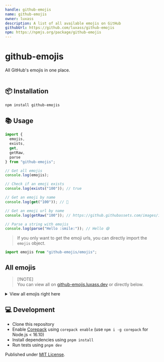 ```yaml
---
handle: github-emojis
name: github-emojis
owner: luxass
description: A list of all available emojis on GitHub
githubUrl: https://github.com/luxass/github-emojis
npm: https://npmjs.org/package/github-emojis
---
```


# github-emojis

All GitHub's emojis in one place. <br/> <br/>

## 📦 Installation

```sh
npm install github-emojis
```

## 📚 Usage

```ts
import {
  emojis,
  exists,
  get,
  getRaw,
  parse
} from "github-emojis";

// Get all emojis
console.log(emojis);

// Check if an emoji exists
console.log(exists("100")); // true

// Get an emoji by name
console.log(get("100")); // 💯

// Get an emoji url by name
console.log(getRaw("100")); // https://github.githubassets.com/images/icons/emoji/unicode/1f4af.png?v8

// Parse a string with emojis
console.log(parse("Hello :smile:")); // Hello 😄
```

> If you only want to get the emoji urls, you can directly import the `emojis` object.

```ts
import emojis from "github-emojis/emojis";
```

## All emojis

> \[!NOTE]\
> You can view all on [github-emojis.luxass.dev](https://github-emojis.luxass.dev) or directly below.

<details>
<summary>View all emojis right here</summary>

| Name | Emoji | Name | Emoji |
|------|-------|------|-------|
| 100 | <img width="20" height="20" src="https://github.githubassets.com/images/icons/emoji/unicode/1f4af.png?v8" loading="lazy" />| 1234 | <img width="20" height="20" src="https://github.githubassets.com/images/icons/emoji/unicode/1f522.png?v8" loading="lazy" /> |
| +1 | <img width="20" height="20" src="https://github.githubassets.com/images/icons/emoji/unicode/1f44d.png?v8" loading="lazy" />| -1 | <img width="20" height="20" src="https://github.githubassets.com/images/icons/emoji/unicode/1f44e.png?v8" loading="lazy" /> |
| 1st\_place\_medal | <img width="20" height="20" src="https://github.githubassets.com/images/icons/emoji/unicode/1f947.png?v8" loading="lazy" />| 2nd\_place\_medal | <img width="20" height="20" src="https://github.githubassets.com/images/icons/emoji/unicode/1f948.png?v8" loading="lazy" /> |
| 3rd\_place\_medal | <img width="20" height="20" src="https://github.githubassets.com/images/icons/emoji/unicode/1f949.png?v8" loading="lazy" />| 8ball | <img width="20" height="20" src="https://github.githubassets.com/images/icons/emoji/unicode/1f3b1.png?v8" loading="lazy" /> |
| a | <img width="20" height="20" src="https://github.githubassets.com/images/icons/emoji/unicode/1f170.png?v8" loading="lazy" />| ab | <img width="20" height="20" src="https://github.githubassets.com/images/icons/emoji/unicode/1f18e.png?v8" loading="lazy" /> |
| abacus | <img width="20" height="20" src="https://github.githubassets.com/images/icons/emoji/unicode/1f9ee.png?v8" loading="lazy" />| abc | <img width="20" height="20" src="https://github.githubassets.com/images/icons/emoji/unicode/1f524.png?v8" loading="lazy" /> |
| abcd | <img width="20" height="20" src="https://github.githubassets.com/images/icons/emoji/unicode/1f521.png?v8" loading="lazy" />| accept | <img width="20" height="20" src="https://github.githubassets.com/images/icons/emoji/unicode/1f251.png?v8" loading="lazy" /> |
| accessibility | <img width="20" height="20" src="https://github.githubassets.com/images/icons/emoji/accessibility.png?v8" loading="lazy" />| accordion | <img width="20" height="20" src="https://github.githubassets.com/images/icons/emoji/unicode/1fa97.png?v8" loading="lazy" /> |
| adhesive\_bandage | <img width="20" height="20" src="https://github.githubassets.com/images/icons/emoji/unicode/1fa79.png?v8" loading="lazy" />| adult | <img width="20" height="20" src="https://github.githubassets.com/images/icons/emoji/unicode/1f9d1.png?v8" loading="lazy" /> |
| aerial\_tramway | <img width="20" height="20" src="https://github.githubassets.com/images/icons/emoji/unicode/1f6a1.png?v8" loading="lazy" />| afghanistan | <img width="20" height="20" src="https://github.githubassets.com/images/icons/emoji/unicode/1f1e6-1f1eb.png?v8" loading="lazy" /> |
| airplane | <img width="20" height="20" src="https://github.githubassets.com/images/icons/emoji/unicode/2708.png?v8" loading="lazy" />| aland\_islands | <img width="20" height="20" src="https://github.githubassets.com/images/icons/emoji/unicode/1f1e6-1f1fd.png?v8" loading="lazy" /> |
| alarm\_clock | <img width="20" height="20" src="https://github.githubassets.com/images/icons/emoji/unicode/23f0.png?v8" loading="lazy" />| albania | <img width="20" height="20" src="https://github.githubassets.com/images/icons/emoji/unicode/1f1e6-1f1f1.png?v8" loading="lazy" /> |
| alembic | <img width="20" height="20" src="https://github.githubassets.com/images/icons/emoji/unicode/2697.png?v8" loading="lazy" />| algeria | <img width="20" height="20" src="https://github.githubassets.com/images/icons/emoji/unicode/1f1e9-1f1ff.png?v8" loading="lazy" /> |
| alien | <img width="20" height="20" src="https://github.githubassets.com/images/icons/emoji/unicode/1f47d.png?v8" loading="lazy" />| ambulance | <img width="20" height="20" src="https://github.githubassets.com/images/icons/emoji/unicode/1f691.png?v8" loading="lazy" /> |
| american\_samoa | <img width="20" height="20" src="https://github.githubassets.com/images/icons/emoji/unicode/1f1e6-1f1f8.png?v8" loading="lazy" />| amphora | <img width="20" height="20" src="https://github.githubassets.com/images/icons/emoji/unicode/1f3fa.png?v8" loading="lazy" /> |
| anatomical\_heart | <img width="20" height="20" src="https://github.githubassets.com/images/icons/emoji/unicode/1fac0.png?v8" loading="lazy" />| anchor | <img width="20" height="20" src="https://github.githubassets.com/images/icons/emoji/unicode/2693.png?v8" loading="lazy" /> |
| andorra | <img width="20" height="20" src="https://github.githubassets.com/images/icons/emoji/unicode/1f1e6-1f1e9.png?v8" loading="lazy" />| angel | <img width="20" height="20" src="https://github.githubassets.com/images/icons/emoji/unicode/1f47c.png?v8" loading="lazy" /> |
| anger | <img width="20" height="20" src="https://github.githubassets.com/images/icons/emoji/unicode/1f4a2.png?v8" loading="lazy" />| angola | <img width="20" height="20" src="https://github.githubassets.com/images/icons/emoji/unicode/1f1e6-1f1f4.png?v8" loading="lazy" /> |
| angry | <img width="20" height="20" src="https://github.githubassets.com/images/icons/emoji/unicode/1f620.png?v8" loading="lazy" />| anguilla | <img width="20" height="20" src="https://github.githubassets.com/images/icons/emoji/unicode/1f1e6-1f1ee.png?v8" loading="lazy" /> |
| anguished | <img width="20" height="20" src="https://github.githubassets.com/images/icons/emoji/unicode/1f627.png?v8" loading="lazy" />| ant | <img width="20" height="20" src="https://github.githubassets.com/images/icons/emoji/unicode/1f41c.png?v8" loading="lazy" /> |
| antarctica | <img width="20" height="20" src="https://github.githubassets.com/images/icons/emoji/unicode/1f1e6-1f1f6.png?v8" loading="lazy" />| antigua\_barbuda | <img width="20" height="20" src="https://github.githubassets.com/images/icons/emoji/unicode/1f1e6-1f1ec.png?v8" loading="lazy" /> |
| apple | <img width="20" height="20" src="https://github.githubassets.com/images/icons/emoji/unicode/1f34e.png?v8" loading="lazy" />| aquarius | <img width="20" height="20" src="https://github.githubassets.com/images/icons/emoji/unicode/2652.png?v8" loading="lazy" /> |
| argentina | <img width="20" height="20" src="https://github.githubassets.com/images/icons/emoji/unicode/1f1e6-1f1f7.png?v8" loading="lazy" />| aries | <img width="20" height="20" src="https://github.githubassets.com/images/icons/emoji/unicode/2648.png?v8" loading="lazy" /> |
| armenia | <img width="20" height="20" src="https://github.githubassets.com/images/icons/emoji/unicode/1f1e6-1f1f2.png?v8" loading="lazy" />| arrow\_backward | <img width="20" height="20" src="https://github.githubassets.com/images/icons/emoji/unicode/25c0.png?v8" loading="lazy" /> |
| arrow\_double\_down | <img width="20" height="20" src="https://github.githubassets.com/images/icons/emoji/unicode/23ec.png?v8" loading="lazy" />| arrow\_double\_up | <img width="20" height="20" src="https://github.githubassets.com/images/icons/emoji/unicode/23eb.png?v8" loading="lazy" /> |
| arrow\_down | <img width="20" height="20" src="https://github.githubassets.com/images/icons/emoji/unicode/2b07.png?v8" loading="lazy" />| arrow\_down\_small | <img width="20" height="20" src="https://github.githubassets.com/images/icons/emoji/unicode/1f53d.png?v8" loading="lazy" /> |
| arrow\_forward | <img width="20" height="20" src="https://github.githubassets.com/images/icons/emoji/unicode/25b6.png?v8" loading="lazy" />| arrow\_heading\_down | <img width="20" height="20" src="https://github.githubassets.com/images/icons/emoji/unicode/2935.png?v8" loading="lazy" /> |
| arrow\_heading\_up | <img width="20" height="20" src="https://github.githubassets.com/images/icons/emoji/unicode/2934.png?v8" loading="lazy" />| arrow\_left | <img width="20" height="20" src="https://github.githubassets.com/images/icons/emoji/unicode/2b05.png?v8" loading="lazy" /> |
| arrow\_lower\_left | <img width="20" height="20" src="https://github.githubassets.com/images/icons/emoji/unicode/2199.png?v8" loading="lazy" />| arrow\_lower\_right | <img width="20" height="20" src="https://github.githubassets.com/images/icons/emoji/unicode/2198.png?v8" loading="lazy" /> |
| arrow\_right | <img width="20" height="20" src="https://github.githubassets.com/images/icons/emoji/unicode/27a1.png?v8" loading="lazy" />| arrow\_right\_hook | <img width="20" height="20" src="https://github.githubassets.com/images/icons/emoji/unicode/21aa.png?v8" loading="lazy" /> |
| arrow\_up | <img width="20" height="20" src="https://github.githubassets.com/images/icons/emoji/unicode/2b06.png?v8" loading="lazy" />| arrow\_up\_down | <img width="20" height="20" src="https://github.githubassets.com/images/icons/emoji/unicode/2195.png?v8" loading="lazy" /> |
| arrow\_up\_small | <img width="20" height="20" src="https://github.githubassets.com/images/icons/emoji/unicode/1f53c.png?v8" loading="lazy" />| arrow\_upper\_left | <img width="20" height="20" src="https://github.githubassets.com/images/icons/emoji/unicode/2196.png?v8" loading="lazy" /> |
| arrow\_upper\_right | <img width="20" height="20" src="https://github.githubassets.com/images/icons/emoji/unicode/2197.png?v8" loading="lazy" />| arrows\_clockwise | <img width="20" height="20" src="https://github.githubassets.com/images/icons/emoji/unicode/1f503.png?v8" loading="lazy" /> |
| arrows\_counterclockwise | <img width="20" height="20" src="https://github.githubassets.com/images/icons/emoji/unicode/1f504.png?v8" loading="lazy" />| art | <img width="20" height="20" src="https://github.githubassets.com/images/icons/emoji/unicode/1f3a8.png?v8" loading="lazy" /> |
| articulated\_lorry | <img width="20" height="20" src="https://github.githubassets.com/images/icons/emoji/unicode/1f69b.png?v8" loading="lazy" />| artificial\_satellite | <img width="20" height="20" src="https://github.githubassets.com/images/icons/emoji/unicode/1f6f0.png?v8" loading="lazy" /> |
| artist | <img width="20" height="20" src="https://github.githubassets.com/images/icons/emoji/unicode/1f9d1-1f3a8.png?v8" loading="lazy" />| aruba | <img width="20" height="20" src="https://github.githubassets.com/images/icons/emoji/unicode/1f1e6-1f1fc.png?v8" loading="lazy" /> |
| ascension\_island | <img width="20" height="20" src="https://github.githubassets.com/images/icons/emoji/unicode/1f1e6-1f1e8.png?v8" loading="lazy" />| asterisk | <img width="20" height="20" src="https://github.githubassets.com/images/icons/emoji/unicode/002a-20e3.png?v8" loading="lazy" /> |
| astonished | <img width="20" height="20" src="https://github.githubassets.com/images/icons/emoji/unicode/1f632.png?v8" loading="lazy" />| astronaut | <img width="20" height="20" src="https://github.githubassets.com/images/icons/emoji/unicode/1f9d1-1f680.png?v8" loading="lazy" /> |
| athletic\_shoe | <img width="20" height="20" src="https://github.githubassets.com/images/icons/emoji/unicode/1f45f.png?v8" loading="lazy" />| atm | <img width="20" height="20" src="https://github.githubassets.com/images/icons/emoji/unicode/1f3e7.png?v8" loading="lazy" /> |
| atom | <img width="20" height="20" src="https://github.githubassets.com/images/icons/emoji/atom.png?v8" loading="lazy" />| atom\_symbol | <img width="20" height="20" src="https://github.githubassets.com/images/icons/emoji/unicode/269b.png?v8" loading="lazy" /> |
| australia | <img width="20" height="20" src="https://github.githubassets.com/images/icons/emoji/unicode/1f1e6-1f1fa.png?v8" loading="lazy" />| austria | <img width="20" height="20" src="https://github.githubassets.com/images/icons/emoji/unicode/1f1e6-1f1f9.png?v8" loading="lazy" /> |
| auto\_rickshaw | <img width="20" height="20" src="https://github.githubassets.com/images/icons/emoji/unicode/1f6fa.png?v8" loading="lazy" />| avocado | <img width="20" height="20" src="https://github.githubassets.com/images/icons/emoji/unicode/1f951.png?v8" loading="lazy" /> |
| axe | <img width="20" height="20" src="https://github.githubassets.com/images/icons/emoji/unicode/1fa93.png?v8" loading="lazy" />| azerbaijan | <img width="20" height="20" src="https://github.githubassets.com/images/icons/emoji/unicode/1f1e6-1f1ff.png?v8" loading="lazy" /> |
| b | <img width="20" height="20" src="https://github.githubassets.com/images/icons/emoji/unicode/1f171.png?v8" loading="lazy" />| baby | <img width="20" height="20" src="https://github.githubassets.com/images/icons/emoji/unicode/1f476.png?v8" loading="lazy" /> |
| baby\_bottle | <img width="20" height="20" src="https://github.githubassets.com/images/icons/emoji/unicode/1f37c.png?v8" loading="lazy" />| baby\_chick | <img width="20" height="20" src="https://github.githubassets.com/images/icons/emoji/unicode/1f424.png?v8" loading="lazy" /> |
| baby\_symbol | <img width="20" height="20" src="https://github.githubassets.com/images/icons/emoji/unicode/1f6bc.png?v8" loading="lazy" />| back | <img width="20" height="20" src="https://github.githubassets.com/images/icons/emoji/unicode/1f519.png?v8" loading="lazy" /> |
| bacon | <img width="20" height="20" src="https://github.githubassets.com/images/icons/emoji/unicode/1f953.png?v8" loading="lazy" />| badger | <img width="20" height="20" src="https://github.githubassets.com/images/icons/emoji/unicode/1f9a1.png?v8" loading="lazy" /> |
| badminton | <img width="20" height="20" src="https://github.githubassets.com/images/icons/emoji/unicode/1f3f8.png?v8" loading="lazy" />| bagel | <img width="20" height="20" src="https://github.githubassets.com/images/icons/emoji/unicode/1f96f.png?v8" loading="lazy" /> |
| baggage\_claim | <img width="20" height="20" src="https://github.githubassets.com/images/icons/emoji/unicode/1f6c4.png?v8" loading="lazy" />| baguette\_bread | <img width="20" height="20" src="https://github.githubassets.com/images/icons/emoji/unicode/1f956.png?v8" loading="lazy" /> |
| bahamas | <img width="20" height="20" src="https://github.githubassets.com/images/icons/emoji/unicode/1f1e7-1f1f8.png?v8" loading="lazy" />| bahrain | <img width="20" height="20" src="https://github.githubassets.com/images/icons/emoji/unicode/1f1e7-1f1ed.png?v8" loading="lazy" /> |
| balance\_scale | <img width="20" height="20" src="https://github.githubassets.com/images/icons/emoji/unicode/2696.png?v8" loading="lazy" />| bald\_man | <img width="20" height="20" src="https://github.githubassets.com/images/icons/emoji/unicode/1f468-1f9b2.png?v8" loading="lazy" /> |
| bald\_woman | <img width="20" height="20" src="https://github.githubassets.com/images/icons/emoji/unicode/1f469-1f9b2.png?v8" loading="lazy" />| ballet\_shoes | <img width="20" height="20" src="https://github.githubassets.com/images/icons/emoji/unicode/1fa70.png?v8" loading="lazy" /> |
| balloon | <img width="20" height="20" src="https://github.githubassets.com/images/icons/emoji/unicode/1f388.png?v8" loading="lazy" />| ballot\_box | <img width="20" height="20" src="https://github.githubassets.com/images/icons/emoji/unicode/1f5f3.png?v8" loading="lazy" /> |
| ballot\_box\_with\_check | <img width="20" height="20" src="https://github.githubassets.com/images/icons/emoji/unicode/2611.png?v8" loading="lazy" />| bamboo | <img width="20" height="20" src="https://github.githubassets.com/images/icons/emoji/unicode/1f38d.png?v8" loading="lazy" /> |
| banana | <img width="20" height="20" src="https://github.githubassets.com/images/icons/emoji/unicode/1f34c.png?v8" loading="lazy" />| bangbang | <img width="20" height="20" src="https://github.githubassets.com/images/icons/emoji/unicode/203c.png?v8" loading="lazy" /> |
| bangladesh | <img width="20" height="20" src="https://github.githubassets.com/images/icons/emoji/unicode/1f1e7-1f1e9.png?v8" loading="lazy" />| banjo | <img width="20" height="20" src="https://github.githubassets.com/images/icons/emoji/unicode/1fa95.png?v8" loading="lazy" /> |
| bank | <img width="20" height="20" src="https://github.githubassets.com/images/icons/emoji/unicode/1f3e6.png?v8" loading="lazy" />| bar\_chart | <img width="20" height="20" src="https://github.githubassets.com/images/icons/emoji/unicode/1f4ca.png?v8" loading="lazy" /> |
| barbados | <img width="20" height="20" src="https://github.githubassets.com/images/icons/emoji/unicode/1f1e7-1f1e7.png?v8" loading="lazy" />| barber | <img width="20" height="20" src="https://github.githubassets.com/images/icons/emoji/unicode/1f488.png?v8" loading="lazy" /> |
| baseball | <img width="20" height="20" src="https://github.githubassets.com/images/icons/emoji/unicode/26be.png?v8" loading="lazy" />| basecamp | <img width="20" height="20" src="https://github.githubassets.com/images/icons/emoji/basecamp.png?v8" loading="lazy" /> |
| basecampy | <img width="20" height="20" src="https://github.githubassets.com/images/icons/emoji/basecampy.png?v8" loading="lazy" />| basket | <img width="20" height="20" src="https://github.githubassets.com/images/icons/emoji/unicode/1f9fa.png?v8" loading="lazy" /> |
| basketball | <img width="20" height="20" src="https://github.githubassets.com/images/icons/emoji/unicode/1f3c0.png?v8" loading="lazy" />| basketball\_man | <img width="20" height="20" src="https://github.githubassets.com/images/icons/emoji/unicode/26f9-2642.png?v8" loading="lazy" /> |
| basketball\_woman | <img width="20" height="20" src="https://github.githubassets.com/images/icons/emoji/unicode/26f9-2640.png?v8" loading="lazy" />| bat | <img width="20" height="20" src="https://github.githubassets.com/images/icons/emoji/unicode/1f987.png?v8" loading="lazy" /> |
| bath | <img width="20" height="20" src="https://github.githubassets.com/images/icons/emoji/unicode/1f6c0.png?v8" loading="lazy" />| bathtub | <img width="20" height="20" src="https://github.githubassets.com/images/icons/emoji/unicode/1f6c1.png?v8" loading="lazy" /> |
| battery | <img width="20" height="20" src="https://github.githubassets.com/images/icons/emoji/unicode/1f50b.png?v8" loading="lazy" />| beach\_umbrella | <img width="20" height="20" src="https://github.githubassets.com/images/icons/emoji/unicode/1f3d6.png?v8" loading="lazy" /> |
| bear | <img width="20" height="20" src="https://github.githubassets.com/images/icons/emoji/unicode/1f43b.png?v8" loading="lazy" />| bearded\_person | <img width="20" height="20" src="https://github.githubassets.com/images/icons/emoji/unicode/1f9d4.png?v8" loading="lazy" /> |
| beaver | <img width="20" height="20" src="https://github.githubassets.com/images/icons/emoji/unicode/1f9ab.png?v8" loading="lazy" />| bed | <img width="20" height="20" src="https://github.githubassets.com/images/icons/emoji/unicode/1f6cf.png?v8" loading="lazy" /> |
| bee | <img width="20" height="20" src="https://github.githubassets.com/images/icons/emoji/unicode/1f41d.png?v8" loading="lazy" />| beer | <img width="20" height="20" src="https://github.githubassets.com/images/icons/emoji/unicode/1f37a.png?v8" loading="lazy" /> |
| beers | <img width="20" height="20" src="https://github.githubassets.com/images/icons/emoji/unicode/1f37b.png?v8" loading="lazy" />| beetle | <img width="20" height="20" src="https://github.githubassets.com/images/icons/emoji/unicode/1fab2.png?v8" loading="lazy" /> |
| beginner | <img width="20" height="20" src="https://github.githubassets.com/images/icons/emoji/unicode/1f530.png?v8" loading="lazy" />| belarus | <img width="20" height="20" src="https://github.githubassets.com/images/icons/emoji/unicode/1f1e7-1f1fe.png?v8" loading="lazy" /> |
| belgium | <img width="20" height="20" src="https://github.githubassets.com/images/icons/emoji/unicode/1f1e7-1f1ea.png?v8" loading="lazy" />| belize | <img width="20" height="20" src="https://github.githubassets.com/images/icons/emoji/unicode/1f1e7-1f1ff.png?v8" loading="lazy" /> |
| bell | <img width="20" height="20" src="https://github.githubassets.com/images/icons/emoji/unicode/1f514.png?v8" loading="lazy" />| bell\_pepper | <img width="20" height="20" src="https://github.githubassets.com/images/icons/emoji/unicode/1fad1.png?v8" loading="lazy" /> |
| bellhop\_bell | <img width="20" height="20" src="https://github.githubassets.com/images/icons/emoji/unicode/1f6ce.png?v8" loading="lazy" />| benin | <img width="20" height="20" src="https://github.githubassets.com/images/icons/emoji/unicode/1f1e7-1f1ef.png?v8" loading="lazy" /> |
| bento | <img width="20" height="20" src="https://github.githubassets.com/images/icons/emoji/unicode/1f371.png?v8" loading="lazy" />| bermuda | <img width="20" height="20" src="https://github.githubassets.com/images/icons/emoji/unicode/1f1e7-1f1f2.png?v8" loading="lazy" /> |
| beverage\_box | <img width="20" height="20" src="https://github.githubassets.com/images/icons/emoji/unicode/1f9c3.png?v8" loading="lazy" />| bhutan | <img width="20" height="20" src="https://github.githubassets.com/images/icons/emoji/unicode/1f1e7-1f1f9.png?v8" loading="lazy" /> |
| bicyclist | <img width="20" height="20" src="https://github.githubassets.com/images/icons/emoji/unicode/1f6b4.png?v8" loading="lazy" />| bike | <img width="20" height="20" src="https://github.githubassets.com/images/icons/emoji/unicode/1f6b2.png?v8" loading="lazy" /> |
| biking\_man | <img width="20" height="20" src="https://github.githubassets.com/images/icons/emoji/unicode/1f6b4-2642.png?v8" loading="lazy" />| biking\_woman | <img width="20" height="20" src="https://github.githubassets.com/images/icons/emoji/unicode/1f6b4-2640.png?v8" loading="lazy" /> |
| bikini | <img width="20" height="20" src="https://github.githubassets.com/images/icons/emoji/unicode/1f459.png?v8" loading="lazy" />| billed\_cap | <img width="20" height="20" src="https://github.githubassets.com/images/icons/emoji/unicode/1f9e2.png?v8" loading="lazy" /> |
| biohazard | <img width="20" height="20" src="https://github.githubassets.com/images/icons/emoji/unicode/2623.png?v8" loading="lazy" />| bird | <img width="20" height="20" src="https://github.githubassets.com/images/icons/emoji/unicode/1f426.png?v8" loading="lazy" /> |
| birthday | <img width="20" height="20" src="https://github.githubassets.com/images/icons/emoji/unicode/1f382.png?v8" loading="lazy" />| bison | <img width="20" height="20" src="https://github.githubassets.com/images/icons/emoji/unicode/1f9ac.png?v8" loading="lazy" /> |
| black\_cat | <img width="20" height="20" src="https://github.githubassets.com/images/icons/emoji/unicode/1f408-2b1b.png?v8" loading="lazy" />| black\_circle | <img width="20" height="20" src="https://github.githubassets.com/images/icons/emoji/unicode/26ab.png?v8" loading="lazy" /> |
| black\_flag | <img width="20" height="20" src="https://github.githubassets.com/images/icons/emoji/unicode/1f3f4.png?v8" loading="lazy" />| black\_heart | <img width="20" height="20" src="https://github.githubassets.com/images/icons/emoji/unicode/1f5a4.png?v8" loading="lazy" /> |
| black\_joker | <img width="20" height="20" src="https://github.githubassets.com/images/icons/emoji/unicode/1f0cf.png?v8" loading="lazy" />| black\_large\_square | <img width="20" height="20" src="https://github.githubassets.com/images/icons/emoji/unicode/2b1b.png?v8" loading="lazy" /> |
| black\_medium\_small\_square | <img width="20" height="20" src="https://github.githubassets.com/images/icons/emoji/unicode/25fe.png?v8" loading="lazy" />| black\_medium\_square | <img width="20" height="20" src="https://github.githubassets.com/images/icons/emoji/unicode/25fc.png?v8" loading="lazy" /> |
| black\_nib | <img width="20" height="20" src="https://github.githubassets.com/images/icons/emoji/unicode/2712.png?v8" loading="lazy" />| black\_small\_square | <img width="20" height="20" src="https://github.githubassets.com/images/icons/emoji/unicode/25aa.png?v8" loading="lazy" /> |
| black\_square\_button | <img width="20" height="20" src="https://github.githubassets.com/images/icons/emoji/unicode/1f532.png?v8" loading="lazy" />| blond\_haired\_man | <img width="20" height="20" src="https://github.githubassets.com/images/icons/emoji/unicode/1f471-2642.png?v8" loading="lazy" /> |
| blond\_haired\_person | <img width="20" height="20" src="https://github.githubassets.com/images/icons/emoji/unicode/1f471.png?v8" loading="lazy" />| blond\_haired\_woman | <img width="20" height="20" src="https://github.githubassets.com/images/icons/emoji/unicode/1f471-2640.png?v8" loading="lazy" /> |
| blonde\_woman | <img width="20" height="20" src="https://github.githubassets.com/images/icons/emoji/unicode/1f471-2640.png?v8" loading="lazy" />| blossom | <img width="20" height="20" src="https://github.githubassets.com/images/icons/emoji/unicode/1f33c.png?v8" loading="lazy" /> |
| blowfish | <img width="20" height="20" src="https://github.githubassets.com/images/icons/emoji/unicode/1f421.png?v8" loading="lazy" />| blue\_book | <img width="20" height="20" src="https://github.githubassets.com/images/icons/emoji/unicode/1f4d8.png?v8" loading="lazy" /> |
| blue\_car | <img width="20" height="20" src="https://github.githubassets.com/images/icons/emoji/unicode/1f699.png?v8" loading="lazy" />| blue\_heart | <img width="20" height="20" src="https://github.githubassets.com/images/icons/emoji/unicode/1f499.png?v8" loading="lazy" /> |
| blue\_square | <img width="20" height="20" src="https://github.githubassets.com/images/icons/emoji/unicode/1f7e6.png?v8" loading="lazy" />| blueberries | <img width="20" height="20" src="https://github.githubassets.com/images/icons/emoji/unicode/1fad0.png?v8" loading="lazy" /> |
| blush | <img width="20" height="20" src="https://github.githubassets.com/images/icons/emoji/unicode/1f60a.png?v8" loading="lazy" />| boar | <img width="20" height="20" src="https://github.githubassets.com/images/icons/emoji/unicode/1f417.png?v8" loading="lazy" /> |
| boat | <img width="20" height="20" src="https://github.githubassets.com/images/icons/emoji/unicode/26f5.png?v8" loading="lazy" />| bolivia | <img width="20" height="20" src="https://github.githubassets.com/images/icons/emoji/unicode/1f1e7-1f1f4.png?v8" loading="lazy" /> |
| bomb | <img width="20" height="20" src="https://github.githubassets.com/images/icons/emoji/unicode/1f4a3.png?v8" loading="lazy" />| bone | <img width="20" height="20" src="https://github.githubassets.com/images/icons/emoji/unicode/1f9b4.png?v8" loading="lazy" /> |
| book | <img width="20" height="20" src="https://github.githubassets.com/images/icons/emoji/unicode/1f4d6.png?v8" loading="lazy" />| bookmark | <img width="20" height="20" src="https://github.githubassets.com/images/icons/emoji/unicode/1f516.png?v8" loading="lazy" /> |
| bookmark\_tabs | <img width="20" height="20" src="https://github.githubassets.com/images/icons/emoji/unicode/1f4d1.png?v8" loading="lazy" />| books | <img width="20" height="20" src="https://github.githubassets.com/images/icons/emoji/unicode/1f4da.png?v8" loading="lazy" /> |
| boom | <img width="20" height="20" src="https://github.githubassets.com/images/icons/emoji/unicode/1f4a5.png?v8" loading="lazy" />| boomerang | <img width="20" height="20" src="https://github.githubassets.com/images/icons/emoji/unicode/1fa83.png?v8" loading="lazy" /> |
| boot | <img width="20" height="20" src="https://github.githubassets.com/images/icons/emoji/unicode/1f462.png?v8" loading="lazy" />| bosnia\_herzegovina | <img width="20" height="20" src="https://github.githubassets.com/images/icons/emoji/unicode/1f1e7-1f1e6.png?v8" loading="lazy" /> |
| botswana | <img width="20" height="20" src="https://github.githubassets.com/images/icons/emoji/unicode/1f1e7-1f1fc.png?v8" loading="lazy" />| bouncing\_ball\_man | <img width="20" height="20" src="https://github.githubassets.com/images/icons/emoji/unicode/26f9-2642.png?v8" loading="lazy" /> |
| bouncing\_ball\_person | <img width="20" height="20" src="https://github.githubassets.com/images/icons/emoji/unicode/26f9.png?v8" loading="lazy" />| bouncing\_ball\_woman | <img width="20" height="20" src="https://github.githubassets.com/images/icons/emoji/unicode/26f9-2640.png?v8" loading="lazy" /> |
| bouquet | <img width="20" height="20" src="https://github.githubassets.com/images/icons/emoji/unicode/1f490.png?v8" loading="lazy" />| bouvet\_island | <img width="20" height="20" src="https://github.githubassets.com/images/icons/emoji/unicode/1f1e7-1f1fb.png?v8" loading="lazy" /> |
| bow | <img width="20" height="20" src="https://github.githubassets.com/images/icons/emoji/unicode/1f647.png?v8" loading="lazy" />| bow\_and\_arrow | <img width="20" height="20" src="https://github.githubassets.com/images/icons/emoji/unicode/1f3f9.png?v8" loading="lazy" /> |
| bowing\_man | <img width="20" height="20" src="https://github.githubassets.com/images/icons/emoji/unicode/1f647-2642.png?v8" loading="lazy" />| bowing\_woman | <img width="20" height="20" src="https://github.githubassets.com/images/icons/emoji/unicode/1f647-2640.png?v8" loading="lazy" /> |
| bowl\_with\_spoon | <img width="20" height="20" src="https://github.githubassets.com/images/icons/emoji/unicode/1f963.png?v8" loading="lazy" />| bowling | <img width="20" height="20" src="https://github.githubassets.com/images/icons/emoji/unicode/1f3b3.png?v8" loading="lazy" /> |
| bowtie | <img width="20" height="20" src="https://github.githubassets.com/images/icons/emoji/bowtie.png?v8" loading="lazy" />| boxing\_glove | <img width="20" height="20" src="https://github.githubassets.com/images/icons/emoji/unicode/1f94a.png?v8" loading="lazy" /> |
| boy | <img width="20" height="20" src="https://github.githubassets.com/images/icons/emoji/unicode/1f466.png?v8" loading="lazy" />| brain | <img width="20" height="20" src="https://github.githubassets.com/images/icons/emoji/unicode/1f9e0.png?v8" loading="lazy" /> |
| brazil | <img width="20" height="20" src="https://github.githubassets.com/images/icons/emoji/unicode/1f1e7-1f1f7.png?v8" loading="lazy" />| bread | <img width="20" height="20" src="https://github.githubassets.com/images/icons/emoji/unicode/1f35e.png?v8" loading="lazy" /> |
| breast\_feeding | <img width="20" height="20" src="https://github.githubassets.com/images/icons/emoji/unicode/1f931.png?v8" loading="lazy" />| bricks | <img width="20" height="20" src="https://github.githubassets.com/images/icons/emoji/unicode/1f9f1.png?v8" loading="lazy" /> |
| bride\_with\_veil | <img width="20" height="20" src="https://github.githubassets.com/images/icons/emoji/unicode/1f470-2640.png?v8" loading="lazy" />| bridge\_at\_night | <img width="20" height="20" src="https://github.githubassets.com/images/icons/emoji/unicode/1f309.png?v8" loading="lazy" /> |
| briefcase | <img width="20" height="20" src="https://github.githubassets.com/images/icons/emoji/unicode/1f4bc.png?v8" loading="lazy" />| british\_indian\_ocean\_territory | <img width="20" height="20" src="https://github.githubassets.com/images/icons/emoji/unicode/1f1ee-1f1f4.png?v8" loading="lazy" /> |
| british\_virgin\_islands | <img width="20" height="20" src="https://github.githubassets.com/images/icons/emoji/unicode/1f1fb-1f1ec.png?v8" loading="lazy" />| broccoli | <img width="20" height="20" src="https://github.githubassets.com/images/icons/emoji/unicode/1f966.png?v8" loading="lazy" /> |
| broken\_heart | <img width="20" height="20" src="https://github.githubassets.com/images/icons/emoji/unicode/1f494.png?v8" loading="lazy" />| broom | <img width="20" height="20" src="https://github.githubassets.com/images/icons/emoji/unicode/1f9f9.png?v8" loading="lazy" /> |
| brown\_circle | <img width="20" height="20" src="https://github.githubassets.com/images/icons/emoji/unicode/1f7e4.png?v8" loading="lazy" />| brown\_heart | <img width="20" height="20" src="https://github.githubassets.com/images/icons/emoji/unicode/1f90e.png?v8" loading="lazy" /> |
| brown\_square | <img width="20" height="20" src="https://github.githubassets.com/images/icons/emoji/unicode/1f7eb.png?v8" loading="lazy" />| brunei | <img width="20" height="20" src="https://github.githubassets.com/images/icons/emoji/unicode/1f1e7-1f1f3.png?v8" loading="lazy" /> |
| bubble\_tea | <img width="20" height="20" src="https://github.githubassets.com/images/icons/emoji/unicode/1f9cb.png?v8" loading="lazy" />| bucket | <img width="20" height="20" src="https://github.githubassets.com/images/icons/emoji/unicode/1faa3.png?v8" loading="lazy" /> |
| bug | <img width="20" height="20" src="https://github.githubassets.com/images/icons/emoji/unicode/1f41b.png?v8" loading="lazy" />| building\_construction | <img width="20" height="20" src="https://github.githubassets.com/images/icons/emoji/unicode/1f3d7.png?v8" loading="lazy" /> |
| bulb | <img width="20" height="20" src="https://github.githubassets.com/images/icons/emoji/unicode/1f4a1.png?v8" loading="lazy" />| bulgaria | <img width="20" height="20" src="https://github.githubassets.com/images/icons/emoji/unicode/1f1e7-1f1ec.png?v8" loading="lazy" /> |
| bullettrain\_front | <img width="20" height="20" src="https://github.githubassets.com/images/icons/emoji/unicode/1f685.png?v8" loading="lazy" />| bullettrain\_side | <img width="20" height="20" src="https://github.githubassets.com/images/icons/emoji/unicode/1f684.png?v8" loading="lazy" /> |
| burkina\_faso | <img width="20" height="20" src="https://github.githubassets.com/images/icons/emoji/unicode/1f1e7-1f1eb.png?v8" loading="lazy" />| burrito | <img width="20" height="20" src="https://github.githubassets.com/images/icons/emoji/unicode/1f32f.png?v8" loading="lazy" /> |
| burundi | <img width="20" height="20" src="https://github.githubassets.com/images/icons/emoji/unicode/1f1e7-1f1ee.png?v8" loading="lazy" />| bus | <img width="20" height="20" src="https://github.githubassets.com/images/icons/emoji/unicode/1f68c.png?v8" loading="lazy" /> |
| business\_suit\_levitating | <img width="20" height="20" src="https://github.githubassets.com/images/icons/emoji/unicode/1f574.png?v8" loading="lazy" />| busstop | <img width="20" height="20" src="https://github.githubassets.com/images/icons/emoji/unicode/1f68f.png?v8" loading="lazy" /> |
| bust\_in\_silhouette | <img width="20" height="20" src="https://github.githubassets.com/images/icons/emoji/unicode/1f464.png?v8" loading="lazy" />| busts\_in\_silhouette | <img width="20" height="20" src="https://github.githubassets.com/images/icons/emoji/unicode/1f465.png?v8" loading="lazy" /> |
| butter | <img width="20" height="20" src="https://github.githubassets.com/images/icons/emoji/unicode/1f9c8.png?v8" loading="lazy" />| butterfly | <img width="20" height="20" src="https://github.githubassets.com/images/icons/emoji/unicode/1f98b.png?v8" loading="lazy" /> |
| cactus | <img width="20" height="20" src="https://github.githubassets.com/images/icons/emoji/unicode/1f335.png?v8" loading="lazy" />| cake | <img width="20" height="20" src="https://github.githubassets.com/images/icons/emoji/unicode/1f370.png?v8" loading="lazy" /> |
| calendar | <img width="20" height="20" src="https://github.githubassets.com/images/icons/emoji/unicode/1f4c6.png?v8" loading="lazy" />| call\_me\_hand | <img width="20" height="20" src="https://github.githubassets.com/images/icons/emoji/unicode/1f919.png?v8" loading="lazy" /> |
| calling | <img width="20" height="20" src="https://github.githubassets.com/images/icons/emoji/unicode/1f4f2.png?v8" loading="lazy" />| cambodia | <img width="20" height="20" src="https://github.githubassets.com/images/icons/emoji/unicode/1f1f0-1f1ed.png?v8" loading="lazy" /> |
| camel | <img width="20" height="20" src="https://github.githubassets.com/images/icons/emoji/unicode/1f42b.png?v8" loading="lazy" />| camera | <img width="20" height="20" src="https://github.githubassets.com/images/icons/emoji/unicode/1f4f7.png?v8" loading="lazy" /> |
| camera\_flash | <img width="20" height="20" src="https://github.githubassets.com/images/icons/emoji/unicode/1f4f8.png?v8" loading="lazy" />| cameroon | <img width="20" height="20" src="https://github.githubassets.com/images/icons/emoji/unicode/1f1e8-1f1f2.png?v8" loading="lazy" /> |
| camping | <img width="20" height="20" src="https://github.githubassets.com/images/icons/emoji/unicode/1f3d5.png?v8" loading="lazy" />| canada | <img width="20" height="20" src="https://github.githubassets.com/images/icons/emoji/unicode/1f1e8-1f1e6.png?v8" loading="lazy" /> |
| canary\_islands | <img width="20" height="20" src="https://github.githubassets.com/images/icons/emoji/unicode/1f1ee-1f1e8.png?v8" loading="lazy" />| cancer | <img width="20" height="20" src="https://github.githubassets.com/images/icons/emoji/unicode/264b.png?v8" loading="lazy" /> |
| candle | <img width="20" height="20" src="https://github.githubassets.com/images/icons/emoji/unicode/1f56f.png?v8" loading="lazy" />| candy | <img width="20" height="20" src="https://github.githubassets.com/images/icons/emoji/unicode/1f36c.png?v8" loading="lazy" /> |
| canned\_food | <img width="20" height="20" src="https://github.githubassets.com/images/icons/emoji/unicode/1f96b.png?v8" loading="lazy" />| canoe | <img width="20" height="20" src="https://github.githubassets.com/images/icons/emoji/unicode/1f6f6.png?v8" loading="lazy" /> |
| cape\_verde | <img width="20" height="20" src="https://github.githubassets.com/images/icons/emoji/unicode/1f1e8-1f1fb.png?v8" loading="lazy" />| capital\_abcd | <img width="20" height="20" src="https://github.githubassets.com/images/icons/emoji/unicode/1f520.png?v8" loading="lazy" /> |
| capricorn | <img width="20" height="20" src="https://github.githubassets.com/images/icons/emoji/unicode/2651.png?v8" loading="lazy" />| car | <img width="20" height="20" src="https://github.githubassets.com/images/icons/emoji/unicode/1f697.png?v8" loading="lazy" /> |
| card\_file\_box | <img width="20" height="20" src="https://github.githubassets.com/images/icons/emoji/unicode/1f5c3.png?v8" loading="lazy" />| card\_index | <img width="20" height="20" src="https://github.githubassets.com/images/icons/emoji/unicode/1f4c7.png?v8" loading="lazy" /> |
| card\_index\_dividers | <img width="20" height="20" src="https://github.githubassets.com/images/icons/emoji/unicode/1f5c2.png?v8" loading="lazy" />| caribbean\_netherlands | <img width="20" height="20" src="https://github.githubassets.com/images/icons/emoji/unicode/1f1e7-1f1f6.png?v8" loading="lazy" /> |
| carousel\_horse | <img width="20" height="20" src="https://github.githubassets.com/images/icons/emoji/unicode/1f3a0.png?v8" loading="lazy" />| carpentry\_saw | <img width="20" height="20" src="https://github.githubassets.com/images/icons/emoji/unicode/1fa9a.png?v8" loading="lazy" /> |
| carrot | <img width="20" height="20" src="https://github.githubassets.com/images/icons/emoji/unicode/1f955.png?v8" loading="lazy" />| cartwheeling | <img width="20" height="20" src="https://github.githubassets.com/images/icons/emoji/unicode/1f938.png?v8" loading="lazy" /> |
| cat | <img width="20" height="20" src="https://github.githubassets.com/images/icons/emoji/unicode/1f431.png?v8" loading="lazy" />| cat2 | <img width="20" height="20" src="https://github.githubassets.com/images/icons/emoji/unicode/1f408.png?v8" loading="lazy" /> |
| cayman\_islands | <img width="20" height="20" src="https://github.githubassets.com/images/icons/emoji/unicode/1f1f0-1f1fe.png?v8" loading="lazy" />| cd | <img width="20" height="20" src="https://github.githubassets.com/images/icons/emoji/unicode/1f4bf.png?v8" loading="lazy" /> |
| central\_african\_republic | <img width="20" height="20" src="https://github.githubassets.com/images/icons/emoji/unicode/1f1e8-1f1eb.png?v8" loading="lazy" />| ceuta\_melilla | <img width="20" height="20" src="https://github.githubassets.com/images/icons/emoji/unicode/1f1ea-1f1e6.png?v8" loading="lazy" /> |
| chad | <img width="20" height="20" src="https://github.githubassets.com/images/icons/emoji/unicode/1f1f9-1f1e9.png?v8" loading="lazy" />| chains | <img width="20" height="20" src="https://github.githubassets.com/images/icons/emoji/unicode/26d3.png?v8" loading="lazy" /> |
| chair | <img width="20" height="20" src="https://github.githubassets.com/images/icons/emoji/unicode/1fa91.png?v8" loading="lazy" />| champagne | <img width="20" height="20" src="https://github.githubassets.com/images/icons/emoji/unicode/1f37e.png?v8" loading="lazy" /> |
| chart | <img width="20" height="20" src="https://github.githubassets.com/images/icons/emoji/unicode/1f4b9.png?v8" loading="lazy" />| chart\_with\_downwards\_trend | <img width="20" height="20" src="https://github.githubassets.com/images/icons/emoji/unicode/1f4c9.png?v8" loading="lazy" /> |
| chart\_with\_upwards\_trend | <img width="20" height="20" src="https://github.githubassets.com/images/icons/emoji/unicode/1f4c8.png?v8" loading="lazy" />| checkered\_flag | <img width="20" height="20" src="https://github.githubassets.com/images/icons/emoji/unicode/1f3c1.png?v8" loading="lazy" /> |
| cheese | <img width="20" height="20" src="https://github.githubassets.com/images/icons/emoji/unicode/1f9c0.png?v8" loading="lazy" />| cherries | <img width="20" height="20" src="https://github.githubassets.com/images/icons/emoji/unicode/1f352.png?v8" loading="lazy" /> |
| cherry\_blossom | <img width="20" height="20" src="https://github.githubassets.com/images/icons/emoji/unicode/1f338.png?v8" loading="lazy" />| chess\_pawn | <img width="20" height="20" src="https://github.githubassets.com/images/icons/emoji/unicode/265f.png?v8" loading="lazy" /> |
| chestnut | <img width="20" height="20" src="https://github.githubassets.com/images/icons/emoji/unicode/1f330.png?v8" loading="lazy" />| chicken | <img width="20" height="20" src="https://github.githubassets.com/images/icons/emoji/unicode/1f414.png?v8" loading="lazy" /> |
| child | <img width="20" height="20" src="https://github.githubassets.com/images/icons/emoji/unicode/1f9d2.png?v8" loading="lazy" />| children\_crossing | <img width="20" height="20" src="https://github.githubassets.com/images/icons/emoji/unicode/1f6b8.png?v8" loading="lazy" /> |
| chile | <img width="20" height="20" src="https://github.githubassets.com/images/icons/emoji/unicode/1f1e8-1f1f1.png?v8" loading="lazy" />| chipmunk | <img width="20" height="20" src="https://github.githubassets.com/images/icons/emoji/unicode/1f43f.png?v8" loading="lazy" /> |
| chocolate\_bar | <img width="20" height="20" src="https://github.githubassets.com/images/icons/emoji/unicode/1f36b.png?v8" loading="lazy" />| chopsticks | <img width="20" height="20" src="https://github.githubassets.com/images/icons/emoji/unicode/1f962.png?v8" loading="lazy" /> |
| christmas\_island | <img width="20" height="20" src="https://github.githubassets.com/images/icons/emoji/unicode/1f1e8-1f1fd.png?v8" loading="lazy" />| christmas\_tree | <img width="20" height="20" src="https://github.githubassets.com/images/icons/emoji/unicode/1f384.png?v8" loading="lazy" /> |
| church | <img width="20" height="20" src="https://github.githubassets.com/images/icons/emoji/unicode/26ea.png?v8" loading="lazy" />| cinema | <img width="20" height="20" src="https://github.githubassets.com/images/icons/emoji/unicode/1f3a6.png?v8" loading="lazy" /> |
| circus\_tent | <img width="20" height="20" src="https://github.githubassets.com/images/icons/emoji/unicode/1f3aa.png?v8" loading="lazy" />| city\_sunrise | <img width="20" height="20" src="https://github.githubassets.com/images/icons/emoji/unicode/1f307.png?v8" loading="lazy" /> |
| city\_sunset | <img width="20" height="20" src="https://github.githubassets.com/images/icons/emoji/unicode/1f306.png?v8" loading="lazy" />| cityscape | <img width="20" height="20" src="https://github.githubassets.com/images/icons/emoji/unicode/1f3d9.png?v8" loading="lazy" /> |
| cl | <img width="20" height="20" src="https://github.githubassets.com/images/icons/emoji/unicode/1f191.png?v8" loading="lazy" />| clamp | <img width="20" height="20" src="https://github.githubassets.com/images/icons/emoji/unicode/1f5dc.png?v8" loading="lazy" /> |
| clap | <img width="20" height="20" src="https://github.githubassets.com/images/icons/emoji/unicode/1f44f.png?v8" loading="lazy" />| clapper | <img width="20" height="20" src="https://github.githubassets.com/images/icons/emoji/unicode/1f3ac.png?v8" loading="lazy" /> |
| classical\_building | <img width="20" height="20" src="https://github.githubassets.com/images/icons/emoji/unicode/1f3db.png?v8" loading="lazy" />| climbing | <img width="20" height="20" src="https://github.githubassets.com/images/icons/emoji/unicode/1f9d7.png?v8" loading="lazy" /> |
| climbing\_man | <img width="20" height="20" src="https://github.githubassets.com/images/icons/emoji/unicode/1f9d7-2642.png?v8" loading="lazy" />| climbing\_woman | <img width="20" height="20" src="https://github.githubassets.com/images/icons/emoji/unicode/1f9d7-2640.png?v8" loading="lazy" /> |
| clinking\_glasses | <img width="20" height="20" src="https://github.githubassets.com/images/icons/emoji/unicode/1f942.png?v8" loading="lazy" />| clipboard | <img width="20" height="20" src="https://github.githubassets.com/images/icons/emoji/unicode/1f4cb.png?v8" loading="lazy" /> |
| clipperton\_island | <img width="20" height="20" src="https://github.githubassets.com/images/icons/emoji/unicode/1f1e8-1f1f5.png?v8" loading="lazy" />| clock1 | <img width="20" height="20" src="https://github.githubassets.com/images/icons/emoji/unicode/1f550.png?v8" loading="lazy" /> |
| clock10 | <img width="20" height="20" src="https://github.githubassets.com/images/icons/emoji/unicode/1f559.png?v8" loading="lazy" />| clock1030 | <img width="20" height="20" src="https://github.githubassets.com/images/icons/emoji/unicode/1f565.png?v8" loading="lazy" /> |
| clock11 | <img width="20" height="20" src="https://github.githubassets.com/images/icons/emoji/unicode/1f55a.png?v8" loading="lazy" />| clock1130 | <img width="20" height="20" src="https://github.githubassets.com/images/icons/emoji/unicode/1f566.png?v8" loading="lazy" /> |
| clock12 | <img width="20" height="20" src="https://github.githubassets.com/images/icons/emoji/unicode/1f55b.png?v8" loading="lazy" />| clock1230 | <img width="20" height="20" src="https://github.githubassets.com/images/icons/emoji/unicode/1f567.png?v8" loading="lazy" /> |
| clock130 | <img width="20" height="20" src="https://github.githubassets.com/images/icons/emoji/unicode/1f55c.png?v8" loading="lazy" />| clock2 | <img width="20" height="20" src="https://github.githubassets.com/images/icons/emoji/unicode/1f551.png?v8" loading="lazy" /> |
| clock230 | <img width="20" height="20" src="https://github.githubassets.com/images/icons/emoji/unicode/1f55d.png?v8" loading="lazy" />| clock3 | <img width="20" height="20" src="https://github.githubassets.com/images/icons/emoji/unicode/1f552.png?v8" loading="lazy" /> |
| clock330 | <img width="20" height="20" src="https://github.githubassets.com/images/icons/emoji/unicode/1f55e.png?v8" loading="lazy" />| clock4 | <img width="20" height="20" src="https://github.githubassets.com/images/icons/emoji/unicode/1f553.png?v8" loading="lazy" /> |
| clock430 | <img width="20" height="20" src="https://github.githubassets.com/images/icons/emoji/unicode/1f55f.png?v8" loading="lazy" />| clock5 | <img width="20" height="20" src="https://github.githubassets.com/images/icons/emoji/unicode/1f554.png?v8" loading="lazy" /> |
| clock530 | <img width="20" height="20" src="https://github.githubassets.com/images/icons/emoji/unicode/1f560.png?v8" loading="lazy" />| clock6 | <img width="20" height="20" src="https://github.githubassets.com/images/icons/emoji/unicode/1f555.png?v8" loading="lazy" /> |
| clock630 | <img width="20" height="20" src="https://github.githubassets.com/images/icons/emoji/unicode/1f561.png?v8" loading="lazy" />| clock7 | <img width="20" height="20" src="https://github.githubassets.com/images/icons/emoji/unicode/1f556.png?v8" loading="lazy" /> |
| clock730 | <img width="20" height="20" src="https://github.githubassets.com/images/icons/emoji/unicode/1f562.png?v8" loading="lazy" />| clock8 | <img width="20" height="20" src="https://github.githubassets.com/images/icons/emoji/unicode/1f557.png?v8" loading="lazy" /> |
| clock830 | <img width="20" height="20" src="https://github.githubassets.com/images/icons/emoji/unicode/1f563.png?v8" loading="lazy" />| clock9 | <img width="20" height="20" src="https://github.githubassets.com/images/icons/emoji/unicode/1f558.png?v8" loading="lazy" /> |
| clock930 | <img width="20" height="20" src="https://github.githubassets.com/images/icons/emoji/unicode/1f564.png?v8" loading="lazy" />| closed\_book | <img width="20" height="20" src="https://github.githubassets.com/images/icons/emoji/unicode/1f4d5.png?v8" loading="lazy" /> |
| closed\_lock\_with\_key | <img width="20" height="20" src="https://github.githubassets.com/images/icons/emoji/unicode/1f510.png?v8" loading="lazy" />| closed\_umbrella | <img width="20" height="20" src="https://github.githubassets.com/images/icons/emoji/unicode/1f302.png?v8" loading="lazy" /> |
| cloud | <img width="20" height="20" src="https://github.githubassets.com/images/icons/emoji/unicode/2601.png?v8" loading="lazy" />| cloud\_with\_lightning | <img width="20" height="20" src="https://github.githubassets.com/images/icons/emoji/unicode/1f329.png?v8" loading="lazy" /> |
| cloud\_with\_lightning\_and\_rain | <img width="20" height="20" src="https://github.githubassets.com/images/icons/emoji/unicode/26c8.png?v8" loading="lazy" />| cloud\_with\_rain | <img width="20" height="20" src="https://github.githubassets.com/images/icons/emoji/unicode/1f327.png?v8" loading="lazy" /> |
| cloud\_with\_snow | <img width="20" height="20" src="https://github.githubassets.com/images/icons/emoji/unicode/1f328.png?v8" loading="lazy" />| clown\_face | <img width="20" height="20" src="https://github.githubassets.com/images/icons/emoji/unicode/1f921.png?v8" loading="lazy" /> |
| clubs | <img width="20" height="20" src="https://github.githubassets.com/images/icons/emoji/unicode/2663.png?v8" loading="lazy" />| cn | <img width="20" height="20" src="https://github.githubassets.com/images/icons/emoji/unicode/1f1e8-1f1f3.png?v8" loading="lazy" /> |
| coat | <img width="20" height="20" src="https://github.githubassets.com/images/icons/emoji/unicode/1f9e5.png?v8" loading="lazy" />| cockroach | <img width="20" height="20" src="https://github.githubassets.com/images/icons/emoji/unicode/1fab3.png?v8" loading="lazy" /> |
| cocktail | <img width="20" height="20" src="https://github.githubassets.com/images/icons/emoji/unicode/1f378.png?v8" loading="lazy" />| coconut | <img width="20" height="20" src="https://github.githubassets.com/images/icons/emoji/unicode/1f965.png?v8" loading="lazy" /> |
| cocos\_islands | <img width="20" height="20" src="https://github.githubassets.com/images/icons/emoji/unicode/1f1e8-1f1e8.png?v8" loading="lazy" />| coffee | <img width="20" height="20" src="https://github.githubassets.com/images/icons/emoji/unicode/2615.png?v8" loading="lazy" /> |
| coffin | <img width="20" height="20" src="https://github.githubassets.com/images/icons/emoji/unicode/26b0.png?v8" loading="lazy" />| coin | <img width="20" height="20" src="https://github.githubassets.com/images/icons/emoji/unicode/1fa99.png?v8" loading="lazy" /> |
| cold\_face | <img width="20" height="20" src="https://github.githubassets.com/images/icons/emoji/unicode/1f976.png?v8" loading="lazy" />| cold\_sweat | <img width="20" height="20" src="https://github.githubassets.com/images/icons/emoji/unicode/1f630.png?v8" loading="lazy" /> |
| collision | <img width="20" height="20" src="https://github.githubassets.com/images/icons/emoji/unicode/1f4a5.png?v8" loading="lazy" />| colombia | <img width="20" height="20" src="https://github.githubassets.com/images/icons/emoji/unicode/1f1e8-1f1f4.png?v8" loading="lazy" /> |
| comet | <img width="20" height="20" src="https://github.githubassets.com/images/icons/emoji/unicode/2604.png?v8" loading="lazy" />| comoros | <img width="20" height="20" src="https://github.githubassets.com/images/icons/emoji/unicode/1f1f0-1f1f2.png?v8" loading="lazy" /> |
| compass | <img width="20" height="20" src="https://github.githubassets.com/images/icons/emoji/unicode/1f9ed.png?v8" loading="lazy" />| computer | <img width="20" height="20" src="https://github.githubassets.com/images/icons/emoji/unicode/1f4bb.png?v8" loading="lazy" /> |
| computer\_mouse | <img width="20" height="20" src="https://github.githubassets.com/images/icons/emoji/unicode/1f5b1.png?v8" loading="lazy" />| confetti\_ball | <img width="20" height="20" src="https://github.githubassets.com/images/icons/emoji/unicode/1f38a.png?v8" loading="lazy" /> |
| confounded | <img width="20" height="20" src="https://github.githubassets.com/images/icons/emoji/unicode/1f616.png?v8" loading="lazy" />| confused | <img width="20" height="20" src="https://github.githubassets.com/images/icons/emoji/unicode/1f615.png?v8" loading="lazy" /> |
| congo\_brazzaville | <img width="20" height="20" src="https://github.githubassets.com/images/icons/emoji/unicode/1f1e8-1f1ec.png?v8" loading="lazy" />| congo\_kinshasa | <img width="20" height="20" src="https://github.githubassets.com/images/icons/emoji/unicode/1f1e8-1f1e9.png?v8" loading="lazy" /> |
| congratulations | <img width="20" height="20" src="https://github.githubassets.com/images/icons/emoji/unicode/3297.png?v8" loading="lazy" />| construction | <img width="20" height="20" src="https://github.githubassets.com/images/icons/emoji/unicode/1f6a7.png?v8" loading="lazy" /> |
| construction\_worker | <img width="20" height="20" src="https://github.githubassets.com/images/icons/emoji/unicode/1f477.png?v8" loading="lazy" />| construction\_worker\_man | <img width="20" height="20" src="https://github.githubassets.com/images/icons/emoji/unicode/1f477-2642.png?v8" loading="lazy" /> |
| construction\_worker\_woman | <img width="20" height="20" src="https://github.githubassets.com/images/icons/emoji/unicode/1f477-2640.png?v8" loading="lazy" />| control\_knobs | <img width="20" height="20" src="https://github.githubassets.com/images/icons/emoji/unicode/1f39b.png?v8" loading="lazy" /> |
| convenience\_store | <img width="20" height="20" src="https://github.githubassets.com/images/icons/emoji/unicode/1f3ea.png?v8" loading="lazy" />| cook | <img width="20" height="20" src="https://github.githubassets.com/images/icons/emoji/unicode/1f9d1-1f373.png?v8" loading="lazy" /> |
| cook\_islands | <img width="20" height="20" src="https://github.githubassets.com/images/icons/emoji/unicode/1f1e8-1f1f0.png?v8" loading="lazy" />| cookie | <img width="20" height="20" src="https://github.githubassets.com/images/icons/emoji/unicode/1f36a.png?v8" loading="lazy" /> |
| cool | <img width="20" height="20" src="https://github.githubassets.com/images/icons/emoji/unicode/1f192.png?v8" loading="lazy" />| cop | <img width="20" height="20" src="https://github.githubassets.com/images/icons/emoji/unicode/1f46e.png?v8" loading="lazy" /> |
| copyright | <img width="20" height="20" src="https://github.githubassets.com/images/icons/emoji/unicode/00a9.png?v8" loading="lazy" />| corn | <img width="20" height="20" src="https://github.githubassets.com/images/icons/emoji/unicode/1f33d.png?v8" loading="lazy" /> |
| costa\_rica | <img width="20" height="20" src="https://github.githubassets.com/images/icons/emoji/unicode/1f1e8-1f1f7.png?v8" loading="lazy" />| cote\_divoire | <img width="20" height="20" src="https://github.githubassets.com/images/icons/emoji/unicode/1f1e8-1f1ee.png?v8" loading="lazy" /> |
| couch\_and\_lamp | <img width="20" height="20" src="https://github.githubassets.com/images/icons/emoji/unicode/1f6cb.png?v8" loading="lazy" />| couple | <img width="20" height="20" src="https://github.githubassets.com/images/icons/emoji/unicode/1f46b.png?v8" loading="lazy" /> |
| couple\_with\_heart | <img width="20" height="20" src="https://github.githubassets.com/images/icons/emoji/unicode/1f491.png?v8" loading="lazy" />| couple\_with\_heart\_man\_man | <img width="20" height="20" src="https://github.githubassets.com/images/icons/emoji/unicode/1f468-2764-1f468.png?v8" loading="lazy" /> |
| couple\_with\_heart\_woman\_man | <img width="20" height="20" src="https://github.githubassets.com/images/icons/emoji/unicode/1f469-2764-1f468.png?v8" loading="lazy" />| couple\_with\_heart\_woman\_woman | <img width="20" height="20" src="https://github.githubassets.com/images/icons/emoji/unicode/1f469-2764-1f469.png?v8" loading="lazy" /> |
| couplekiss | <img width="20" height="20" src="https://github.githubassets.com/images/icons/emoji/unicode/1f48f.png?v8" loading="lazy" />| couplekiss\_man\_man | <img width="20" height="20" src="https://github.githubassets.com/images/icons/emoji/unicode/1f468-2764-1f48b-1f468.png?v8" loading="lazy" /> |
| couplekiss\_man\_woman | <img width="20" height="20" src="https://github.githubassets.com/images/icons/emoji/unicode/1f469-2764-1f48b-1f468.png?v8" loading="lazy" />| couplekiss\_woman\_woman | <img width="20" height="20" src="https://github.githubassets.com/images/icons/emoji/unicode/1f469-2764-1f48b-1f469.png?v8" loading="lazy" /> |
| cow | <img width="20" height="20" src="https://github.githubassets.com/images/icons/emoji/unicode/1f42e.png?v8" loading="lazy" />| cow2 | <img width="20" height="20" src="https://github.githubassets.com/images/icons/emoji/unicode/1f404.png?v8" loading="lazy" /> |
| cowboy\_hat\_face | <img width="20" height="20" src="https://github.githubassets.com/images/icons/emoji/unicode/1f920.png?v8" loading="lazy" />| crab | <img width="20" height="20" src="https://github.githubassets.com/images/icons/emoji/unicode/1f980.png?v8" loading="lazy" /> |
| crayon | <img width="20" height="20" src="https://github.githubassets.com/images/icons/emoji/unicode/1f58d.png?v8" loading="lazy" />| credit\_card | <img width="20" height="20" src="https://github.githubassets.com/images/icons/emoji/unicode/1f4b3.png?v8" loading="lazy" /> |
| crescent\_moon | <img width="20" height="20" src="https://github.githubassets.com/images/icons/emoji/unicode/1f319.png?v8" loading="lazy" />| cricket | <img width="20" height="20" src="https://github.githubassets.com/images/icons/emoji/unicode/1f997.png?v8" loading="lazy" /> |
| cricket\_game | <img width="20" height="20" src="https://github.githubassets.com/images/icons/emoji/unicode/1f3cf.png?v8" loading="lazy" />| croatia | <img width="20" height="20" src="https://github.githubassets.com/images/icons/emoji/unicode/1f1ed-1f1f7.png?v8" loading="lazy" /> |
| crocodile | <img width="20" height="20" src="https://github.githubassets.com/images/icons/emoji/unicode/1f40a.png?v8" loading="lazy" />| croissant | <img width="20" height="20" src="https://github.githubassets.com/images/icons/emoji/unicode/1f950.png?v8" loading="lazy" /> |
| crossed\_fingers | <img width="20" height="20" src="https://github.githubassets.com/images/icons/emoji/unicode/1f91e.png?v8" loading="lazy" />| crossed\_flags | <img width="20" height="20" src="https://github.githubassets.com/images/icons/emoji/unicode/1f38c.png?v8" loading="lazy" /> |
| crossed\_swords | <img width="20" height="20" src="https://github.githubassets.com/images/icons/emoji/unicode/2694.png?v8" loading="lazy" />| crown | <img width="20" height="20" src="https://github.githubassets.com/images/icons/emoji/unicode/1f451.png?v8" loading="lazy" /> |
| cry | <img width="20" height="20" src="https://github.githubassets.com/images/icons/emoji/unicode/1f622.png?v8" loading="lazy" />| crying\_cat\_face | <img width="20" height="20" src="https://github.githubassets.com/images/icons/emoji/unicode/1f63f.png?v8" loading="lazy" /> |
| crystal\_ball | <img width="20" height="20" src="https://github.githubassets.com/images/icons/emoji/unicode/1f52e.png?v8" loading="lazy" />| cuba | <img width="20" height="20" src="https://github.githubassets.com/images/icons/emoji/unicode/1f1e8-1f1fa.png?v8" loading="lazy" /> |
| cucumber | <img width="20" height="20" src="https://github.githubassets.com/images/icons/emoji/unicode/1f952.png?v8" loading="lazy" />| cup\_with\_straw | <img width="20" height="20" src="https://github.githubassets.com/images/icons/emoji/unicode/1f964.png?v8" loading="lazy" /> |
| cupcake | <img width="20" height="20" src="https://github.githubassets.com/images/icons/emoji/unicode/1f9c1.png?v8" loading="lazy" />| cupid | <img width="20" height="20" src="https://github.githubassets.com/images/icons/emoji/unicode/1f498.png?v8" loading="lazy" /> |
| curacao | <img width="20" height="20" src="https://github.githubassets.com/images/icons/emoji/unicode/1f1e8-1f1fc.png?v8" loading="lazy" />| curling\_stone | <img width="20" height="20" src="https://github.githubassets.com/images/icons/emoji/unicode/1f94c.png?v8" loading="lazy" /> |
| curly\_haired\_man | <img width="20" height="20" src="https://github.githubassets.com/images/icons/emoji/unicode/1f468-1f9b1.png?v8" loading="lazy" />| curly\_haired\_woman | <img width="20" height="20" src="https://github.githubassets.com/images/icons/emoji/unicode/1f469-1f9b1.png?v8" loading="lazy" /> |
| curly\_loop | <img width="20" height="20" src="https://github.githubassets.com/images/icons/emoji/unicode/27b0.png?v8" loading="lazy" />| currency\_exchange | <img width="20" height="20" src="https://github.githubassets.com/images/icons/emoji/unicode/1f4b1.png?v8" loading="lazy" /> |
| curry | <img width="20" height="20" src="https://github.githubassets.com/images/icons/emoji/unicode/1f35b.png?v8" loading="lazy" />| cursing\_face | <img width="20" height="20" src="https://github.githubassets.com/images/icons/emoji/unicode/1f92c.png?v8" loading="lazy" /> |
| custard | <img width="20" height="20" src="https://github.githubassets.com/images/icons/emoji/unicode/1f36e.png?v8" loading="lazy" />| customs | <img width="20" height="20" src="https://github.githubassets.com/images/icons/emoji/unicode/1f6c3.png?v8" loading="lazy" /> |
| cut\_of\_meat | <img width="20" height="20" src="https://github.githubassets.com/images/icons/emoji/unicode/1f969.png?v8" loading="lazy" />| cyclone | <img width="20" height="20" src="https://github.githubassets.com/images/icons/emoji/unicode/1f300.png?v8" loading="lazy" /> |
| cyprus | <img width="20" height="20" src="https://github.githubassets.com/images/icons/emoji/unicode/1f1e8-1f1fe.png?v8" loading="lazy" />| czech\_republic | <img width="20" height="20" src="https://github.githubassets.com/images/icons/emoji/unicode/1f1e8-1f1ff.png?v8" loading="lazy" /> |
| dagger | <img width="20" height="20" src="https://github.githubassets.com/images/icons/emoji/unicode/1f5e1.png?v8" loading="lazy" />| dancer | <img width="20" height="20" src="https://github.githubassets.com/images/icons/emoji/unicode/1f483.png?v8" loading="lazy" /> |
| dancers | <img width="20" height="20" src="https://github.githubassets.com/images/icons/emoji/unicode/1f46f.png?v8" loading="lazy" />| dancing\_men | <img width="20" height="20" src="https://github.githubassets.com/images/icons/emoji/unicode/1f46f-2642.png?v8" loading="lazy" /> |
| dancing\_women | <img width="20" height="20" src="https://github.githubassets.com/images/icons/emoji/unicode/1f46f-2640.png?v8" loading="lazy" />| dango | <img width="20" height="20" src="https://github.githubassets.com/images/icons/emoji/unicode/1f361.png?v8" loading="lazy" /> |
| dark\_sunglasses | <img width="20" height="20" src="https://github.githubassets.com/images/icons/emoji/unicode/1f576.png?v8" loading="lazy" />| dart | <img width="20" height="20" src="https://github.githubassets.com/images/icons/emoji/unicode/1f3af.png?v8" loading="lazy" /> |
| dash | <img width="20" height="20" src="https://github.githubassets.com/images/icons/emoji/unicode/1f4a8.png?v8" loading="lazy" />| date | <img width="20" height="20" src="https://github.githubassets.com/images/icons/emoji/unicode/1f4c5.png?v8" loading="lazy" /> |
| de | <img width="20" height="20" src="https://github.githubassets.com/images/icons/emoji/unicode/1f1e9-1f1ea.png?v8" loading="lazy" />| deaf\_man | <img width="20" height="20" src="https://github.githubassets.com/images/icons/emoji/unicode/1f9cf-2642.png?v8" loading="lazy" /> |
| deaf\_person | <img width="20" height="20" src="https://github.githubassets.com/images/icons/emoji/unicode/1f9cf.png?v8" loading="lazy" />| deaf\_woman | <img width="20" height="20" src="https://github.githubassets.com/images/icons/emoji/unicode/1f9cf-2640.png?v8" loading="lazy" /> |
| deciduous\_tree | <img width="20" height="20" src="https://github.githubassets.com/images/icons/emoji/unicode/1f333.png?v8" loading="lazy" />| deer | <img width="20" height="20" src="https://github.githubassets.com/images/icons/emoji/unicode/1f98c.png?v8" loading="lazy" /> |
| denmark | <img width="20" height="20" src="https://github.githubassets.com/images/icons/emoji/unicode/1f1e9-1f1f0.png?v8" loading="lazy" />| department\_store | <img width="20" height="20" src="https://github.githubassets.com/images/icons/emoji/unicode/1f3ec.png?v8" loading="lazy" /> |
| dependabot | <img width="20" height="20" src="https://github.githubassets.com/images/icons/emoji/dependabot.png?v8" loading="lazy" />| derelict\_house | <img width="20" height="20" src="https://github.githubassets.com/images/icons/emoji/unicode/1f3da.png?v8" loading="lazy" /> |
| desert | <img width="20" height="20" src="https://github.githubassets.com/images/icons/emoji/unicode/1f3dc.png?v8" loading="lazy" />| desert\_island | <img width="20" height="20" src="https://github.githubassets.com/images/icons/emoji/unicode/1f3dd.png?v8" loading="lazy" /> |
| desktop\_computer | <img width="20" height="20" src="https://github.githubassets.com/images/icons/emoji/unicode/1f5a5.png?v8" loading="lazy" />| detective | <img width="20" height="20" src="https://github.githubassets.com/images/icons/emoji/unicode/1f575.png?v8" loading="lazy" /> |
| diamond\_shape\_with\_a\_dot\_inside | <img width="20" height="20" src="https://github.githubassets.com/images/icons/emoji/unicode/1f4a0.png?v8" loading="lazy" />| diamonds | <img width="20" height="20" src="https://github.githubassets.com/images/icons/emoji/unicode/2666.png?v8" loading="lazy" /> |
| diego\_garcia | <img width="20" height="20" src="https://github.githubassets.com/images/icons/emoji/unicode/1f1e9-1f1ec.png?v8" loading="lazy" />| disappointed | <img width="20" height="20" src="https://github.githubassets.com/images/icons/emoji/unicode/1f61e.png?v8" loading="lazy" /> |
| disappointed\_relieved | <img width="20" height="20" src="https://github.githubassets.com/images/icons/emoji/unicode/1f625.png?v8" loading="lazy" />| disguised\_face | <img width="20" height="20" src="https://github.githubassets.com/images/icons/emoji/unicode/1f978.png?v8" loading="lazy" /> |
| diving\_mask | <img width="20" height="20" src="https://github.githubassets.com/images/icons/emoji/unicode/1f93f.png?v8" loading="lazy" />| diya\_lamp | <img width="20" height="20" src="https://github.githubassets.com/images/icons/emoji/unicode/1fa94.png?v8" loading="lazy" /> |
| dizzy | <img width="20" height="20" src="https://github.githubassets.com/images/icons/emoji/unicode/1f4ab.png?v8" loading="lazy" />| dizzy\_face | <img width="20" height="20" src="https://github.githubassets.com/images/icons/emoji/unicode/1f635.png?v8" loading="lazy" /> |
| djibouti | <img width="20" height="20" src="https://github.githubassets.com/images/icons/emoji/unicode/1f1e9-1f1ef.png?v8" loading="lazy" />| dna | <img width="20" height="20" src="https://github.githubassets.com/images/icons/emoji/unicode/1f9ec.png?v8" loading="lazy" /> |
| do\_not\_litter | <img width="20" height="20" src="https://github.githubassets.com/images/icons/emoji/unicode/1f6af.png?v8" loading="lazy" />| dodo | <img width="20" height="20" src="https://github.githubassets.com/images/icons/emoji/unicode/1f9a4.png?v8" loading="lazy" /> |
| dog | <img width="20" height="20" src="https://github.githubassets.com/images/icons/emoji/unicode/1f436.png?v8" loading="lazy" />| dog2 | <img width="20" height="20" src="https://github.githubassets.com/images/icons/emoji/unicode/1f415.png?v8" loading="lazy" /> |
| dollar | <img width="20" height="20" src="https://github.githubassets.com/images/icons/emoji/unicode/1f4b5.png?v8" loading="lazy" />| dolls | <img width="20" height="20" src="https://github.githubassets.com/images/icons/emoji/unicode/1f38e.png?v8" loading="lazy" /> |
| dolphin | <img width="20" height="20" src="https://github.githubassets.com/images/icons/emoji/unicode/1f42c.png?v8" loading="lazy" />| dominica | <img width="20" height="20" src="https://github.githubassets.com/images/icons/emoji/unicode/1f1e9-1f1f2.png?v8" loading="lazy" /> |
| dominican\_republic | <img width="20" height="20" src="https://github.githubassets.com/images/icons/emoji/unicode/1f1e9-1f1f4.png?v8" loading="lazy" />| door | <img width="20" height="20" src="https://github.githubassets.com/images/icons/emoji/unicode/1f6aa.png?v8" loading="lazy" /> |
| doughnut | <img width="20" height="20" src="https://github.githubassets.com/images/icons/emoji/unicode/1f369.png?v8" loading="lazy" />| dove | <img width="20" height="20" src="https://github.githubassets.com/images/icons/emoji/unicode/1f54a.png?v8" loading="lazy" /> |
| dragon | <img width="20" height="20" src="https://github.githubassets.com/images/icons/emoji/unicode/1f409.png?v8" loading="lazy" />| dragon\_face | <img width="20" height="20" src="https://github.githubassets.com/images/icons/emoji/unicode/1f432.png?v8" loading="lazy" /> |
| dress | <img width="20" height="20" src="https://github.githubassets.com/images/icons/emoji/unicode/1f457.png?v8" loading="lazy" />| dromedary\_camel | <img width="20" height="20" src="https://github.githubassets.com/images/icons/emoji/unicode/1f42a.png?v8" loading="lazy" /> |
| drooling\_face | <img width="20" height="20" src="https://github.githubassets.com/images/icons/emoji/unicode/1f924.png?v8" loading="lazy" />| drop\_of\_blood | <img width="20" height="20" src="https://github.githubassets.com/images/icons/emoji/unicode/1fa78.png?v8" loading="lazy" /> |
| droplet | <img width="20" height="20" src="https://github.githubassets.com/images/icons/emoji/unicode/1f4a7.png?v8" loading="lazy" />| drum | <img width="20" height="20" src="https://github.githubassets.com/images/icons/emoji/unicode/1f941.png?v8" loading="lazy" /> |
| duck | <img width="20" height="20" src="https://github.githubassets.com/images/icons/emoji/unicode/1f986.png?v8" loading="lazy" />| dumpling | <img width="20" height="20" src="https://github.githubassets.com/images/icons/emoji/unicode/1f95f.png?v8" loading="lazy" /> |
| dvd | <img width="20" height="20" src="https://github.githubassets.com/images/icons/emoji/unicode/1f4c0.png?v8" loading="lazy" />| e-mail | <img width="20" height="20" src="https://github.githubassets.com/images/icons/emoji/unicode/1f4e7.png?v8" loading="lazy" /> |
| eagle | <img width="20" height="20" src="https://github.githubassets.com/images/icons/emoji/unicode/1f985.png?v8" loading="lazy" />| ear | <img width="20" height="20" src="https://github.githubassets.com/images/icons/emoji/unicode/1f442.png?v8" loading="lazy" /> |
| ear\_of\_rice | <img width="20" height="20" src="https://github.githubassets.com/images/icons/emoji/unicode/1f33e.png?v8" loading="lazy" />| ear\_with\_hearing\_aid | <img width="20" height="20" src="https://github.githubassets.com/images/icons/emoji/unicode/1f9bb.png?v8" loading="lazy" /> |
| earth\_africa | <img width="20" height="20" src="https://github.githubassets.com/images/icons/emoji/unicode/1f30d.png?v8" loading="lazy" />| earth\_americas | <img width="20" height="20" src="https://github.githubassets.com/images/icons/emoji/unicode/1f30e.png?v8" loading="lazy" /> |
| earth\_asia | <img width="20" height="20" src="https://github.githubassets.com/images/icons/emoji/unicode/1f30f.png?v8" loading="lazy" />| ecuador | <img width="20" height="20" src="https://github.githubassets.com/images/icons/emoji/unicode/1f1ea-1f1e8.png?v8" loading="lazy" /> |
| egg | <img width="20" height="20" src="https://github.githubassets.com/images/icons/emoji/unicode/1f95a.png?v8" loading="lazy" />| eggplant | <img width="20" height="20" src="https://github.githubassets.com/images/icons/emoji/unicode/1f346.png?v8" loading="lazy" /> |
| egypt | <img width="20" height="20" src="https://github.githubassets.com/images/icons/emoji/unicode/1f1ea-1f1ec.png?v8" loading="lazy" />| eight | <img width="20" height="20" src="https://github.githubassets.com/images/icons/emoji/unicode/0038-20e3.png?v8" loading="lazy" /> |
| eight\_pointed\_black\_star | <img width="20" height="20" src="https://github.githubassets.com/images/icons/emoji/unicode/2734.png?v8" loading="lazy" />| eight\_spoked\_asterisk | <img width="20" height="20" src="https://github.githubassets.com/images/icons/emoji/unicode/2733.png?v8" loading="lazy" /> |
| eject\_button | <img width="20" height="20" src="https://github.githubassets.com/images/icons/emoji/unicode/23cf.png?v8" loading="lazy" />| el\_salvador | <img width="20" height="20" src="https://github.githubassets.com/images/icons/emoji/unicode/1f1f8-1f1fb.png?v8" loading="lazy" /> |
| electric\_plug | <img width="20" height="20" src="https://github.githubassets.com/images/icons/emoji/unicode/1f50c.png?v8" loading="lazy" />| electron | <img width="20" height="20" src="https://github.githubassets.com/images/icons/emoji/electron.png?v8" loading="lazy" /> |
| elephant | <img width="20" height="20" src="https://github.githubassets.com/images/icons/emoji/unicode/1f418.png?v8" loading="lazy" />| elevator | <img width="20" height="20" src="https://github.githubassets.com/images/icons/emoji/unicode/1f6d7.png?v8" loading="lazy" /> |
| elf | <img width="20" height="20" src="https://github.githubassets.com/images/icons/emoji/unicode/1f9dd.png?v8" loading="lazy" />| elf\_man | <img width="20" height="20" src="https://github.githubassets.com/images/icons/emoji/unicode/1f9dd-2642.png?v8" loading="lazy" /> |
| elf\_woman | <img width="20" height="20" src="https://github.githubassets.com/images/icons/emoji/unicode/1f9dd-2640.png?v8" loading="lazy" />| email | <img width="20" height="20" src="https://github.githubassets.com/images/icons/emoji/unicode/1f4e7.png?v8" loading="lazy" /> |
| end | <img width="20" height="20" src="https://github.githubassets.com/images/icons/emoji/unicode/1f51a.png?v8" loading="lazy" />| england | <img width="20" height="20" src="https://github.githubassets.com/images/icons/emoji/unicode/1f3f4-e0067-e0062-e0065-e006e-e0067-e007f.png?v8" loading="lazy" /> |
| envelope | <img width="20" height="20" src="https://github.githubassets.com/images/icons/emoji/unicode/2709.png?v8" loading="lazy" />| envelope\_with\_arrow | <img width="20" height="20" src="https://github.githubassets.com/images/icons/emoji/unicode/1f4e9.png?v8" loading="lazy" /> |
| equatorial\_guinea | <img width="20" height="20" src="https://github.githubassets.com/images/icons/emoji/unicode/1f1ec-1f1f6.png?v8" loading="lazy" />| eritrea | <img width="20" height="20" src="https://github.githubassets.com/images/icons/emoji/unicode/1f1ea-1f1f7.png?v8" loading="lazy" /> |
| es | <img width="20" height="20" src="https://github.githubassets.com/images/icons/emoji/unicode/1f1ea-1f1f8.png?v8" loading="lazy" />| estonia | <img width="20" height="20" src="https://github.githubassets.com/images/icons/emoji/unicode/1f1ea-1f1ea.png?v8" loading="lazy" /> |
| ethiopia | <img width="20" height="20" src="https://github.githubassets.com/images/icons/emoji/unicode/1f1ea-1f1f9.png?v8" loading="lazy" />| eu | <img width="20" height="20" src="https://github.githubassets.com/images/icons/emoji/unicode/1f1ea-1f1fa.png?v8" loading="lazy" /> |
| euro | <img width="20" height="20" src="https://github.githubassets.com/images/icons/emoji/unicode/1f4b6.png?v8" loading="lazy" />| european\_castle | <img width="20" height="20" src="https://github.githubassets.com/images/icons/emoji/unicode/1f3f0.png?v8" loading="lazy" /> |
| european\_post\_office | <img width="20" height="20" src="https://github.githubassets.com/images/icons/emoji/unicode/1f3e4.png?v8" loading="lazy" />| european\_union | <img width="20" height="20" src="https://github.githubassets.com/images/icons/emoji/unicode/1f1ea-1f1fa.png?v8" loading="lazy" /> |
| evergreen\_tree | <img width="20" height="20" src="https://github.githubassets.com/images/icons/emoji/unicode/1f332.png?v8" loading="lazy" />| exclamation | <img width="20" height="20" src="https://github.githubassets.com/images/icons/emoji/unicode/2757.png?v8" loading="lazy" /> |
| exploding\_head | <img width="20" height="20" src="https://github.githubassets.com/images/icons/emoji/unicode/1f92f.png?v8" loading="lazy" />| expressionless | <img width="20" height="20" src="https://github.githubassets.com/images/icons/emoji/unicode/1f611.png?v8" loading="lazy" /> |
| eye | <img width="20" height="20" src="https://github.githubassets.com/images/icons/emoji/unicode/1f441.png?v8" loading="lazy" />| eye\_speech\_bubble | <img width="20" height="20" src="https://github.githubassets.com/images/icons/emoji/unicode/1f441-1f5e8.png?v8" loading="lazy" /> |
| eyeglasses | <img width="20" height="20" src="https://github.githubassets.com/images/icons/emoji/unicode/1f453.png?v8" loading="lazy" />| eyes | <img width="20" height="20" src="https://github.githubassets.com/images/icons/emoji/unicode/1f440.png?v8" loading="lazy" /> |
| face\_exhaling | <img width="20" height="20" src="https://github.githubassets.com/images/icons/emoji/unicode/1f62e-1f4a8.png?v8" loading="lazy" />| face\_in\_clouds | <img width="20" height="20" src="https://github.githubassets.com/images/icons/emoji/unicode/1f636-1f32b.png?v8" loading="lazy" /> |
| face\_with\_head\_bandage | <img width="20" height="20" src="https://github.githubassets.com/images/icons/emoji/unicode/1f915.png?v8" loading="lazy" />| face\_with\_spiral\_eyes | <img width="20" height="20" src="https://github.githubassets.com/images/icons/emoji/unicode/1f635-1f4ab.png?v8" loading="lazy" /> |
| face\_with\_thermometer | <img width="20" height="20" src="https://github.githubassets.com/images/icons/emoji/unicode/1f912.png?v8" loading="lazy" />| facepalm | <img width="20" height="20" src="https://github.githubassets.com/images/icons/emoji/unicode/1f926.png?v8" loading="lazy" /> |
| facepunch | <img width="20" height="20" src="https://github.githubassets.com/images/icons/emoji/unicode/1f44a.png?v8" loading="lazy" />| factory | <img width="20" height="20" src="https://github.githubassets.com/images/icons/emoji/unicode/1f3ed.png?v8" loading="lazy" /> |
| factory\_worker | <img width="20" height="20" src="https://github.githubassets.com/images/icons/emoji/unicode/1f9d1-1f3ed.png?v8" loading="lazy" />| fairy | <img width="20" height="20" src="https://github.githubassets.com/images/icons/emoji/unicode/1f9da.png?v8" loading="lazy" /> |
| fairy\_man | <img width="20" height="20" src="https://github.githubassets.com/images/icons/emoji/unicode/1f9da-2642.png?v8" loading="lazy" />| fairy\_woman | <img width="20" height="20" src="https://github.githubassets.com/images/icons/emoji/unicode/1f9da-2640.png?v8" loading="lazy" /> |
| falafel | <img width="20" height="20" src="https://github.githubassets.com/images/icons/emoji/unicode/1f9c6.png?v8" loading="lazy" />| falkland\_islands | <img width="20" height="20" src="https://github.githubassets.com/images/icons/emoji/unicode/1f1eb-1f1f0.png?v8" loading="lazy" /> |
| fallen\_leaf | <img width="20" height="20" src="https://github.githubassets.com/images/icons/emoji/unicode/1f342.png?v8" loading="lazy" />| family | <img width="20" height="20" src="https://github.githubassets.com/images/icons/emoji/unicode/1f46a.png?v8" loading="lazy" /> |
| family\_man\_boy | <img width="20" height="20" src="https://github.githubassets.com/images/icons/emoji/unicode/1f468-1f466.png?v8" loading="lazy" />| family\_man\_boy\_boy | <img width="20" height="20" src="https://github.githubassets.com/images/icons/emoji/unicode/1f468-1f466-1f466.png?v8" loading="lazy" /> |
| family\_man\_girl | <img width="20" height="20" src="https://github.githubassets.com/images/icons/emoji/unicode/1f468-1f467.png?v8" loading="lazy" />| family\_man\_girl\_boy | <img width="20" height="20" src="https://github.githubassets.com/images/icons/emoji/unicode/1f468-1f467-1f466.png?v8" loading="lazy" /> |
| family\_man\_girl\_girl | <img width="20" height="20" src="https://github.githubassets.com/images/icons/emoji/unicode/1f468-1f467-1f467.png?v8" loading="lazy" />| family\_man\_man\_boy | <img width="20" height="20" src="https://github.githubassets.com/images/icons/emoji/unicode/1f468-1f468-1f466.png?v8" loading="lazy" /> |
| family\_man\_man\_boy\_boy | <img width="20" height="20" src="https://github.githubassets.com/images/icons/emoji/unicode/1f468-1f468-1f466-1f466.png?v8" loading="lazy" />| family\_man\_man\_girl | <img width="20" height="20" src="https://github.githubassets.com/images/icons/emoji/unicode/1f468-1f468-1f467.png?v8" loading="lazy" /> |
| family\_man\_man\_girl\_boy | <img width="20" height="20" src="https://github.githubassets.com/images/icons/emoji/unicode/1f468-1f468-1f467-1f466.png?v8" loading="lazy" />| family\_man\_man\_girl\_girl | <img width="20" height="20" src="https://github.githubassets.com/images/icons/emoji/unicode/1f468-1f468-1f467-1f467.png?v8" loading="lazy" /> |
| family\_man\_woman\_boy | <img width="20" height="20" src="https://github.githubassets.com/images/icons/emoji/unicode/1f468-1f469-1f466.png?v8" loading="lazy" />| family\_man\_woman\_boy\_boy | <img width="20" height="20" src="https://github.githubassets.com/images/icons/emoji/unicode/1f468-1f469-1f466-1f466.png?v8" loading="lazy" /> |
| family\_man\_woman\_girl | <img width="20" height="20" src="https://github.githubassets.com/images/icons/emoji/unicode/1f468-1f469-1f467.png?v8" loading="lazy" />| family\_man\_woman\_girl\_boy | <img width="20" height="20" src="https://github.githubassets.com/images/icons/emoji/unicode/1f468-1f469-1f467-1f466.png?v8" loading="lazy" /> |
| family\_man\_woman\_girl\_girl | <img width="20" height="20" src="https://github.githubassets.com/images/icons/emoji/unicode/1f468-1f469-1f467-1f467.png?v8" loading="lazy" />| family\_woman\_boy | <img width="20" height="20" src="https://github.githubassets.com/images/icons/emoji/unicode/1f469-1f466.png?v8" loading="lazy" /> |
| family\_woman\_boy\_boy | <img width="20" height="20" src="https://github.githubassets.com/images/icons/emoji/unicode/1f469-1f466-1f466.png?v8" loading="lazy" />| family\_woman\_girl | <img width="20" height="20" src="https://github.githubassets.com/images/icons/emoji/unicode/1f469-1f467.png?v8" loading="lazy" /> |
| family\_woman\_girl\_boy | <img width="20" height="20" src="https://github.githubassets.com/images/icons/emoji/unicode/1f469-1f467-1f466.png?v8" loading="lazy" />| family\_woman\_girl\_girl | <img width="20" height="20" src="https://github.githubassets.com/images/icons/emoji/unicode/1f469-1f467-1f467.png?v8" loading="lazy" /> |
| family\_woman\_woman\_boy | <img width="20" height="20" src="https://github.githubassets.com/images/icons/emoji/unicode/1f469-1f469-1f466.png?v8" loading="lazy" />| family\_woman\_woman\_boy\_boy | <img width="20" height="20" src="https://github.githubassets.com/images/icons/emoji/unicode/1f469-1f469-1f466-1f466.png?v8" loading="lazy" /> |
| family\_woman\_woman\_girl | <img width="20" height="20" src="https://github.githubassets.com/images/icons/emoji/unicode/1f469-1f469-1f467.png?v8" loading="lazy" />| family\_woman\_woman\_girl\_boy | <img width="20" height="20" src="https://github.githubassets.com/images/icons/emoji/unicode/1f469-1f469-1f467-1f466.png?v8" loading="lazy" /> |
| family\_woman\_woman\_girl\_girl | <img width="20" height="20" src="https://github.githubassets.com/images/icons/emoji/unicode/1f469-1f469-1f467-1f467.png?v8" loading="lazy" />| farmer | <img width="20" height="20" src="https://github.githubassets.com/images/icons/emoji/unicode/1f9d1-1f33e.png?v8" loading="lazy" /> |
| faroe\_islands | <img width="20" height="20" src="https://github.githubassets.com/images/icons/emoji/unicode/1f1eb-1f1f4.png?v8" loading="lazy" />| fast\_forward | <img width="20" height="20" src="https://github.githubassets.com/images/icons/emoji/unicode/23e9.png?v8" loading="lazy" /> |
| fax | <img width="20" height="20" src="https://github.githubassets.com/images/icons/emoji/unicode/1f4e0.png?v8" loading="lazy" />| fearful | <img width="20" height="20" src="https://github.githubassets.com/images/icons/emoji/unicode/1f628.png?v8" loading="lazy" /> |
| feather | <img width="20" height="20" src="https://github.githubassets.com/images/icons/emoji/unicode/1fab6.png?v8" loading="lazy" />| feelsgood | <img width="20" height="20" src="https://github.githubassets.com/images/icons/emoji/feelsgood.png?v8" loading="lazy" /> |
| feet | <img width="20" height="20" src="https://github.githubassets.com/images/icons/emoji/unicode/1f43e.png?v8" loading="lazy" />| female\_detective | <img width="20" height="20" src="https://github.githubassets.com/images/icons/emoji/unicode/1f575-2640.png?v8" loading="lazy" /> |
| female\_sign | <img width="20" height="20" src="https://github.githubassets.com/images/icons/emoji/unicode/2640.png?v8" loading="lazy" />| ferris\_wheel | <img width="20" height="20" src="https://github.githubassets.com/images/icons/emoji/unicode/1f3a1.png?v8" loading="lazy" /> |
| ferry | <img width="20" height="20" src="https://github.githubassets.com/images/icons/emoji/unicode/26f4.png?v8" loading="lazy" />| field\_hockey | <img width="20" height="20" src="https://github.githubassets.com/images/icons/emoji/unicode/1f3d1.png?v8" loading="lazy" /> |
| fiji | <img width="20" height="20" src="https://github.githubassets.com/images/icons/emoji/unicode/1f1eb-1f1ef.png?v8" loading="lazy" />| file\_cabinet | <img width="20" height="20" src="https://github.githubassets.com/images/icons/emoji/unicode/1f5c4.png?v8" loading="lazy" /> |
| file\_folder | <img width="20" height="20" src="https://github.githubassets.com/images/icons/emoji/unicode/1f4c1.png?v8" loading="lazy" />| film\_projector | <img width="20" height="20" src="https://github.githubassets.com/images/icons/emoji/unicode/1f4fd.png?v8" loading="lazy" /> |
| film\_strip | <img width="20" height="20" src="https://github.githubassets.com/images/icons/emoji/unicode/1f39e.png?v8" loading="lazy" />| finland | <img width="20" height="20" src="https://github.githubassets.com/images/icons/emoji/unicode/1f1eb-1f1ee.png?v8" loading="lazy" /> |
| finnadie | <img width="20" height="20" src="https://github.githubassets.com/images/icons/emoji/finnadie.png?v8" loading="lazy" />| fire | <img width="20" height="20" src="https://github.githubassets.com/images/icons/emoji/unicode/1f525.png?v8" loading="lazy" /> |
| fire\_engine | <img width="20" height="20" src="https://github.githubassets.com/images/icons/emoji/unicode/1f692.png?v8" loading="lazy" />| fire\_extinguisher | <img width="20" height="20" src="https://github.githubassets.com/images/icons/emoji/unicode/1f9ef.png?v8" loading="lazy" /> |
| firecracker | <img width="20" height="20" src="https://github.githubassets.com/images/icons/emoji/unicode/1f9e8.png?v8" loading="lazy" />| firefighter | <img width="20" height="20" src="https://github.githubassets.com/images/icons/emoji/unicode/1f9d1-1f692.png?v8" loading="lazy" /> |
| fireworks | <img width="20" height="20" src="https://github.githubassets.com/images/icons/emoji/unicode/1f386.png?v8" loading="lazy" />| first\_quarter\_moon | <img width="20" height="20" src="https://github.githubassets.com/images/icons/emoji/unicode/1f313.png?v8" loading="lazy" /> |
| first\_quarter\_moon\_with\_face | <img width="20" height="20" src="https://github.githubassets.com/images/icons/emoji/unicode/1f31b.png?v8" loading="lazy" />| fish | <img width="20" height="20" src="https://github.githubassets.com/images/icons/emoji/unicode/1f41f.png?v8" loading="lazy" /> |
| fish\_cake | <img width="20" height="20" src="https://github.githubassets.com/images/icons/emoji/unicode/1f365.png?v8" loading="lazy" />| fishing\_pole\_and\_fish | <img width="20" height="20" src="https://github.githubassets.com/images/icons/emoji/unicode/1f3a3.png?v8" loading="lazy" /> |
| fishsticks | <img width="20" height="20" src="https://github.githubassets.com/images/icons/emoji/fishsticks.png?v8" loading="lazy" />| fist | <img width="20" height="20" src="https://github.githubassets.com/images/icons/emoji/unicode/270a.png?v8" loading="lazy" /> |
| fist\_left | <img width="20" height="20" src="https://github.githubassets.com/images/icons/emoji/unicode/1f91b.png?v8" loading="lazy" />| fist\_oncoming | <img width="20" height="20" src="https://github.githubassets.com/images/icons/emoji/unicode/1f44a.png?v8" loading="lazy" /> |
| fist\_raised | <img width="20" height="20" src="https://github.githubassets.com/images/icons/emoji/unicode/270a.png?v8" loading="lazy" />| fist\_right | <img width="20" height="20" src="https://github.githubassets.com/images/icons/emoji/unicode/1f91c.png?v8" loading="lazy" /> |
| five | <img width="20" height="20" src="https://github.githubassets.com/images/icons/emoji/unicode/0035-20e3.png?v8" loading="lazy" />| flags | <img width="20" height="20" src="https://github.githubassets.com/images/icons/emoji/unicode/1f38f.png?v8" loading="lazy" /> |
| flamingo | <img width="20" height="20" src="https://github.githubassets.com/images/icons/emoji/unicode/1f9a9.png?v8" loading="lazy" />| flashlight | <img width="20" height="20" src="https://github.githubassets.com/images/icons/emoji/unicode/1f526.png?v8" loading="lazy" /> |
| flat\_shoe | <img width="20" height="20" src="https://github.githubassets.com/images/icons/emoji/unicode/1f97f.png?v8" loading="lazy" />| flatbread | <img width="20" height="20" src="https://github.githubassets.com/images/icons/emoji/unicode/1fad3.png?v8" loading="lazy" /> |
| fleur\_de\_lis | <img width="20" height="20" src="https://github.githubassets.com/images/icons/emoji/unicode/269c.png?v8" loading="lazy" />| flight\_arrival | <img width="20" height="20" src="https://github.githubassets.com/images/icons/emoji/unicode/1f6ec.png?v8" loading="lazy" /> |
| flight\_departure | <img width="20" height="20" src="https://github.githubassets.com/images/icons/emoji/unicode/1f6eb.png?v8" loading="lazy" />| flipper | <img width="20" height="20" src="https://github.githubassets.com/images/icons/emoji/unicode/1f42c.png?v8" loading="lazy" /> |
| floppy\_disk | <img width="20" height="20" src="https://github.githubassets.com/images/icons/emoji/unicode/1f4be.png?v8" loading="lazy" />| flower\_playing\_cards | <img width="20" height="20" src="https://github.githubassets.com/images/icons/emoji/unicode/1f3b4.png?v8" loading="lazy" /> |
| flushed | <img width="20" height="20" src="https://github.githubassets.com/images/icons/emoji/unicode/1f633.png?v8" loading="lazy" />| fly | <img width="20" height="20" src="https://github.githubassets.com/images/icons/emoji/unicode/1fab0.png?v8" loading="lazy" /> |
| flying\_disc | <img width="20" height="20" src="https://github.githubassets.com/images/icons/emoji/unicode/1f94f.png?v8" loading="lazy" />| flying\_saucer | <img width="20" height="20" src="https://github.githubassets.com/images/icons/emoji/unicode/1f6f8.png?v8" loading="lazy" /> |
| fog | <img width="20" height="20" src="https://github.githubassets.com/images/icons/emoji/unicode/1f32b.png?v8" loading="lazy" />| foggy | <img width="20" height="20" src="https://github.githubassets.com/images/icons/emoji/unicode/1f301.png?v8" loading="lazy" /> |
| fondue | <img width="20" height="20" src="https://github.githubassets.com/images/icons/emoji/unicode/1fad5.png?v8" loading="lazy" />| foot | <img width="20" height="20" src="https://github.githubassets.com/images/icons/emoji/unicode/1f9b6.png?v8" loading="lazy" /> |
| football | <img width="20" height="20" src="https://github.githubassets.com/images/icons/emoji/unicode/1f3c8.png?v8" loading="lazy" />| footprints | <img width="20" height="20" src="https://github.githubassets.com/images/icons/emoji/unicode/1f463.png?v8" loading="lazy" /> |
| fork\_and\_knife | <img width="20" height="20" src="https://github.githubassets.com/images/icons/emoji/unicode/1f374.png?v8" loading="lazy" />| fortune\_cookie | <img width="20" height="20" src="https://github.githubassets.com/images/icons/emoji/unicode/1f960.png?v8" loading="lazy" /> |
| fountain | <img width="20" height="20" src="https://github.githubassets.com/images/icons/emoji/unicode/26f2.png?v8" loading="lazy" />| fountain\_pen | <img width="20" height="20" src="https://github.githubassets.com/images/icons/emoji/unicode/1f58b.png?v8" loading="lazy" /> |
| four | <img width="20" height="20" src="https://github.githubassets.com/images/icons/emoji/unicode/0034-20e3.png?v8" loading="lazy" />| four\_leaf\_clover | <img width="20" height="20" src="https://github.githubassets.com/images/icons/emoji/unicode/1f340.png?v8" loading="lazy" /> |
| fox\_face | <img width="20" height="20" src="https://github.githubassets.com/images/icons/emoji/unicode/1f98a.png?v8" loading="lazy" />| fr | <img width="20" height="20" src="https://github.githubassets.com/images/icons/emoji/unicode/1f1eb-1f1f7.png?v8" loading="lazy" /> |
| framed\_picture | <img width="20" height="20" src="https://github.githubassets.com/images/icons/emoji/unicode/1f5bc.png?v8" loading="lazy" />| free | <img width="20" height="20" src="https://github.githubassets.com/images/icons/emoji/unicode/1f193.png?v8" loading="lazy" /> |
| french\_guiana | <img width="20" height="20" src="https://github.githubassets.com/images/icons/emoji/unicode/1f1ec-1f1eb.png?v8" loading="lazy" />| french\_polynesia | <img width="20" height="20" src="https://github.githubassets.com/images/icons/emoji/unicode/1f1f5-1f1eb.png?v8" loading="lazy" /> |
| french\_southern\_territories | <img width="20" height="20" src="https://github.githubassets.com/images/icons/emoji/unicode/1f1f9-1f1eb.png?v8" loading="lazy" />| fried\_egg | <img width="20" height="20" src="https://github.githubassets.com/images/icons/emoji/unicode/1f373.png?v8" loading="lazy" /> |
| fried\_shrimp | <img width="20" height="20" src="https://github.githubassets.com/images/icons/emoji/unicode/1f364.png?v8" loading="lazy" />| fries | <img width="20" height="20" src="https://github.githubassets.com/images/icons/emoji/unicode/1f35f.png?v8" loading="lazy" /> |
| frog | <img width="20" height="20" src="https://github.githubassets.com/images/icons/emoji/unicode/1f438.png?v8" loading="lazy" />| frowning | <img width="20" height="20" src="https://github.githubassets.com/images/icons/emoji/unicode/1f626.png?v8" loading="lazy" /> |
| frowning\_face | <img width="20" height="20" src="https://github.githubassets.com/images/icons/emoji/unicode/2639.png?v8" loading="lazy" />| frowning\_man | <img width="20" height="20" src="https://github.githubassets.com/images/icons/emoji/unicode/1f64d-2642.png?v8" loading="lazy" /> |
| frowning\_person | <img width="20" height="20" src="https://github.githubassets.com/images/icons/emoji/unicode/1f64d.png?v8" loading="lazy" />| frowning\_woman | <img width="20" height="20" src="https://github.githubassets.com/images/icons/emoji/unicode/1f64d-2640.png?v8" loading="lazy" /> |
| fu | <img width="20" height="20" src="https://github.githubassets.com/images/icons/emoji/unicode/1f595.png?v8" loading="lazy" />| fuelpump | <img width="20" height="20" src="https://github.githubassets.com/images/icons/emoji/unicode/26fd.png?v8" loading="lazy" /> |
| full\_moon | <img width="20" height="20" src="https://github.githubassets.com/images/icons/emoji/unicode/1f315.png?v8" loading="lazy" />| full\_moon\_with\_face | <img width="20" height="20" src="https://github.githubassets.com/images/icons/emoji/unicode/1f31d.png?v8" loading="lazy" /> |
| funeral\_urn | <img width="20" height="20" src="https://github.githubassets.com/images/icons/emoji/unicode/26b1.png?v8" loading="lazy" />| gabon | <img width="20" height="20" src="https://github.githubassets.com/images/icons/emoji/unicode/1f1ec-1f1e6.png?v8" loading="lazy" /> |
| gambia | <img width="20" height="20" src="https://github.githubassets.com/images/icons/emoji/unicode/1f1ec-1f1f2.png?v8" loading="lazy" />| game\_die | <img width="20" height="20" src="https://github.githubassets.com/images/icons/emoji/unicode/1f3b2.png?v8" loading="lazy" /> |
| garlic | <img width="20" height="20" src="https://github.githubassets.com/images/icons/emoji/unicode/1f9c4.png?v8" loading="lazy" />| gb | <img width="20" height="20" src="https://github.githubassets.com/images/icons/emoji/unicode/1f1ec-1f1e7.png?v8" loading="lazy" /> |
| gear | <img width="20" height="20" src="https://github.githubassets.com/images/icons/emoji/unicode/2699.png?v8" loading="lazy" />| gem | <img width="20" height="20" src="https://github.githubassets.com/images/icons/emoji/unicode/1f48e.png?v8" loading="lazy" /> |
| gemini | <img width="20" height="20" src="https://github.githubassets.com/images/icons/emoji/unicode/264a.png?v8" loading="lazy" />| genie | <img width="20" height="20" src="https://github.githubassets.com/images/icons/emoji/unicode/1f9de.png?v8" loading="lazy" /> |
| genie\_man | <img width="20" height="20" src="https://github.githubassets.com/images/icons/emoji/unicode/1f9de-2642.png?v8" loading="lazy" />| genie\_woman | <img width="20" height="20" src="https://github.githubassets.com/images/icons/emoji/unicode/1f9de-2640.png?v8" loading="lazy" /> |
| georgia | <img width="20" height="20" src="https://github.githubassets.com/images/icons/emoji/unicode/1f1ec-1f1ea.png?v8" loading="lazy" />| ghana | <img width="20" height="20" src="https://github.githubassets.com/images/icons/emoji/unicode/1f1ec-1f1ed.png?v8" loading="lazy" /> |
| ghost | <img width="20" height="20" src="https://github.githubassets.com/images/icons/emoji/unicode/1f47b.png?v8" loading="lazy" />| gibraltar | <img width="20" height="20" src="https://github.githubassets.com/images/icons/emoji/unicode/1f1ec-1f1ee.png?v8" loading="lazy" /> |
| gift | <img width="20" height="20" src="https://github.githubassets.com/images/icons/emoji/unicode/1f381.png?v8" loading="lazy" />| gift\_heart | <img width="20" height="20" src="https://github.githubassets.com/images/icons/emoji/unicode/1f49d.png?v8" loading="lazy" /> |
| giraffe | <img width="20" height="20" src="https://github.githubassets.com/images/icons/emoji/unicode/1f992.png?v8" loading="lazy" />| girl | <img width="20" height="20" src="https://github.githubassets.com/images/icons/emoji/unicode/1f467.png?v8" loading="lazy" /> |
| globe\_with\_meridians | <img width="20" height="20" src="https://github.githubassets.com/images/icons/emoji/unicode/1f310.png?v8" loading="lazy" />| gloves | <img width="20" height="20" src="https://github.githubassets.com/images/icons/emoji/unicode/1f9e4.png?v8" loading="lazy" /> |
| goal\_net | <img width="20" height="20" src="https://github.githubassets.com/images/icons/emoji/unicode/1f945.png?v8" loading="lazy" />| goat | <img width="20" height="20" src="https://github.githubassets.com/images/icons/emoji/unicode/1f410.png?v8" loading="lazy" /> |
| goberserk | <img width="20" height="20" src="https://github.githubassets.com/images/icons/emoji/goberserk.png?v8" loading="lazy" />| godmode | <img width="20" height="20" src="https://github.githubassets.com/images/icons/emoji/godmode.png?v8" loading="lazy" /> |
| goggles | <img width="20" height="20" src="https://github.githubassets.com/images/icons/emoji/unicode/1f97d.png?v8" loading="lazy" />| golf | <img width="20" height="20" src="https://github.githubassets.com/images/icons/emoji/unicode/26f3.png?v8" loading="lazy" /> |
| golfing | <img width="20" height="20" src="https://github.githubassets.com/images/icons/emoji/unicode/1f3cc.png?v8" loading="lazy" />| golfing\_man | <img width="20" height="20" src="https://github.githubassets.com/images/icons/emoji/unicode/1f3cc-2642.png?v8" loading="lazy" /> |
| golfing\_woman | <img width="20" height="20" src="https://github.githubassets.com/images/icons/emoji/unicode/1f3cc-2640.png?v8" loading="lazy" />| gorilla | <img width="20" height="20" src="https://github.githubassets.com/images/icons/emoji/unicode/1f98d.png?v8" loading="lazy" /> |
| grapes | <img width="20" height="20" src="https://github.githubassets.com/images/icons/emoji/unicode/1f347.png?v8" loading="lazy" />| greece | <img width="20" height="20" src="https://github.githubassets.com/images/icons/emoji/unicode/1f1ec-1f1f7.png?v8" loading="lazy" /> |
| green\_apple | <img width="20" height="20" src="https://github.githubassets.com/images/icons/emoji/unicode/1f34f.png?v8" loading="lazy" />| green\_book | <img width="20" height="20" src="https://github.githubassets.com/images/icons/emoji/unicode/1f4d7.png?v8" loading="lazy" /> |
| green\_circle | <img width="20" height="20" src="https://github.githubassets.com/images/icons/emoji/unicode/1f7e2.png?v8" loading="lazy" />| green\_heart | <img width="20" height="20" src="https://github.githubassets.com/images/icons/emoji/unicode/1f49a.png?v8" loading="lazy" /> |
| green\_salad | <img width="20" height="20" src="https://github.githubassets.com/images/icons/emoji/unicode/1f957.png?v8" loading="lazy" />| green\_square | <img width="20" height="20" src="https://github.githubassets.com/images/icons/emoji/unicode/1f7e9.png?v8" loading="lazy" /> |
| greenland | <img width="20" height="20" src="https://github.githubassets.com/images/icons/emoji/unicode/1f1ec-1f1f1.png?v8" loading="lazy" />| grenada | <img width="20" height="20" src="https://github.githubassets.com/images/icons/emoji/unicode/1f1ec-1f1e9.png?v8" loading="lazy" /> |
| grey\_exclamation | <img width="20" height="20" src="https://github.githubassets.com/images/icons/emoji/unicode/2755.png?v8" loading="lazy" />| grey\_question | <img width="20" height="20" src="https://github.githubassets.com/images/icons/emoji/unicode/2754.png?v8" loading="lazy" /> |
| grimacing | <img width="20" height="20" src="https://github.githubassets.com/images/icons/emoji/unicode/1f62c.png?v8" loading="lazy" />| grin | <img width="20" height="20" src="https://github.githubassets.com/images/icons/emoji/unicode/1f601.png?v8" loading="lazy" /> |
| grinning | <img width="20" height="20" src="https://github.githubassets.com/images/icons/emoji/unicode/1f600.png?v8" loading="lazy" />| guadeloupe | <img width="20" height="20" src="https://github.githubassets.com/images/icons/emoji/unicode/1f1ec-1f1f5.png?v8" loading="lazy" /> |
| guam | <img width="20" height="20" src="https://github.githubassets.com/images/icons/emoji/unicode/1f1ec-1f1fa.png?v8" loading="lazy" />| guard | <img width="20" height="20" src="https://github.githubassets.com/images/icons/emoji/unicode/1f482.png?v8" loading="lazy" /> |
| guardsman | <img width="20" height="20" src="https://github.githubassets.com/images/icons/emoji/unicode/1f482-2642.png?v8" loading="lazy" />| guardswoman | <img width="20" height="20" src="https://github.githubassets.com/images/icons/emoji/unicode/1f482-2640.png?v8" loading="lazy" /> |
| guatemala | <img width="20" height="20" src="https://github.githubassets.com/images/icons/emoji/unicode/1f1ec-1f1f9.png?v8" loading="lazy" />| guernsey | <img width="20" height="20" src="https://github.githubassets.com/images/icons/emoji/unicode/1f1ec-1f1ec.png?v8" loading="lazy" /> |
| guide\_dog | <img width="20" height="20" src="https://github.githubassets.com/images/icons/emoji/unicode/1f9ae.png?v8" loading="lazy" />| guinea | <img width="20" height="20" src="https://github.githubassets.com/images/icons/emoji/unicode/1f1ec-1f1f3.png?v8" loading="lazy" /> |
| guinea\_bissau | <img width="20" height="20" src="https://github.githubassets.com/images/icons/emoji/unicode/1f1ec-1f1fc.png?v8" loading="lazy" />| guitar | <img width="20" height="20" src="https://github.githubassets.com/images/icons/emoji/unicode/1f3b8.png?v8" loading="lazy" /> |
| gun | <img width="20" height="20" src="https://github.githubassets.com/images/icons/emoji/unicode/1f52b.png?v8" loading="lazy" />| guyana | <img width="20" height="20" src="https://github.githubassets.com/images/icons/emoji/unicode/1f1ec-1f1fe.png?v8" loading="lazy" /> |
| haircut | <img width="20" height="20" src="https://github.githubassets.com/images/icons/emoji/unicode/1f487.png?v8" loading="lazy" />| haircut\_man | <img width="20" height="20" src="https://github.githubassets.com/images/icons/emoji/unicode/1f487-2642.png?v8" loading="lazy" /> |
| haircut\_woman | <img width="20" height="20" src="https://github.githubassets.com/images/icons/emoji/unicode/1f487-2640.png?v8" loading="lazy" />| haiti | <img width="20" height="20" src="https://github.githubassets.com/images/icons/emoji/unicode/1f1ed-1f1f9.png?v8" loading="lazy" /> |
| hamburger | <img width="20" height="20" src="https://github.githubassets.com/images/icons/emoji/unicode/1f354.png?v8" loading="lazy" />| hammer | <img width="20" height="20" src="https://github.githubassets.com/images/icons/emoji/unicode/1f528.png?v8" loading="lazy" /> |
| hammer\_and\_pick | <img width="20" height="20" src="https://github.githubassets.com/images/icons/emoji/unicode/2692.png?v8" loading="lazy" />| hammer\_and\_wrench | <img width="20" height="20" src="https://github.githubassets.com/images/icons/emoji/unicode/1f6e0.png?v8" loading="lazy" /> |
| hamster | <img width="20" height="20" src="https://github.githubassets.com/images/icons/emoji/unicode/1f439.png?v8" loading="lazy" />| hand | <img width="20" height="20" src="https://github.githubassets.com/images/icons/emoji/unicode/270b.png?v8" loading="lazy" /> |
| hand\_over\_mouth | <img width="20" height="20" src="https://github.githubassets.com/images/icons/emoji/unicode/1f92d.png?v8" loading="lazy" />| handbag | <img width="20" height="20" src="https://github.githubassets.com/images/icons/emoji/unicode/1f45c.png?v8" loading="lazy" /> |
| handball\_person | <img width="20" height="20" src="https://github.githubassets.com/images/icons/emoji/unicode/1f93e.png?v8" loading="lazy" />| handshake | <img width="20" height="20" src="https://github.githubassets.com/images/icons/emoji/unicode/1f91d.png?v8" loading="lazy" /> |
| hankey | <img width="20" height="20" src="https://github.githubassets.com/images/icons/emoji/unicode/1f4a9.png?v8" loading="lazy" />| hash | <img width="20" height="20" src="https://github.githubassets.com/images/icons/emoji/unicode/0023-20e3.png?v8" loading="lazy" /> |
| hatched\_chick | <img width="20" height="20" src="https://github.githubassets.com/images/icons/emoji/unicode/1f425.png?v8" loading="lazy" />| hatching\_chick | <img width="20" height="20" src="https://github.githubassets.com/images/icons/emoji/unicode/1f423.png?v8" loading="lazy" /> |
| headphones | <img width="20" height="20" src="https://github.githubassets.com/images/icons/emoji/unicode/1f3a7.png?v8" loading="lazy" />| headstone | <img width="20" height="20" src="https://github.githubassets.com/images/icons/emoji/unicode/1faa6.png?v8" loading="lazy" /> |
| health\_worker | <img width="20" height="20" src="https://github.githubassets.com/images/icons/emoji/unicode/1f9d1-2695.png?v8" loading="lazy" />| hear\_no\_evil | <img width="20" height="20" src="https://github.githubassets.com/images/icons/emoji/unicode/1f649.png?v8" loading="lazy" /> |
| heard\_mcdonald\_islands | <img width="20" height="20" src="https://github.githubassets.com/images/icons/emoji/unicode/1f1ed-1f1f2.png?v8" loading="lazy" />| heart | <img width="20" height="20" src="https://github.githubassets.com/images/icons/emoji/unicode/2764.png?v8" loading="lazy" /> |
| heart\_decoration | <img width="20" height="20" src="https://github.githubassets.com/images/icons/emoji/unicode/1f49f.png?v8" loading="lazy" />| heart\_eyes | <img width="20" height="20" src="https://github.githubassets.com/images/icons/emoji/unicode/1f60d.png?v8" loading="lazy" /> |
| heart\_eyes\_cat | <img width="20" height="20" src="https://github.githubassets.com/images/icons/emoji/unicode/1f63b.png?v8" loading="lazy" />| heart\_on\_fire | <img width="20" height="20" src="https://github.githubassets.com/images/icons/emoji/unicode/2764-1f525.png?v8" loading="lazy" /> |
| heartbeat | <img width="20" height="20" src="https://github.githubassets.com/images/icons/emoji/unicode/1f493.png?v8" loading="lazy" />| heartpulse | <img width="20" height="20" src="https://github.githubassets.com/images/icons/emoji/unicode/1f497.png?v8" loading="lazy" /> |
| hearts | <img width="20" height="20" src="https://github.githubassets.com/images/icons/emoji/unicode/2665.png?v8" loading="lazy" />| heavy\_check\_mark | <img width="20" height="20" src="https://github.githubassets.com/images/icons/emoji/unicode/2714.png?v8" loading="lazy" /> |
| heavy\_division\_sign | <img width="20" height="20" src="https://github.githubassets.com/images/icons/emoji/unicode/2797.png?v8" loading="lazy" />| heavy\_dollar\_sign | <img width="20" height="20" src="https://github.githubassets.com/images/icons/emoji/unicode/1f4b2.png?v8" loading="lazy" /> |
| heavy\_exclamation\_mark | <img width="20" height="20" src="https://github.githubassets.com/images/icons/emoji/unicode/2757.png?v8" loading="lazy" />| heavy\_heart\_exclamation | <img width="20" height="20" src="https://github.githubassets.com/images/icons/emoji/unicode/2763.png?v8" loading="lazy" /> |
| heavy\_minus\_sign | <img width="20" height="20" src="https://github.githubassets.com/images/icons/emoji/unicode/2796.png?v8" loading="lazy" />| heavy\_multiplication\_x | <img width="20" height="20" src="https://github.githubassets.com/images/icons/emoji/unicode/2716.png?v8" loading="lazy" /> |
| heavy\_plus\_sign | <img width="20" height="20" src="https://github.githubassets.com/images/icons/emoji/unicode/2795.png?v8" loading="lazy" />| hedgehog | <img width="20" height="20" src="https://github.githubassets.com/images/icons/emoji/unicode/1f994.png?v8" loading="lazy" /> |
| helicopter | <img width="20" height="20" src="https://github.githubassets.com/images/icons/emoji/unicode/1f681.png?v8" loading="lazy" />| herb | <img width="20" height="20" src="https://github.githubassets.com/images/icons/emoji/unicode/1f33f.png?v8" loading="lazy" /> |
| hibiscus | <img width="20" height="20" src="https://github.githubassets.com/images/icons/emoji/unicode/1f33a.png?v8" loading="lazy" />| high\_brightness | <img width="20" height="20" src="https://github.githubassets.com/images/icons/emoji/unicode/1f506.png?v8" loading="lazy" /> |
| high\_heel | <img width="20" height="20" src="https://github.githubassets.com/images/icons/emoji/unicode/1f460.png?v8" loading="lazy" />| hiking\_boot | <img width="20" height="20" src="https://github.githubassets.com/images/icons/emoji/unicode/1f97e.png?v8" loading="lazy" /> |
| hindu\_temple | <img width="20" height="20" src="https://github.githubassets.com/images/icons/emoji/unicode/1f6d5.png?v8" loading="lazy" />| hippopotamus | <img width="20" height="20" src="https://github.githubassets.com/images/icons/emoji/unicode/1f99b.png?v8" loading="lazy" /> |
| hocho | <img width="20" height="20" src="https://github.githubassets.com/images/icons/emoji/unicode/1f52a.png?v8" loading="lazy" />| hole | <img width="20" height="20" src="https://github.githubassets.com/images/icons/emoji/unicode/1f573.png?v8" loading="lazy" /> |
| honduras | <img width="20" height="20" src="https://github.githubassets.com/images/icons/emoji/unicode/1f1ed-1f1f3.png?v8" loading="lazy" />| honey\_pot | <img width="20" height="20" src="https://github.githubassets.com/images/icons/emoji/unicode/1f36f.png?v8" loading="lazy" /> |
| honeybee | <img width="20" height="20" src="https://github.githubassets.com/images/icons/emoji/unicode/1f41d.png?v8" loading="lazy" />| hong\_kong | <img width="20" height="20" src="https://github.githubassets.com/images/icons/emoji/unicode/1f1ed-1f1f0.png?v8" loading="lazy" /> |
| hook | <img width="20" height="20" src="https://github.githubassets.com/images/icons/emoji/unicode/1fa9d.png?v8" loading="lazy" />| horse | <img width="20" height="20" src="https://github.githubassets.com/images/icons/emoji/unicode/1f434.png?v8" loading="lazy" /> |
| horse\_racing | <img width="20" height="20" src="https://github.githubassets.com/images/icons/emoji/unicode/1f3c7.png?v8" loading="lazy" />| hospital | <img width="20" height="20" src="https://github.githubassets.com/images/icons/emoji/unicode/1f3e5.png?v8" loading="lazy" /> |
| hot\_face | <img width="20" height="20" src="https://github.githubassets.com/images/icons/emoji/unicode/1f975.png?v8" loading="lazy" />| hot\_pepper | <img width="20" height="20" src="https://github.githubassets.com/images/icons/emoji/unicode/1f336.png?v8" loading="lazy" /> |
| hotdog | <img width="20" height="20" src="https://github.githubassets.com/images/icons/emoji/unicode/1f32d.png?v8" loading="lazy" />| hotel | <img width="20" height="20" src="https://github.githubassets.com/images/icons/emoji/unicode/1f3e8.png?v8" loading="lazy" /> |
| hotsprings | <img width="20" height="20" src="https://github.githubassets.com/images/icons/emoji/unicode/2668.png?v8" loading="lazy" />| hourglass | <img width="20" height="20" src="https://github.githubassets.com/images/icons/emoji/unicode/231b.png?v8" loading="lazy" /> |
| hourglass\_flowing\_sand | <img width="20" height="20" src="https://github.githubassets.com/images/icons/emoji/unicode/23f3.png?v8" loading="lazy" />| house | <img width="20" height="20" src="https://github.githubassets.com/images/icons/emoji/unicode/1f3e0.png?v8" loading="lazy" /> |
| house\_with\_garden | <img width="20" height="20" src="https://github.githubassets.com/images/icons/emoji/unicode/1f3e1.png?v8" loading="lazy" />| houses | <img width="20" height="20" src="https://github.githubassets.com/images/icons/emoji/unicode/1f3d8.png?v8" loading="lazy" /> |
| hugs | <img width="20" height="20" src="https://github.githubassets.com/images/icons/emoji/unicode/1f917.png?v8" loading="lazy" />| hungary | <img width="20" height="20" src="https://github.githubassets.com/images/icons/emoji/unicode/1f1ed-1f1fa.png?v8" loading="lazy" /> |
| hurtrealbad | <img width="20" height="20" src="https://github.githubassets.com/images/icons/emoji/hurtrealbad.png?v8" loading="lazy" />| hushed | <img width="20" height="20" src="https://github.githubassets.com/images/icons/emoji/unicode/1f62f.png?v8" loading="lazy" /> |
| hut | <img width="20" height="20" src="https://github.githubassets.com/images/icons/emoji/unicode/1f6d6.png?v8" loading="lazy" />| ice\_cream | <img width="20" height="20" src="https://github.githubassets.com/images/icons/emoji/unicode/1f368.png?v8" loading="lazy" /> |
| ice\_cube | <img width="20" height="20" src="https://github.githubassets.com/images/icons/emoji/unicode/1f9ca.png?v8" loading="lazy" />| ice\_hockey | <img width="20" height="20" src="https://github.githubassets.com/images/icons/emoji/unicode/1f3d2.png?v8" loading="lazy" /> |
| ice\_skate | <img width="20" height="20" src="https://github.githubassets.com/images/icons/emoji/unicode/26f8.png?v8" loading="lazy" />| icecream | <img width="20" height="20" src="https://github.githubassets.com/images/icons/emoji/unicode/1f366.png?v8" loading="lazy" /> |
| iceland | <img width="20" height="20" src="https://github.githubassets.com/images/icons/emoji/unicode/1f1ee-1f1f8.png?v8" loading="lazy" />| id | <img width="20" height="20" src="https://github.githubassets.com/images/icons/emoji/unicode/1f194.png?v8" loading="lazy" /> |
| ideograph\_advantage | <img width="20" height="20" src="https://github.githubassets.com/images/icons/emoji/unicode/1f250.png?v8" loading="lazy" />| imp | <img width="20" height="20" src="https://github.githubassets.com/images/icons/emoji/unicode/1f47f.png?v8" loading="lazy" /> |
| inbox\_tray | <img width="20" height="20" src="https://github.githubassets.com/images/icons/emoji/unicode/1f4e5.png?v8" loading="lazy" />| incoming\_envelope | <img width="20" height="20" src="https://github.githubassets.com/images/icons/emoji/unicode/1f4e8.png?v8" loading="lazy" /> |
| india | <img width="20" height="20" src="https://github.githubassets.com/images/icons/emoji/unicode/1f1ee-1f1f3.png?v8" loading="lazy" />| indonesia | <img width="20" height="20" src="https://github.githubassets.com/images/icons/emoji/unicode/1f1ee-1f1e9.png?v8" loading="lazy" /> |
| infinity | <img width="20" height="20" src="https://github.githubassets.com/images/icons/emoji/unicode/267e.png?v8" loading="lazy" />| information\_desk\_person | <img width="20" height="20" src="https://github.githubassets.com/images/icons/emoji/unicode/1f481.png?v8" loading="lazy" /> |
| information\_source | <img width="20" height="20" src="https://github.githubassets.com/images/icons/emoji/unicode/2139.png?v8" loading="lazy" />| innocent | <img width="20" height="20" src="https://github.githubassets.com/images/icons/emoji/unicode/1f607.png?v8" loading="lazy" /> |
| interrobang | <img width="20" height="20" src="https://github.githubassets.com/images/icons/emoji/unicode/2049.png?v8" loading="lazy" />| iphone | <img width="20" height="20" src="https://github.githubassets.com/images/icons/emoji/unicode/1f4f1.png?v8" loading="lazy" /> |
| iran | <img width="20" height="20" src="https://github.githubassets.com/images/icons/emoji/unicode/1f1ee-1f1f7.png?v8" loading="lazy" />| iraq | <img width="20" height="20" src="https://github.githubassets.com/images/icons/emoji/unicode/1f1ee-1f1f6.png?v8" loading="lazy" /> |
| ireland | <img width="20" height="20" src="https://github.githubassets.com/images/icons/emoji/unicode/1f1ee-1f1ea.png?v8" loading="lazy" />| isle\_of\_man | <img width="20" height="20" src="https://github.githubassets.com/images/icons/emoji/unicode/1f1ee-1f1f2.png?v8" loading="lazy" /> |
| israel | <img width="20" height="20" src="https://github.githubassets.com/images/icons/emoji/unicode/1f1ee-1f1f1.png?v8" loading="lazy" />| it | <img width="20" height="20" src="https://github.githubassets.com/images/icons/emoji/unicode/1f1ee-1f1f9.png?v8" loading="lazy" /> |
| izakaya\_lantern | <img width="20" height="20" src="https://github.githubassets.com/images/icons/emoji/unicode/1f3ee.png?v8" loading="lazy" />| jack\_o\_lantern | <img width="20" height="20" src="https://github.githubassets.com/images/icons/emoji/unicode/1f383.png?v8" loading="lazy" /> |
| jamaica | <img width="20" height="20" src="https://github.githubassets.com/images/icons/emoji/unicode/1f1ef-1f1f2.png?v8" loading="lazy" />| japan | <img width="20" height="20" src="https://github.githubassets.com/images/icons/emoji/unicode/1f5fe.png?v8" loading="lazy" /> |
| japanese\_castle | <img width="20" height="20" src="https://github.githubassets.com/images/icons/emoji/unicode/1f3ef.png?v8" loading="lazy" />| japanese\_goblin | <img width="20" height="20" src="https://github.githubassets.com/images/icons/emoji/unicode/1f47a.png?v8" loading="lazy" /> |
| japanese\_ogre | <img width="20" height="20" src="https://github.githubassets.com/images/icons/emoji/unicode/1f479.png?v8" loading="lazy" />| jeans | <img width="20" height="20" src="https://github.githubassets.com/images/icons/emoji/unicode/1f456.png?v8" loading="lazy" /> |
| jersey | <img width="20" height="20" src="https://github.githubassets.com/images/icons/emoji/unicode/1f1ef-1f1ea.png?v8" loading="lazy" />| jigsaw | <img width="20" height="20" src="https://github.githubassets.com/images/icons/emoji/unicode/1f9e9.png?v8" loading="lazy" /> |
| jordan | <img width="20" height="20" src="https://github.githubassets.com/images/icons/emoji/unicode/1f1ef-1f1f4.png?v8" loading="lazy" />| joy | <img width="20" height="20" src="https://github.githubassets.com/images/icons/emoji/unicode/1f602.png?v8" loading="lazy" /> |
| joy\_cat | <img width="20" height="20" src="https://github.githubassets.com/images/icons/emoji/unicode/1f639.png?v8" loading="lazy" />| joystick | <img width="20" height="20" src="https://github.githubassets.com/images/icons/emoji/unicode/1f579.png?v8" loading="lazy" /> |
| jp | <img width="20" height="20" src="https://github.githubassets.com/images/icons/emoji/unicode/1f1ef-1f1f5.png?v8" loading="lazy" />| judge | <img width="20" height="20" src="https://github.githubassets.com/images/icons/emoji/unicode/1f9d1-2696.png?v8" loading="lazy" /> |
| juggling\_person | <img width="20" height="20" src="https://github.githubassets.com/images/icons/emoji/unicode/1f939.png?v8" loading="lazy" />| kaaba | <img width="20" height="20" src="https://github.githubassets.com/images/icons/emoji/unicode/1f54b.png?v8" loading="lazy" /> |
| kangaroo | <img width="20" height="20" src="https://github.githubassets.com/images/icons/emoji/unicode/1f998.png?v8" loading="lazy" />| kazakhstan | <img width="20" height="20" src="https://github.githubassets.com/images/icons/emoji/unicode/1f1f0-1f1ff.png?v8" loading="lazy" /> |
| kenya | <img width="20" height="20" src="https://github.githubassets.com/images/icons/emoji/unicode/1f1f0-1f1ea.png?v8" loading="lazy" />| key | <img width="20" height="20" src="https://github.githubassets.com/images/icons/emoji/unicode/1f511.png?v8" loading="lazy" /> |
| keyboard | <img width="20" height="20" src="https://github.githubassets.com/images/icons/emoji/unicode/2328.png?v8" loading="lazy" />| keycap\_ten | <img width="20" height="20" src="https://github.githubassets.com/images/icons/emoji/unicode/1f51f.png?v8" loading="lazy" /> |
| kick\_scooter | <img width="20" height="20" src="https://github.githubassets.com/images/icons/emoji/unicode/1f6f4.png?v8" loading="lazy" />| kimono | <img width="20" height="20" src="https://github.githubassets.com/images/icons/emoji/unicode/1f458.png?v8" loading="lazy" /> |
| kiribati | <img width="20" height="20" src="https://github.githubassets.com/images/icons/emoji/unicode/1f1f0-1f1ee.png?v8" loading="lazy" />| kiss | <img width="20" height="20" src="https://github.githubassets.com/images/icons/emoji/unicode/1f48b.png?v8" loading="lazy" /> |
| kissing | <img width="20" height="20" src="https://github.githubassets.com/images/icons/emoji/unicode/1f617.png?v8" loading="lazy" />| kissing\_cat | <img width="20" height="20" src="https://github.githubassets.com/images/icons/emoji/unicode/1f63d.png?v8" loading="lazy" /> |
| kissing\_closed\_eyes | <img width="20" height="20" src="https://github.githubassets.com/images/icons/emoji/unicode/1f61a.png?v8" loading="lazy" />| kissing\_heart | <img width="20" height="20" src="https://github.githubassets.com/images/icons/emoji/unicode/1f618.png?v8" loading="lazy" /> |
| kissing\_smiling\_eyes | <img width="20" height="20" src="https://github.githubassets.com/images/icons/emoji/unicode/1f619.png?v8" loading="lazy" />| kite | <img width="20" height="20" src="https://github.githubassets.com/images/icons/emoji/unicode/1fa81.png?v8" loading="lazy" /> |
| kiwi\_fruit | <img width="20" height="20" src="https://github.githubassets.com/images/icons/emoji/unicode/1f95d.png?v8" loading="lazy" />| kneeling\_man | <img width="20" height="20" src="https://github.githubassets.com/images/icons/emoji/unicode/1f9ce-2642.png?v8" loading="lazy" /> |
| kneeling\_person | <img width="20" height="20" src="https://github.githubassets.com/images/icons/emoji/unicode/1f9ce.png?v8" loading="lazy" />| kneeling\_woman | <img width="20" height="20" src="https://github.githubassets.com/images/icons/emoji/unicode/1f9ce-2640.png?v8" loading="lazy" /> |
| knife | <img width="20" height="20" src="https://github.githubassets.com/images/icons/emoji/unicode/1f52a.png?v8" loading="lazy" />| knot | <img width="20" height="20" src="https://github.githubassets.com/images/icons/emoji/unicode/1faa2.png?v8" loading="lazy" /> |
| koala | <img width="20" height="20" src="https://github.githubassets.com/images/icons/emoji/unicode/1f428.png?v8" loading="lazy" />| koko | <img width="20" height="20" src="https://github.githubassets.com/images/icons/emoji/unicode/1f201.png?v8" loading="lazy" /> |
| kosovo | <img width="20" height="20" src="https://github.githubassets.com/images/icons/emoji/unicode/1f1fd-1f1f0.png?v8" loading="lazy" />| kr | <img width="20" height="20" src="https://github.githubassets.com/images/icons/emoji/unicode/1f1f0-1f1f7.png?v8" loading="lazy" /> |
| kuwait | <img width="20" height="20" src="https://github.githubassets.com/images/icons/emoji/unicode/1f1f0-1f1fc.png?v8" loading="lazy" />| kyrgyzstan | <img width="20" height="20" src="https://github.githubassets.com/images/icons/emoji/unicode/1f1f0-1f1ec.png?v8" loading="lazy" /> |
| lab\_coat | <img width="20" height="20" src="https://github.githubassets.com/images/icons/emoji/unicode/1f97c.png?v8" loading="lazy" />| label | <img width="20" height="20" src="https://github.githubassets.com/images/icons/emoji/unicode/1f3f7.png?v8" loading="lazy" /> |
| lacrosse | <img width="20" height="20" src="https://github.githubassets.com/images/icons/emoji/unicode/1f94d.png?v8" loading="lazy" />| ladder | <img width="20" height="20" src="https://github.githubassets.com/images/icons/emoji/unicode/1fa9c.png?v8" loading="lazy" /> |
| lady\_beetle | <img width="20" height="20" src="https://github.githubassets.com/images/icons/emoji/unicode/1f41e.png?v8" loading="lazy" />| lantern | <img width="20" height="20" src="https://github.githubassets.com/images/icons/emoji/unicode/1f3ee.png?v8" loading="lazy" /> |
| laos | <img width="20" height="20" src="https://github.githubassets.com/images/icons/emoji/unicode/1f1f1-1f1e6.png?v8" loading="lazy" />| large\_blue\_circle | <img width="20" height="20" src="https://github.githubassets.com/images/icons/emoji/unicode/1f535.png?v8" loading="lazy" /> |
| large\_blue\_diamond | <img width="20" height="20" src="https://github.githubassets.com/images/icons/emoji/unicode/1f537.png?v8" loading="lazy" />| large\_orange\_diamond | <img width="20" height="20" src="https://github.githubassets.com/images/icons/emoji/unicode/1f536.png?v8" loading="lazy" /> |
| last\_quarter\_moon | <img width="20" height="20" src="https://github.githubassets.com/images/icons/emoji/unicode/1f317.png?v8" loading="lazy" />| last\_quarter\_moon\_with\_face | <img width="20" height="20" src="https://github.githubassets.com/images/icons/emoji/unicode/1f31c.png?v8" loading="lazy" /> |
| latin\_cross | <img width="20" height="20" src="https://github.githubassets.com/images/icons/emoji/unicode/271d.png?v8" loading="lazy" />| latvia | <img width="20" height="20" src="https://github.githubassets.com/images/icons/emoji/unicode/1f1f1-1f1fb.png?v8" loading="lazy" /> |
| laughing | <img width="20" height="20" src="https://github.githubassets.com/images/icons/emoji/unicode/1f606.png?v8" loading="lazy" />| leafy\_green | <img width="20" height="20" src="https://github.githubassets.com/images/icons/emoji/unicode/1f96c.png?v8" loading="lazy" /> |
| leaves | <img width="20" height="20" src="https://github.githubassets.com/images/icons/emoji/unicode/1f343.png?v8" loading="lazy" />| lebanon | <img width="20" height="20" src="https://github.githubassets.com/images/icons/emoji/unicode/1f1f1-1f1e7.png?v8" loading="lazy" /> |
| ledger | <img width="20" height="20" src="https://github.githubassets.com/images/icons/emoji/unicode/1f4d2.png?v8" loading="lazy" />| left\_luggage | <img width="20" height="20" src="https://github.githubassets.com/images/icons/emoji/unicode/1f6c5.png?v8" loading="lazy" /> |
| left\_right\_arrow | <img width="20" height="20" src="https://github.githubassets.com/images/icons/emoji/unicode/2194.png?v8" loading="lazy" />| left\_speech\_bubble | <img width="20" height="20" src="https://github.githubassets.com/images/icons/emoji/unicode/1f5e8.png?v8" loading="lazy" /> |
| leftwards\_arrow\_with\_hook | <img width="20" height="20" src="https://github.githubassets.com/images/icons/emoji/unicode/21a9.png?v8" loading="lazy" />| leg | <img width="20" height="20" src="https://github.githubassets.com/images/icons/emoji/unicode/1f9b5.png?v8" loading="lazy" /> |
| lemon | <img width="20" height="20" src="https://github.githubassets.com/images/icons/emoji/unicode/1f34b.png?v8" loading="lazy" />| leo | <img width="20" height="20" src="https://github.githubassets.com/images/icons/emoji/unicode/264c.png?v8" loading="lazy" /> |
| leopard | <img width="20" height="20" src="https://github.githubassets.com/images/icons/emoji/unicode/1f406.png?v8" loading="lazy" />| lesotho | <img width="20" height="20" src="https://github.githubassets.com/images/icons/emoji/unicode/1f1f1-1f1f8.png?v8" loading="lazy" /> |
| level\_slider | <img width="20" height="20" src="https://github.githubassets.com/images/icons/emoji/unicode/1f39a.png?v8" loading="lazy" />| liberia | <img width="20" height="20" src="https://github.githubassets.com/images/icons/emoji/unicode/1f1f1-1f1f7.png?v8" loading="lazy" /> |
| libra | <img width="20" height="20" src="https://github.githubassets.com/images/icons/emoji/unicode/264e.png?v8" loading="lazy" />| libya | <img width="20" height="20" src="https://github.githubassets.com/images/icons/emoji/unicode/1f1f1-1f1fe.png?v8" loading="lazy" /> |
| liechtenstein | <img width="20" height="20" src="https://github.githubassets.com/images/icons/emoji/unicode/1f1f1-1f1ee.png?v8" loading="lazy" />| light\_rail | <img width="20" height="20" src="https://github.githubassets.com/images/icons/emoji/unicode/1f688.png?v8" loading="lazy" /> |
| link | <img width="20" height="20" src="https://github.githubassets.com/images/icons/emoji/unicode/1f517.png?v8" loading="lazy" />| lion | <img width="20" height="20" src="https://github.githubassets.com/images/icons/emoji/unicode/1f981.png?v8" loading="lazy" /> |
| lips | <img width="20" height="20" src="https://github.githubassets.com/images/icons/emoji/unicode/1f444.png?v8" loading="lazy" />| lipstick | <img width="20" height="20" src="https://github.githubassets.com/images/icons/emoji/unicode/1f484.png?v8" loading="lazy" /> |
| lithuania | <img width="20" height="20" src="https://github.githubassets.com/images/icons/emoji/unicode/1f1f1-1f1f9.png?v8" loading="lazy" />| lizard | <img width="20" height="20" src="https://github.githubassets.com/images/icons/emoji/unicode/1f98e.png?v8" loading="lazy" /> |
| llama | <img width="20" height="20" src="https://github.githubassets.com/images/icons/emoji/unicode/1f999.png?v8" loading="lazy" />| lobster | <img width="20" height="20" src="https://github.githubassets.com/images/icons/emoji/unicode/1f99e.png?v8" loading="lazy" /> |
| lock | <img width="20" height="20" src="https://github.githubassets.com/images/icons/emoji/unicode/1f512.png?v8" loading="lazy" />| lock\_with\_ink\_pen | <img width="20" height="20" src="https://github.githubassets.com/images/icons/emoji/unicode/1f50f.png?v8" loading="lazy" /> |
| lollipop | <img width="20" height="20" src="https://github.githubassets.com/images/icons/emoji/unicode/1f36d.png?v8" loading="lazy" />| long\_drum | <img width="20" height="20" src="https://github.githubassets.com/images/icons/emoji/unicode/1fa98.png?v8" loading="lazy" /> |
| loop | <img width="20" height="20" src="https://github.githubassets.com/images/icons/emoji/unicode/27bf.png?v8" loading="lazy" />| lotion\_bottle | <img width="20" height="20" src="https://github.githubassets.com/images/icons/emoji/unicode/1f9f4.png?v8" loading="lazy" /> |
| lotus\_position | <img width="20" height="20" src="https://github.githubassets.com/images/icons/emoji/unicode/1f9d8.png?v8" loading="lazy" />| lotus\_position\_man | <img width="20" height="20" src="https://github.githubassets.com/images/icons/emoji/unicode/1f9d8-2642.png?v8" loading="lazy" /> |
| lotus\_position\_woman | <img width="20" height="20" src="https://github.githubassets.com/images/icons/emoji/unicode/1f9d8-2640.png?v8" loading="lazy" />| loud\_sound | <img width="20" height="20" src="https://github.githubassets.com/images/icons/emoji/unicode/1f50a.png?v8" loading="lazy" /> |
| loudspeaker | <img width="20" height="20" src="https://github.githubassets.com/images/icons/emoji/unicode/1f4e2.png?v8" loading="lazy" />| love\_hotel | <img width="20" height="20" src="https://github.githubassets.com/images/icons/emoji/unicode/1f3e9.png?v8" loading="lazy" /> |
| love\_letter | <img width="20" height="20" src="https://github.githubassets.com/images/icons/emoji/unicode/1f48c.png?v8" loading="lazy" />| love\_you\_gesture | <img width="20" height="20" src="https://github.githubassets.com/images/icons/emoji/unicode/1f91f.png?v8" loading="lazy" /> |
| low\_brightness | <img width="20" height="20" src="https://github.githubassets.com/images/icons/emoji/unicode/1f505.png?v8" loading="lazy" />| luggage | <img width="20" height="20" src="https://github.githubassets.com/images/icons/emoji/unicode/1f9f3.png?v8" loading="lazy" /> |
| lungs | <img width="20" height="20" src="https://github.githubassets.com/images/icons/emoji/unicode/1fac1.png?v8" loading="lazy" />| luxembourg | <img width="20" height="20" src="https://github.githubassets.com/images/icons/emoji/unicode/1f1f1-1f1fa.png?v8" loading="lazy" /> |
| lying\_face | <img width="20" height="20" src="https://github.githubassets.com/images/icons/emoji/unicode/1f925.png?v8" loading="lazy" />| m | <img width="20" height="20" src="https://github.githubassets.com/images/icons/emoji/unicode/24c2.png?v8" loading="lazy" /> |
| macau | <img width="20" height="20" src="https://github.githubassets.com/images/icons/emoji/unicode/1f1f2-1f1f4.png?v8" loading="lazy" />| macedonia | <img width="20" height="20" src="https://github.githubassets.com/images/icons/emoji/unicode/1f1f2-1f1f0.png?v8" loading="lazy" /> |
| madagascar | <img width="20" height="20" src="https://github.githubassets.com/images/icons/emoji/unicode/1f1f2-1f1ec.png?v8" loading="lazy" />| mag | <img width="20" height="20" src="https://github.githubassets.com/images/icons/emoji/unicode/1f50d.png?v8" loading="lazy" /> |
| mag\_right | <img width="20" height="20" src="https://github.githubassets.com/images/icons/emoji/unicode/1f50e.png?v8" loading="lazy" />| mage | <img width="20" height="20" src="https://github.githubassets.com/images/icons/emoji/unicode/1f9d9.png?v8" loading="lazy" /> |
| mage\_man | <img width="20" height="20" src="https://github.githubassets.com/images/icons/emoji/unicode/1f9d9-2642.png?v8" loading="lazy" />| mage\_woman | <img width="20" height="20" src="https://github.githubassets.com/images/icons/emoji/unicode/1f9d9-2640.png?v8" loading="lazy" /> |
| magic\_wand | <img width="20" height="20" src="https://github.githubassets.com/images/icons/emoji/unicode/1fa84.png?v8" loading="lazy" />| magnet | <img width="20" height="20" src="https://github.githubassets.com/images/icons/emoji/unicode/1f9f2.png?v8" loading="lazy" /> |
| mahjong | <img width="20" height="20" src="https://github.githubassets.com/images/icons/emoji/unicode/1f004.png?v8" loading="lazy" />| mailbox | <img width="20" height="20" src="https://github.githubassets.com/images/icons/emoji/unicode/1f4eb.png?v8" loading="lazy" /> |
| mailbox\_closed | <img width="20" height="20" src="https://github.githubassets.com/images/icons/emoji/unicode/1f4ea.png?v8" loading="lazy" />| mailbox\_with\_mail | <img width="20" height="20" src="https://github.githubassets.com/images/icons/emoji/unicode/1f4ec.png?v8" loading="lazy" /> |
| mailbox\_with\_no\_mail | <img width="20" height="20" src="https://github.githubassets.com/images/icons/emoji/unicode/1f4ed.png?v8" loading="lazy" />| malawi | <img width="20" height="20" src="https://github.githubassets.com/images/icons/emoji/unicode/1f1f2-1f1fc.png?v8" loading="lazy" /> |
| malaysia | <img width="20" height="20" src="https://github.githubassets.com/images/icons/emoji/unicode/1f1f2-1f1fe.png?v8" loading="lazy" />| maldives | <img width="20" height="20" src="https://github.githubassets.com/images/icons/emoji/unicode/1f1f2-1f1fb.png?v8" loading="lazy" /> |
| male\_detective | <img width="20" height="20" src="https://github.githubassets.com/images/icons/emoji/unicode/1f575-2642.png?v8" loading="lazy" />| male\_sign | <img width="20" height="20" src="https://github.githubassets.com/images/icons/emoji/unicode/2642.png?v8" loading="lazy" /> |
| mali | <img width="20" height="20" src="https://github.githubassets.com/images/icons/emoji/unicode/1f1f2-1f1f1.png?v8" loading="lazy" />| malta | <img width="20" height="20" src="https://github.githubassets.com/images/icons/emoji/unicode/1f1f2-1f1f9.png?v8" loading="lazy" /> |
| mammoth | <img width="20" height="20" src="https://github.githubassets.com/images/icons/emoji/unicode/1f9a3.png?v8" loading="lazy" />| man | <img width="20" height="20" src="https://github.githubassets.com/images/icons/emoji/unicode/1f468.png?v8" loading="lazy" /> |
| man\_artist | <img width="20" height="20" src="https://github.githubassets.com/images/icons/emoji/unicode/1f468-1f3a8.png?v8" loading="lazy" />| man\_astronaut | <img width="20" height="20" src="https://github.githubassets.com/images/icons/emoji/unicode/1f468-1f680.png?v8" loading="lazy" /> |
| man\_beard | <img width="20" height="20" src="https://github.githubassets.com/images/icons/emoji/unicode/1f9d4-2642.png?v8" loading="lazy" />| man\_cartwheeling | <img width="20" height="20" src="https://github.githubassets.com/images/icons/emoji/unicode/1f938-2642.png?v8" loading="lazy" /> |
| man\_cook | <img width="20" height="20" src="https://github.githubassets.com/images/icons/emoji/unicode/1f468-1f373.png?v8" loading="lazy" />| man\_dancing | <img width="20" height="20" src="https://github.githubassets.com/images/icons/emoji/unicode/1f57a.png?v8" loading="lazy" /> |
| man\_facepalming | <img width="20" height="20" src="https://github.githubassets.com/images/icons/emoji/unicode/1f926-2642.png?v8" loading="lazy" />| man\_factory\_worker | <img width="20" height="20" src="https://github.githubassets.com/images/icons/emoji/unicode/1f468-1f3ed.png?v8" loading="lazy" /> |
| man\_farmer | <img width="20" height="20" src="https://github.githubassets.com/images/icons/emoji/unicode/1f468-1f33e.png?v8" loading="lazy" />| man\_feeding\_baby | <img width="20" height="20" src="https://github.githubassets.com/images/icons/emoji/unicode/1f468-1f37c.png?v8" loading="lazy" /> |
| man\_firefighter | <img width="20" height="20" src="https://github.githubassets.com/images/icons/emoji/unicode/1f468-1f692.png?v8" loading="lazy" />| man\_health\_worker | <img width="20" height="20" src="https://github.githubassets.com/images/icons/emoji/unicode/1f468-2695.png?v8" loading="lazy" /> |
| man\_in\_manual\_wheelchair | <img width="20" height="20" src="https://github.githubassets.com/images/icons/emoji/unicode/1f468-1f9bd.png?v8" loading="lazy" />| man\_in\_motorized\_wheelchair | <img width="20" height="20" src="https://github.githubassets.com/images/icons/emoji/unicode/1f468-1f9bc.png?v8" loading="lazy" /> |
| man\_in\_tuxedo | <img width="20" height="20" src="https://github.githubassets.com/images/icons/emoji/unicode/1f935-2642.png?v8" loading="lazy" />| man\_judge | <img width="20" height="20" src="https://github.githubassets.com/images/icons/emoji/unicode/1f468-2696.png?v8" loading="lazy" /> |
| man\_juggling | <img width="20" height="20" src="https://github.githubassets.com/images/icons/emoji/unicode/1f939-2642.png?v8" loading="lazy" />| man\_mechanic | <img width="20" height="20" src="https://github.githubassets.com/images/icons/emoji/unicode/1f468-1f527.png?v8" loading="lazy" /> |
| man\_office\_worker | <img width="20" height="20" src="https://github.githubassets.com/images/icons/emoji/unicode/1f468-1f4bc.png?v8" loading="lazy" />| man\_pilot | <img width="20" height="20" src="https://github.githubassets.com/images/icons/emoji/unicode/1f468-2708.png?v8" loading="lazy" /> |
| man\_playing\_handball | <img width="20" height="20" src="https://github.githubassets.com/images/icons/emoji/unicode/1f93e-2642.png?v8" loading="lazy" />| man\_playing\_water\_polo | <img width="20" height="20" src="https://github.githubassets.com/images/icons/emoji/unicode/1f93d-2642.png?v8" loading="lazy" /> |
| man\_scientist | <img width="20" height="20" src="https://github.githubassets.com/images/icons/emoji/unicode/1f468-1f52c.png?v8" loading="lazy" />| man\_shrugging | <img width="20" height="20" src="https://github.githubassets.com/images/icons/emoji/unicode/1f937-2642.png?v8" loading="lazy" /> |
| man\_singer | <img width="20" height="20" src="https://github.githubassets.com/images/icons/emoji/unicode/1f468-1f3a4.png?v8" loading="lazy" />| man\_student | <img width="20" height="20" src="https://github.githubassets.com/images/icons/emoji/unicode/1f468-1f393.png?v8" loading="lazy" /> |
| man\_teacher | <img width="20" height="20" src="https://github.githubassets.com/images/icons/emoji/unicode/1f468-1f3eb.png?v8" loading="lazy" />| man\_technologist | <img width="20" height="20" src="https://github.githubassets.com/images/icons/emoji/unicode/1f468-1f4bb.png?v8" loading="lazy" /> |
| man\_with\_gua\_pi\_mao | <img width="20" height="20" src="https://github.githubassets.com/images/icons/emoji/unicode/1f472.png?v8" loading="lazy" />| man\_with\_probing\_cane | <img width="20" height="20" src="https://github.githubassets.com/images/icons/emoji/unicode/1f468-1f9af.png?v8" loading="lazy" /> |
| man\_with\_turban | <img width="20" height="20" src="https://github.githubassets.com/images/icons/emoji/unicode/1f473-2642.png?v8" loading="lazy" />| man\_with\_veil | <img width="20" height="20" src="https://github.githubassets.com/images/icons/emoji/unicode/1f470-2642.png?v8" loading="lazy" /> |
| mandarin | <img width="20" height="20" src="https://github.githubassets.com/images/icons/emoji/unicode/1f34a.png?v8" loading="lazy" />| mango | <img width="20" height="20" src="https://github.githubassets.com/images/icons/emoji/unicode/1f96d.png?v8" loading="lazy" /> |
| mans\_shoe | <img width="20" height="20" src="https://github.githubassets.com/images/icons/emoji/unicode/1f45e.png?v8" loading="lazy" />| mantelpiece\_clock | <img width="20" height="20" src="https://github.githubassets.com/images/icons/emoji/unicode/1f570.png?v8" loading="lazy" /> |
| manual\_wheelchair | <img width="20" height="20" src="https://github.githubassets.com/images/icons/emoji/unicode/1f9bd.png?v8" loading="lazy" />| maple\_leaf | <img width="20" height="20" src="https://github.githubassets.com/images/icons/emoji/unicode/1f341.png?v8" loading="lazy" /> |
| marshall\_islands | <img width="20" height="20" src="https://github.githubassets.com/images/icons/emoji/unicode/1f1f2-1f1ed.png?v8" loading="lazy" />| martial\_arts\_uniform | <img width="20" height="20" src="https://github.githubassets.com/images/icons/emoji/unicode/1f94b.png?v8" loading="lazy" /> |
| martinique | <img width="20" height="20" src="https://github.githubassets.com/images/icons/emoji/unicode/1f1f2-1f1f6.png?v8" loading="lazy" />| mask | <img width="20" height="20" src="https://github.githubassets.com/images/icons/emoji/unicode/1f637.png?v8" loading="lazy" /> |
| massage | <img width="20" height="20" src="https://github.githubassets.com/images/icons/emoji/unicode/1f486.png?v8" loading="lazy" />| massage\_man | <img width="20" height="20" src="https://github.githubassets.com/images/icons/emoji/unicode/1f486-2642.png?v8" loading="lazy" /> |
| massage\_woman | <img width="20" height="20" src="https://github.githubassets.com/images/icons/emoji/unicode/1f486-2640.png?v8" loading="lazy" />| mate | <img width="20" height="20" src="https://github.githubassets.com/images/icons/emoji/unicode/1f9c9.png?v8" loading="lazy" /> |
| mauritania | <img width="20" height="20" src="https://github.githubassets.com/images/icons/emoji/unicode/1f1f2-1f1f7.png?v8" loading="lazy" />| mauritius | <img width="20" height="20" src="https://github.githubassets.com/images/icons/emoji/unicode/1f1f2-1f1fa.png?v8" loading="lazy" /> |
| mayotte | <img width="20" height="20" src="https://github.githubassets.com/images/icons/emoji/unicode/1f1fe-1f1f9.png?v8" loading="lazy" />| meat\_on\_bone | <img width="20" height="20" src="https://github.githubassets.com/images/icons/emoji/unicode/1f356.png?v8" loading="lazy" /> |
| mechanic | <img width="20" height="20" src="https://github.githubassets.com/images/icons/emoji/unicode/1f9d1-1f527.png?v8" loading="lazy" />| mechanical\_arm | <img width="20" height="20" src="https://github.githubassets.com/images/icons/emoji/unicode/1f9be.png?v8" loading="lazy" /> |
| mechanical\_leg | <img width="20" height="20" src="https://github.githubassets.com/images/icons/emoji/unicode/1f9bf.png?v8" loading="lazy" />| medal\_military | <img width="20" height="20" src="https://github.githubassets.com/images/icons/emoji/unicode/1f396.png?v8" loading="lazy" /> |
| medal\_sports | <img width="20" height="20" src="https://github.githubassets.com/images/icons/emoji/unicode/1f3c5.png?v8" loading="lazy" />| medical\_symbol | <img width="20" height="20" src="https://github.githubassets.com/images/icons/emoji/unicode/2695.png?v8" loading="lazy" /> |
| mega | <img width="20" height="20" src="https://github.githubassets.com/images/icons/emoji/unicode/1f4e3.png?v8" loading="lazy" />| melon | <img width="20" height="20" src="https://github.githubassets.com/images/icons/emoji/unicode/1f348.png?v8" loading="lazy" /> |
| memo | <img width="20" height="20" src="https://github.githubassets.com/images/icons/emoji/unicode/1f4dd.png?v8" loading="lazy" />| men\_wrestling | <img width="20" height="20" src="https://github.githubassets.com/images/icons/emoji/unicode/1f93c-2642.png?v8" loading="lazy" /> |
| mending\_heart | <img width="20" height="20" src="https://github.githubassets.com/images/icons/emoji/unicode/2764-1fa79.png?v8" loading="lazy" />| menorah | <img width="20" height="20" src="https://github.githubassets.com/images/icons/emoji/unicode/1f54e.png?v8" loading="lazy" /> |
| mens | <img width="20" height="20" src="https://github.githubassets.com/images/icons/emoji/unicode/1f6b9.png?v8" loading="lazy" />| mermaid | <img width="20" height="20" src="https://github.githubassets.com/images/icons/emoji/unicode/1f9dc-2640.png?v8" loading="lazy" /> |
| merman | <img width="20" height="20" src="https://github.githubassets.com/images/icons/emoji/unicode/1f9dc-2642.png?v8" loading="lazy" />| merperson | <img width="20" height="20" src="https://github.githubassets.com/images/icons/emoji/unicode/1f9dc.png?v8" loading="lazy" /> |
| metal | <img width="20" height="20" src="https://github.githubassets.com/images/icons/emoji/unicode/1f918.png?v8" loading="lazy" />| metro | <img width="20" height="20" src="https://github.githubassets.com/images/icons/emoji/unicode/1f687.png?v8" loading="lazy" /> |
| mexico | <img width="20" height="20" src="https://github.githubassets.com/images/icons/emoji/unicode/1f1f2-1f1fd.png?v8" loading="lazy" />| microbe | <img width="20" height="20" src="https://github.githubassets.com/images/icons/emoji/unicode/1f9a0.png?v8" loading="lazy" /> |
| micronesia | <img width="20" height="20" src="https://github.githubassets.com/images/icons/emoji/unicode/1f1eb-1f1f2.png?v8" loading="lazy" />| microphone | <img width="20" height="20" src="https://github.githubassets.com/images/icons/emoji/unicode/1f3a4.png?v8" loading="lazy" /> |
| microscope | <img width="20" height="20" src="https://github.githubassets.com/images/icons/emoji/unicode/1f52c.png?v8" loading="lazy" />| middle\_finger | <img width="20" height="20" src="https://github.githubassets.com/images/icons/emoji/unicode/1f595.png?v8" loading="lazy" /> |
| military\_helmet | <img width="20" height="20" src="https://github.githubassets.com/images/icons/emoji/unicode/1fa96.png?v8" loading="lazy" />| milk\_glass | <img width="20" height="20" src="https://github.githubassets.com/images/icons/emoji/unicode/1f95b.png?v8" loading="lazy" /> |
| milky\_way | <img width="20" height="20" src="https://github.githubassets.com/images/icons/emoji/unicode/1f30c.png?v8" loading="lazy" />| minibus | <img width="20" height="20" src="https://github.githubassets.com/images/icons/emoji/unicode/1f690.png?v8" loading="lazy" /> |
| minidisc | <img width="20" height="20" src="https://github.githubassets.com/images/icons/emoji/unicode/1f4bd.png?v8" loading="lazy" />| mirror | <img width="20" height="20" src="https://github.githubassets.com/images/icons/emoji/unicode/1fa9e.png?v8" loading="lazy" /> |
| mobile\_phone\_off | <img width="20" height="20" src="https://github.githubassets.com/images/icons/emoji/unicode/1f4f4.png?v8" loading="lazy" />| moldova | <img width="20" height="20" src="https://github.githubassets.com/images/icons/emoji/unicode/1f1f2-1f1e9.png?v8" loading="lazy" /> |
| monaco | <img width="20" height="20" src="https://github.githubassets.com/images/icons/emoji/unicode/1f1f2-1f1e8.png?v8" loading="lazy" />| money\_mouth\_face | <img width="20" height="20" src="https://github.githubassets.com/images/icons/emoji/unicode/1f911.png?v8" loading="lazy" /> |
| money\_with\_wings | <img width="20" height="20" src="https://github.githubassets.com/images/icons/emoji/unicode/1f4b8.png?v8" loading="lazy" />| moneybag | <img width="20" height="20" src="https://github.githubassets.com/images/icons/emoji/unicode/1f4b0.png?v8" loading="lazy" /> |
| mongolia | <img width="20" height="20" src="https://github.githubassets.com/images/icons/emoji/unicode/1f1f2-1f1f3.png?v8" loading="lazy" />| monkey | <img width="20" height="20" src="https://github.githubassets.com/images/icons/emoji/unicode/1f412.png?v8" loading="lazy" /> |
| monkey\_face | <img width="20" height="20" src="https://github.githubassets.com/images/icons/emoji/unicode/1f435.png?v8" loading="lazy" />| monocle\_face | <img width="20" height="20" src="https://github.githubassets.com/images/icons/emoji/unicode/1f9d0.png?v8" loading="lazy" /> |
| monorail | <img width="20" height="20" src="https://github.githubassets.com/images/icons/emoji/unicode/1f69d.png?v8" loading="lazy" />| montenegro | <img width="20" height="20" src="https://github.githubassets.com/images/icons/emoji/unicode/1f1f2-1f1ea.png?v8" loading="lazy" /> |
| montserrat | <img width="20" height="20" src="https://github.githubassets.com/images/icons/emoji/unicode/1f1f2-1f1f8.png?v8" loading="lazy" />| moon | <img width="20" height="20" src="https://github.githubassets.com/images/icons/emoji/unicode/1f314.png?v8" loading="lazy" /> |
| moon\_cake | <img width="20" height="20" src="https://github.githubassets.com/images/icons/emoji/unicode/1f96e.png?v8" loading="lazy" />| morocco | <img width="20" height="20" src="https://github.githubassets.com/images/icons/emoji/unicode/1f1f2-1f1e6.png?v8" loading="lazy" /> |
| mortar\_board | <img width="20" height="20" src="https://github.githubassets.com/images/icons/emoji/unicode/1f393.png?v8" loading="lazy" />| mosque | <img width="20" height="20" src="https://github.githubassets.com/images/icons/emoji/unicode/1f54c.png?v8" loading="lazy" /> |
| mosquito | <img width="20" height="20" src="https://github.githubassets.com/images/icons/emoji/unicode/1f99f.png?v8" loading="lazy" />| motor\_boat | <img width="20" height="20" src="https://github.githubassets.com/images/icons/emoji/unicode/1f6e5.png?v8" loading="lazy" /> |
| motor\_scooter | <img width="20" height="20" src="https://github.githubassets.com/images/icons/emoji/unicode/1f6f5.png?v8" loading="lazy" />| motorcycle | <img width="20" height="20" src="https://github.githubassets.com/images/icons/emoji/unicode/1f3cd.png?v8" loading="lazy" /> |
| motorized\_wheelchair | <img width="20" height="20" src="https://github.githubassets.com/images/icons/emoji/unicode/1f9bc.png?v8" loading="lazy" />| motorway | <img width="20" height="20" src="https://github.githubassets.com/images/icons/emoji/unicode/1f6e3.png?v8" loading="lazy" /> |
| mount\_fuji | <img width="20" height="20" src="https://github.githubassets.com/images/icons/emoji/unicode/1f5fb.png?v8" loading="lazy" />| mountain | <img width="20" height="20" src="https://github.githubassets.com/images/icons/emoji/unicode/26f0.png?v8" loading="lazy" /> |
| mountain\_bicyclist | <img width="20" height="20" src="https://github.githubassets.com/images/icons/emoji/unicode/1f6b5.png?v8" loading="lazy" />| mountain\_biking\_man | <img width="20" height="20" src="https://github.githubassets.com/images/icons/emoji/unicode/1f6b5-2642.png?v8" loading="lazy" /> |
| mountain\_biking\_woman | <img width="20" height="20" src="https://github.githubassets.com/images/icons/emoji/unicode/1f6b5-2640.png?v8" loading="lazy" />| mountain\_cableway | <img width="20" height="20" src="https://github.githubassets.com/images/icons/emoji/unicode/1f6a0.png?v8" loading="lazy" /> |
| mountain\_railway | <img width="20" height="20" src="https://github.githubassets.com/images/icons/emoji/unicode/1f69e.png?v8" loading="lazy" />| mountain\_snow | <img width="20" height="20" src="https://github.githubassets.com/images/icons/emoji/unicode/1f3d4.png?v8" loading="lazy" /> |
| mouse | <img width="20" height="20" src="https://github.githubassets.com/images/icons/emoji/unicode/1f42d.png?v8" loading="lazy" />| mouse2 | <img width="20" height="20" src="https://github.githubassets.com/images/icons/emoji/unicode/1f401.png?v8" loading="lazy" /> |
| mouse\_trap | <img width="20" height="20" src="https://github.githubassets.com/images/icons/emoji/unicode/1faa4.png?v8" loading="lazy" />| movie\_camera | <img width="20" height="20" src="https://github.githubassets.com/images/icons/emoji/unicode/1f3a5.png?v8" loading="lazy" /> |
| moyai | <img width="20" height="20" src="https://github.githubassets.com/images/icons/emoji/unicode/1f5ff.png?v8" loading="lazy" />| mozambique | <img width="20" height="20" src="https://github.githubassets.com/images/icons/emoji/unicode/1f1f2-1f1ff.png?v8" loading="lazy" /> |
| mrs\_claus | <img width="20" height="20" src="https://github.githubassets.com/images/icons/emoji/unicode/1f936.png?v8" loading="lazy" />| muscle | <img width="20" height="20" src="https://github.githubassets.com/images/icons/emoji/unicode/1f4aa.png?v8" loading="lazy" /> |
| mushroom | <img width="20" height="20" src="https://github.githubassets.com/images/icons/emoji/unicode/1f344.png?v8" loading="lazy" />| musical\_keyboard | <img width="20" height="20" src="https://github.githubassets.com/images/icons/emoji/unicode/1f3b9.png?v8" loading="lazy" /> |
| musical\_note | <img width="20" height="20" src="https://github.githubassets.com/images/icons/emoji/unicode/1f3b5.png?v8" loading="lazy" />| musical\_score | <img width="20" height="20" src="https://github.githubassets.com/images/icons/emoji/unicode/1f3bc.png?v8" loading="lazy" /> |
| mute | <img width="20" height="20" src="https://github.githubassets.com/images/icons/emoji/unicode/1f507.png?v8" loading="lazy" />| mx\_claus | <img width="20" height="20" src="https://github.githubassets.com/images/icons/emoji/unicode/1f9d1-1f384.png?v8" loading="lazy" /> |
| myanmar | <img width="20" height="20" src="https://github.githubassets.com/images/icons/emoji/unicode/1f1f2-1f1f2.png?v8" loading="lazy" />| nail\_care | <img width="20" height="20" src="https://github.githubassets.com/images/icons/emoji/unicode/1f485.png?v8" loading="lazy" /> |
| name\_badge | <img width="20" height="20" src="https://github.githubassets.com/images/icons/emoji/unicode/1f4db.png?v8" loading="lazy" />| namibia | <img width="20" height="20" src="https://github.githubassets.com/images/icons/emoji/unicode/1f1f3-1f1e6.png?v8" loading="lazy" /> |
| national\_park | <img width="20" height="20" src="https://github.githubassets.com/images/icons/emoji/unicode/1f3de.png?v8" loading="lazy" />| nauru | <img width="20" height="20" src="https://github.githubassets.com/images/icons/emoji/unicode/1f1f3-1f1f7.png?v8" loading="lazy" /> |
| nauseated\_face | <img width="20" height="20" src="https://github.githubassets.com/images/icons/emoji/unicode/1f922.png?v8" loading="lazy" />| nazar\_amulet | <img width="20" height="20" src="https://github.githubassets.com/images/icons/emoji/unicode/1f9ff.png?v8" loading="lazy" /> |
| neckbeard | <img width="20" height="20" src="https://github.githubassets.com/images/icons/emoji/neckbeard.png?v8" loading="lazy" />| necktie | <img width="20" height="20" src="https://github.githubassets.com/images/icons/emoji/unicode/1f454.png?v8" loading="lazy" /> |
| negative\_squared\_cross\_mark | <img width="20" height="20" src="https://github.githubassets.com/images/icons/emoji/unicode/274e.png?v8" loading="lazy" />| nepal | <img width="20" height="20" src="https://github.githubassets.com/images/icons/emoji/unicode/1f1f3-1f1f5.png?v8" loading="lazy" /> |
| nerd\_face | <img width="20" height="20" src="https://github.githubassets.com/images/icons/emoji/unicode/1f913.png?v8" loading="lazy" />| nesting\_dolls | <img width="20" height="20" src="https://github.githubassets.com/images/icons/emoji/unicode/1fa86.png?v8" loading="lazy" /> |
| netherlands | <img width="20" height="20" src="https://github.githubassets.com/images/icons/emoji/unicode/1f1f3-1f1f1.png?v8" loading="lazy" />| neutral\_face | <img width="20" height="20" src="https://github.githubassets.com/images/icons/emoji/unicode/1f610.png?v8" loading="lazy" /> |
| new | <img width="20" height="20" src="https://github.githubassets.com/images/icons/emoji/unicode/1f195.png?v8" loading="lazy" />| new\_caledonia | <img width="20" height="20" src="https://github.githubassets.com/images/icons/emoji/unicode/1f1f3-1f1e8.png?v8" loading="lazy" /> |
| new\_moon | <img width="20" height="20" src="https://github.githubassets.com/images/icons/emoji/unicode/1f311.png?v8" loading="lazy" />| new\_moon\_with\_face | <img width="20" height="20" src="https://github.githubassets.com/images/icons/emoji/unicode/1f31a.png?v8" loading="lazy" /> |
| new\_zealand | <img width="20" height="20" src="https://github.githubassets.com/images/icons/emoji/unicode/1f1f3-1f1ff.png?v8" loading="lazy" />| newspaper | <img width="20" height="20" src="https://github.githubassets.com/images/icons/emoji/unicode/1f4f0.png?v8" loading="lazy" /> |
| newspaper\_roll | <img width="20" height="20" src="https://github.githubassets.com/images/icons/emoji/unicode/1f5de.png?v8" loading="lazy" />| next\_track\_button | <img width="20" height="20" src="https://github.githubassets.com/images/icons/emoji/unicode/23ed.png?v8" loading="lazy" /> |
| ng | <img width="20" height="20" src="https://github.githubassets.com/images/icons/emoji/unicode/1f196.png?v8" loading="lazy" />| ng\_man | <img width="20" height="20" src="https://github.githubassets.com/images/icons/emoji/unicode/1f645-2642.png?v8" loading="lazy" /> |
| ng\_woman | <img width="20" height="20" src="https://github.githubassets.com/images/icons/emoji/unicode/1f645-2640.png?v8" loading="lazy" />| nicaragua | <img width="20" height="20" src="https://github.githubassets.com/images/icons/emoji/unicode/1f1f3-1f1ee.png?v8" loading="lazy" /> |
| niger | <img width="20" height="20" src="https://github.githubassets.com/images/icons/emoji/unicode/1f1f3-1f1ea.png?v8" loading="lazy" />| nigeria | <img width="20" height="20" src="https://github.githubassets.com/images/icons/emoji/unicode/1f1f3-1f1ec.png?v8" loading="lazy" /> |
| night\_with\_stars | <img width="20" height="20" src="https://github.githubassets.com/images/icons/emoji/unicode/1f303.png?v8" loading="lazy" />| nine | <img width="20" height="20" src="https://github.githubassets.com/images/icons/emoji/unicode/0039-20e3.png?v8" loading="lazy" /> |
| ninja | <img width="20" height="20" src="https://github.githubassets.com/images/icons/emoji/unicode/1f977.png?v8" loading="lazy" />| niue | <img width="20" height="20" src="https://github.githubassets.com/images/icons/emoji/unicode/1f1f3-1f1fa.png?v8" loading="lazy" /> |
| no\_bell | <img width="20" height="20" src="https://github.githubassets.com/images/icons/emoji/unicode/1f515.png?v8" loading="lazy" />| no\_bicycles | <img width="20" height="20" src="https://github.githubassets.com/images/icons/emoji/unicode/1f6b3.png?v8" loading="lazy" /> |
| no\_entry | <img width="20" height="20" src="https://github.githubassets.com/images/icons/emoji/unicode/26d4.png?v8" loading="lazy" />| no\_entry\_sign | <img width="20" height="20" src="https://github.githubassets.com/images/icons/emoji/unicode/1f6ab.png?v8" loading="lazy" /> |
| no\_good | <img width="20" height="20" src="https://github.githubassets.com/images/icons/emoji/unicode/1f645.png?v8" loading="lazy" />| no\_good\_man | <img width="20" height="20" src="https://github.githubassets.com/images/icons/emoji/unicode/1f645-2642.png?v8" loading="lazy" /> |
| no\_good\_woman | <img width="20" height="20" src="https://github.githubassets.com/images/icons/emoji/unicode/1f645-2640.png?v8" loading="lazy" />| no\_mobile\_phones | <img width="20" height="20" src="https://github.githubassets.com/images/icons/emoji/unicode/1f4f5.png?v8" loading="lazy" /> |
| no\_mouth | <img width="20" height="20" src="https://github.githubassets.com/images/icons/emoji/unicode/1f636.png?v8" loading="lazy" />| no\_pedestrians | <img width="20" height="20" src="https://github.githubassets.com/images/icons/emoji/unicode/1f6b7.png?v8" loading="lazy" /> |
| no\_smoking | <img width="20" height="20" src="https://github.githubassets.com/images/icons/emoji/unicode/1f6ad.png?v8" loading="lazy" />| non-potable\_water | <img width="20" height="20" src="https://github.githubassets.com/images/icons/emoji/unicode/1f6b1.png?v8" loading="lazy" /> |
| norfolk\_island | <img width="20" height="20" src="https://github.githubassets.com/images/icons/emoji/unicode/1f1f3-1f1eb.png?v8" loading="lazy" />| north\_korea | <img width="20" height="20" src="https://github.githubassets.com/images/icons/emoji/unicode/1f1f0-1f1f5.png?v8" loading="lazy" /> |
| northern\_mariana\_islands | <img width="20" height="20" src="https://github.githubassets.com/images/icons/emoji/unicode/1f1f2-1f1f5.png?v8" loading="lazy" />| norway | <img width="20" height="20" src="https://github.githubassets.com/images/icons/emoji/unicode/1f1f3-1f1f4.png?v8" loading="lazy" /> |
| nose | <img width="20" height="20" src="https://github.githubassets.com/images/icons/emoji/unicode/1f443.png?v8" loading="lazy" />| notebook | <img width="20" height="20" src="https://github.githubassets.com/images/icons/emoji/unicode/1f4d3.png?v8" loading="lazy" /> |
| notebook\_with\_decorative\_cover | <img width="20" height="20" src="https://github.githubassets.com/images/icons/emoji/unicode/1f4d4.png?v8" loading="lazy" />| notes | <img width="20" height="20" src="https://github.githubassets.com/images/icons/emoji/unicode/1f3b6.png?v8" loading="lazy" /> |
| nut\_and\_bolt | <img width="20" height="20" src="https://github.githubassets.com/images/icons/emoji/unicode/1f529.png?v8" loading="lazy" />| o | <img width="20" height="20" src="https://github.githubassets.com/images/icons/emoji/unicode/2b55.png?v8" loading="lazy" /> |
| o2 | <img width="20" height="20" src="https://github.githubassets.com/images/icons/emoji/unicode/1f17e.png?v8" loading="lazy" />| ocean | <img width="20" height="20" src="https://github.githubassets.com/images/icons/emoji/unicode/1f30a.png?v8" loading="lazy" /> |
| octocat | <img width="20" height="20" src="https://github.githubassets.com/images/icons/emoji/octocat.png?v8" loading="lazy" />| octopus | <img width="20" height="20" src="https://github.githubassets.com/images/icons/emoji/unicode/1f419.png?v8" loading="lazy" /> |
| oden | <img width="20" height="20" src="https://github.githubassets.com/images/icons/emoji/unicode/1f362.png?v8" loading="lazy" />| office | <img width="20" height="20" src="https://github.githubassets.com/images/icons/emoji/unicode/1f3e2.png?v8" loading="lazy" /> |
| office\_worker | <img width="20" height="20" src="https://github.githubassets.com/images/icons/emoji/unicode/1f9d1-1f4bc.png?v8" loading="lazy" />| oil\_drum | <img width="20" height="20" src="https://github.githubassets.com/images/icons/emoji/unicode/1f6e2.png?v8" loading="lazy" /> |
| ok | <img width="20" height="20" src="https://github.githubassets.com/images/icons/emoji/unicode/1f197.png?v8" loading="lazy" />| ok\_hand | <img width="20" height="20" src="https://github.githubassets.com/images/icons/emoji/unicode/1f44c.png?v8" loading="lazy" /> |
| ok\_man | <img width="20" height="20" src="https://github.githubassets.com/images/icons/emoji/unicode/1f646-2642.png?v8" loading="lazy" />| ok\_person | <img width="20" height="20" src="https://github.githubassets.com/images/icons/emoji/unicode/1f646.png?v8" loading="lazy" /> |
| ok\_woman | <img width="20" height="20" src="https://github.githubassets.com/images/icons/emoji/unicode/1f646-2640.png?v8" loading="lazy" />| old\_key | <img width="20" height="20" src="https://github.githubassets.com/images/icons/emoji/unicode/1f5dd.png?v8" loading="lazy" /> |
| older\_adult | <img width="20" height="20" src="https://github.githubassets.com/images/icons/emoji/unicode/1f9d3.png?v8" loading="lazy" />| older\_man | <img width="20" height="20" src="https://github.githubassets.com/images/icons/emoji/unicode/1f474.png?v8" loading="lazy" /> |
| older\_woman | <img width="20" height="20" src="https://github.githubassets.com/images/icons/emoji/unicode/1f475.png?v8" loading="lazy" />| olive | <img width="20" height="20" src="https://github.githubassets.com/images/icons/emoji/unicode/1fad2.png?v8" loading="lazy" /> |
| om | <img width="20" height="20" src="https://github.githubassets.com/images/icons/emoji/unicode/1f549.png?v8" loading="lazy" />| oman | <img width="20" height="20" src="https://github.githubassets.com/images/icons/emoji/unicode/1f1f4-1f1f2.png?v8" loading="lazy" /> |
| on | <img width="20" height="20" src="https://github.githubassets.com/images/icons/emoji/unicode/1f51b.png?v8" loading="lazy" />| oncoming\_automobile | <img width="20" height="20" src="https://github.githubassets.com/images/icons/emoji/unicode/1f698.png?v8" loading="lazy" /> |
| oncoming\_bus | <img width="20" height="20" src="https://github.githubassets.com/images/icons/emoji/unicode/1f68d.png?v8" loading="lazy" />| oncoming\_police\_car | <img width="20" height="20" src="https://github.githubassets.com/images/icons/emoji/unicode/1f694.png?v8" loading="lazy" /> |
| oncoming\_taxi | <img width="20" height="20" src="https://github.githubassets.com/images/icons/emoji/unicode/1f696.png?v8" loading="lazy" />| one | <img width="20" height="20" src="https://github.githubassets.com/images/icons/emoji/unicode/0031-20e3.png?v8" loading="lazy" /> |
| one\_piece\_swimsuit | <img width="20" height="20" src="https://github.githubassets.com/images/icons/emoji/unicode/1fa71.png?v8" loading="lazy" />| onion | <img width="20" height="20" src="https://github.githubassets.com/images/icons/emoji/unicode/1f9c5.png?v8" loading="lazy" /> |
| open\_book | <img width="20" height="20" src="https://github.githubassets.com/images/icons/emoji/unicode/1f4d6.png?v8" loading="lazy" />| open\_file\_folder | <img width="20" height="20" src="https://github.githubassets.com/images/icons/emoji/unicode/1f4c2.png?v8" loading="lazy" /> |
| open\_hands | <img width="20" height="20" src="https://github.githubassets.com/images/icons/emoji/unicode/1f450.png?v8" loading="lazy" />| open\_mouth | <img width="20" height="20" src="https://github.githubassets.com/images/icons/emoji/unicode/1f62e.png?v8" loading="lazy" /> |
| open\_umbrella | <img width="20" height="20" src="https://github.githubassets.com/images/icons/emoji/unicode/2602.png?v8" loading="lazy" />| ophiuchus | <img width="20" height="20" src="https://github.githubassets.com/images/icons/emoji/unicode/26ce.png?v8" loading="lazy" /> |
| orange | <img width="20" height="20" src="https://github.githubassets.com/images/icons/emoji/unicode/1f34a.png?v8" loading="lazy" />| orange\_book | <img width="20" height="20" src="https://github.githubassets.com/images/icons/emoji/unicode/1f4d9.png?v8" loading="lazy" /> |
| orange\_circle | <img width="20" height="20" src="https://github.githubassets.com/images/icons/emoji/unicode/1f7e0.png?v8" loading="lazy" />| orange\_heart | <img width="20" height="20" src="https://github.githubassets.com/images/icons/emoji/unicode/1f9e1.png?v8" loading="lazy" /> |
| orange\_square | <img width="20" height="20" src="https://github.githubassets.com/images/icons/emoji/unicode/1f7e7.png?v8" loading="lazy" />| orangutan | <img width="20" height="20" src="https://github.githubassets.com/images/icons/emoji/unicode/1f9a7.png?v8" loading="lazy" /> |
| orthodox\_cross | <img width="20" height="20" src="https://github.githubassets.com/images/icons/emoji/unicode/2626.png?v8" loading="lazy" />| otter | <img width="20" height="20" src="https://github.githubassets.com/images/icons/emoji/unicode/1f9a6.png?v8" loading="lazy" /> |
| outbox\_tray | <img width="20" height="20" src="https://github.githubassets.com/images/icons/emoji/unicode/1f4e4.png?v8" loading="lazy" />| owl | <img width="20" height="20" src="https://github.githubassets.com/images/icons/emoji/unicode/1f989.png?v8" loading="lazy" /> |
| ox | <img width="20" height="20" src="https://github.githubassets.com/images/icons/emoji/unicode/1f402.png?v8" loading="lazy" />| oyster | <img width="20" height="20" src="https://github.githubassets.com/images/icons/emoji/unicode/1f9aa.png?v8" loading="lazy" /> |
| package | <img width="20" height="20" src="https://github.githubassets.com/images/icons/emoji/unicode/1f4e6.png?v8" loading="lazy" />| page\_facing\_up | <img width="20" height="20" src="https://github.githubassets.com/images/icons/emoji/unicode/1f4c4.png?v8" loading="lazy" /> |
| page\_with\_curl | <img width="20" height="20" src="https://github.githubassets.com/images/icons/emoji/unicode/1f4c3.png?v8" loading="lazy" />| pager | <img width="20" height="20" src="https://github.githubassets.com/images/icons/emoji/unicode/1f4df.png?v8" loading="lazy" /> |
| paintbrush | <img width="20" height="20" src="https://github.githubassets.com/images/icons/emoji/unicode/1f58c.png?v8" loading="lazy" />| pakistan | <img width="20" height="20" src="https://github.githubassets.com/images/icons/emoji/unicode/1f1f5-1f1f0.png?v8" loading="lazy" /> |
| palau | <img width="20" height="20" src="https://github.githubassets.com/images/icons/emoji/unicode/1f1f5-1f1fc.png?v8" loading="lazy" />| palestinian\_territories | <img width="20" height="20" src="https://github.githubassets.com/images/icons/emoji/unicode/1f1f5-1f1f8.png?v8" loading="lazy" /> |
| palm\_tree | <img width="20" height="20" src="https://github.githubassets.com/images/icons/emoji/unicode/1f334.png?v8" loading="lazy" />| palms\_up\_together | <img width="20" height="20" src="https://github.githubassets.com/images/icons/emoji/unicode/1f932.png?v8" loading="lazy" /> |
| panama | <img width="20" height="20" src="https://github.githubassets.com/images/icons/emoji/unicode/1f1f5-1f1e6.png?v8" loading="lazy" />| pancakes | <img width="20" height="20" src="https://github.githubassets.com/images/icons/emoji/unicode/1f95e.png?v8" loading="lazy" /> |
| panda\_face | <img width="20" height="20" src="https://github.githubassets.com/images/icons/emoji/unicode/1f43c.png?v8" loading="lazy" />| paperclip | <img width="20" height="20" src="https://github.githubassets.com/images/icons/emoji/unicode/1f4ce.png?v8" loading="lazy" /> |
| paperclips | <img width="20" height="20" src="https://github.githubassets.com/images/icons/emoji/unicode/1f587.png?v8" loading="lazy" />| papua\_new\_guinea | <img width="20" height="20" src="https://github.githubassets.com/images/icons/emoji/unicode/1f1f5-1f1ec.png?v8" loading="lazy" /> |
| parachute | <img width="20" height="20" src="https://github.githubassets.com/images/icons/emoji/unicode/1fa82.png?v8" loading="lazy" />| paraguay | <img width="20" height="20" src="https://github.githubassets.com/images/icons/emoji/unicode/1f1f5-1f1fe.png?v8" loading="lazy" /> |
| parasol\_on\_ground | <img width="20" height="20" src="https://github.githubassets.com/images/icons/emoji/unicode/26f1.png?v8" loading="lazy" />| parking | <img width="20" height="20" src="https://github.githubassets.com/images/icons/emoji/unicode/1f17f.png?v8" loading="lazy" /> |
| parrot | <img width="20" height="20" src="https://github.githubassets.com/images/icons/emoji/unicode/1f99c.png?v8" loading="lazy" />| part\_alternation\_mark | <img width="20" height="20" src="https://github.githubassets.com/images/icons/emoji/unicode/303d.png?v8" loading="lazy" /> |
| partly\_sunny | <img width="20" height="20" src="https://github.githubassets.com/images/icons/emoji/unicode/26c5.png?v8" loading="lazy" />| partying\_face | <img width="20" height="20" src="https://github.githubassets.com/images/icons/emoji/unicode/1f973.png?v8" loading="lazy" /> |
| passenger\_ship | <img width="20" height="20" src="https://github.githubassets.com/images/icons/emoji/unicode/1f6f3.png?v8" loading="lazy" />| passport\_control | <img width="20" height="20" src="https://github.githubassets.com/images/icons/emoji/unicode/1f6c2.png?v8" loading="lazy" /> |
| pause\_button | <img width="20" height="20" src="https://github.githubassets.com/images/icons/emoji/unicode/23f8.png?v8" loading="lazy" />| paw\_prints | <img width="20" height="20" src="https://github.githubassets.com/images/icons/emoji/unicode/1f43e.png?v8" loading="lazy" /> |
| peace\_symbol | <img width="20" height="20" src="https://github.githubassets.com/images/icons/emoji/unicode/262e.png?v8" loading="lazy" />| peach | <img width="20" height="20" src="https://github.githubassets.com/images/icons/emoji/unicode/1f351.png?v8" loading="lazy" /> |
| peacock | <img width="20" height="20" src="https://github.githubassets.com/images/icons/emoji/unicode/1f99a.png?v8" loading="lazy" />| peanuts | <img width="20" height="20" src="https://github.githubassets.com/images/icons/emoji/unicode/1f95c.png?v8" loading="lazy" /> |
| pear | <img width="20" height="20" src="https://github.githubassets.com/images/icons/emoji/unicode/1f350.png?v8" loading="lazy" />| pen | <img width="20" height="20" src="https://github.githubassets.com/images/icons/emoji/unicode/1f58a.png?v8" loading="lazy" /> |
| pencil | <img width="20" height="20" src="https://github.githubassets.com/images/icons/emoji/unicode/1f4dd.png?v8" loading="lazy" />| pencil2 | <img width="20" height="20" src="https://github.githubassets.com/images/icons/emoji/unicode/270f.png?v8" loading="lazy" /> |
| penguin | <img width="20" height="20" src="https://github.githubassets.com/images/icons/emoji/unicode/1f427.png?v8" loading="lazy" />| pensive | <img width="20" height="20" src="https://github.githubassets.com/images/icons/emoji/unicode/1f614.png?v8" loading="lazy" /> |
| people\_holding\_hands | <img width="20" height="20" src="https://github.githubassets.com/images/icons/emoji/unicode/1f9d1-1f91d-1f9d1.png?v8" loading="lazy" />| people\_hugging | <img width="20" height="20" src="https://github.githubassets.com/images/icons/emoji/unicode/1fac2.png?v8" loading="lazy" /> |
| performing\_arts | <img width="20" height="20" src="https://github.githubassets.com/images/icons/emoji/unicode/1f3ad.png?v8" loading="lazy" />| persevere | <img width="20" height="20" src="https://github.githubassets.com/images/icons/emoji/unicode/1f623.png?v8" loading="lazy" /> |
| person\_bald | <img width="20" height="20" src="https://github.githubassets.com/images/icons/emoji/unicode/1f9d1-1f9b2.png?v8" loading="lazy" />| person\_curly\_hair | <img width="20" height="20" src="https://github.githubassets.com/images/icons/emoji/unicode/1f9d1-1f9b1.png?v8" loading="lazy" /> |
| person\_feeding\_baby | <img width="20" height="20" src="https://github.githubassets.com/images/icons/emoji/unicode/1f9d1-1f37c.png?v8" loading="lazy" />| person\_fencing | <img width="20" height="20" src="https://github.githubassets.com/images/icons/emoji/unicode/1f93a.png?v8" loading="lazy" /> |
| person\_in\_manual\_wheelchair | <img width="20" height="20" src="https://github.githubassets.com/images/icons/emoji/unicode/1f9d1-1f9bd.png?v8" loading="lazy" />| person\_in\_motorized\_wheelchair | <img width="20" height="20" src="https://github.githubassets.com/images/icons/emoji/unicode/1f9d1-1f9bc.png?v8" loading="lazy" /> |
| person\_in\_tuxedo | <img width="20" height="20" src="https://github.githubassets.com/images/icons/emoji/unicode/1f935.png?v8" loading="lazy" />| person\_red\_hair | <img width="20" height="20" src="https://github.githubassets.com/images/icons/emoji/unicode/1f9d1-1f9b0.png?v8" loading="lazy" /> |
| person\_white\_hair | <img width="20" height="20" src="https://github.githubassets.com/images/icons/emoji/unicode/1f9d1-1f9b3.png?v8" loading="lazy" />| person\_with\_probing\_cane | <img width="20" height="20" src="https://github.githubassets.com/images/icons/emoji/unicode/1f9d1-1f9af.png?v8" loading="lazy" /> |
| person\_with\_turban | <img width="20" height="20" src="https://github.githubassets.com/images/icons/emoji/unicode/1f473.png?v8" loading="lazy" />| person\_with\_veil | <img width="20" height="20" src="https://github.githubassets.com/images/icons/emoji/unicode/1f470.png?v8" loading="lazy" /> |
| peru | <img width="20" height="20" src="https://github.githubassets.com/images/icons/emoji/unicode/1f1f5-1f1ea.png?v8" loading="lazy" />| petri\_dish | <img width="20" height="20" src="https://github.githubassets.com/images/icons/emoji/unicode/1f9eb.png?v8" loading="lazy" /> |
| philippines | <img width="20" height="20" src="https://github.githubassets.com/images/icons/emoji/unicode/1f1f5-1f1ed.png?v8" loading="lazy" />| phone | <img width="20" height="20" src="https://github.githubassets.com/images/icons/emoji/unicode/260e.png?v8" loading="lazy" /> |
| pick | <img width="20" height="20" src="https://github.githubassets.com/images/icons/emoji/unicode/26cf.png?v8" loading="lazy" />| pickup\_truck | <img width="20" height="20" src="https://github.githubassets.com/images/icons/emoji/unicode/1f6fb.png?v8" loading="lazy" /> |
| pie | <img width="20" height="20" src="https://github.githubassets.com/images/icons/emoji/unicode/1f967.png?v8" loading="lazy" />| pig | <img width="20" height="20" src="https://github.githubassets.com/images/icons/emoji/unicode/1f437.png?v8" loading="lazy" /> |
| pig2 | <img width="20" height="20" src="https://github.githubassets.com/images/icons/emoji/unicode/1f416.png?v8" loading="lazy" />| pig\_nose | <img width="20" height="20" src="https://github.githubassets.com/images/icons/emoji/unicode/1f43d.png?v8" loading="lazy" /> |
| pill | <img width="20" height="20" src="https://github.githubassets.com/images/icons/emoji/unicode/1f48a.png?v8" loading="lazy" />| pilot | <img width="20" height="20" src="https://github.githubassets.com/images/icons/emoji/unicode/1f9d1-2708.png?v8" loading="lazy" /> |
| pinata | <img width="20" height="20" src="https://github.githubassets.com/images/icons/emoji/unicode/1fa85.png?v8" loading="lazy" />| pinched\_fingers | <img width="20" height="20" src="https://github.githubassets.com/images/icons/emoji/unicode/1f90c.png?v8" loading="lazy" /> |
| pinching\_hand | <img width="20" height="20" src="https://github.githubassets.com/images/icons/emoji/unicode/1f90f.png?v8" loading="lazy" />| pineapple | <img width="20" height="20" src="https://github.githubassets.com/images/icons/emoji/unicode/1f34d.png?v8" loading="lazy" /> |
| ping\_pong | <img width="20" height="20" src="https://github.githubassets.com/images/icons/emoji/unicode/1f3d3.png?v8" loading="lazy" />| pirate\_flag | <img width="20" height="20" src="https://github.githubassets.com/images/icons/emoji/unicode/1f3f4-2620.png?v8" loading="lazy" /> |
| pisces | <img width="20" height="20" src="https://github.githubassets.com/images/icons/emoji/unicode/2653.png?v8" loading="lazy" />| pitcairn\_islands | <img width="20" height="20" src="https://github.githubassets.com/images/icons/emoji/unicode/1f1f5-1f1f3.png?v8" loading="lazy" /> |
| pizza | <img width="20" height="20" src="https://github.githubassets.com/images/icons/emoji/unicode/1f355.png?v8" loading="lazy" />| placard | <img width="20" height="20" src="https://github.githubassets.com/images/icons/emoji/unicode/1faa7.png?v8" loading="lazy" /> |
| place\_of\_worship | <img width="20" height="20" src="https://github.githubassets.com/images/icons/emoji/unicode/1f6d0.png?v8" loading="lazy" />| plate\_with\_cutlery | <img width="20" height="20" src="https://github.githubassets.com/images/icons/emoji/unicode/1f37d.png?v8" loading="lazy" /> |
| play\_or\_pause\_button | <img width="20" height="20" src="https://github.githubassets.com/images/icons/emoji/unicode/23ef.png?v8" loading="lazy" />| pleading\_face | <img width="20" height="20" src="https://github.githubassets.com/images/icons/emoji/unicode/1f97a.png?v8" loading="lazy" /> |
| plunger | <img width="20" height="20" src="https://github.githubassets.com/images/icons/emoji/unicode/1faa0.png?v8" loading="lazy" />| point\_down | <img width="20" height="20" src="https://github.githubassets.com/images/icons/emoji/unicode/1f447.png?v8" loading="lazy" /> |
| point\_left | <img width="20" height="20" src="https://github.githubassets.com/images/icons/emoji/unicode/1f448.png?v8" loading="lazy" />| point\_right | <img width="20" height="20" src="https://github.githubassets.com/images/icons/emoji/unicode/1f449.png?v8" loading="lazy" /> |
| point\_up | <img width="20" height="20" src="https://github.githubassets.com/images/icons/emoji/unicode/261d.png?v8" loading="lazy" />| point\_up\_2 | <img width="20" height="20" src="https://github.githubassets.com/images/icons/emoji/unicode/1f446.png?v8" loading="lazy" /> |
| poland | <img width="20" height="20" src="https://github.githubassets.com/images/icons/emoji/unicode/1f1f5-1f1f1.png?v8" loading="lazy" />| polar\_bear | <img width="20" height="20" src="https://github.githubassets.com/images/icons/emoji/unicode/1f43b-2744.png?v8" loading="lazy" /> |
| police\_car | <img width="20" height="20" src="https://github.githubassets.com/images/icons/emoji/unicode/1f693.png?v8" loading="lazy" />| police\_officer | <img width="20" height="20" src="https://github.githubassets.com/images/icons/emoji/unicode/1f46e.png?v8" loading="lazy" /> |
| policeman | <img width="20" height="20" src="https://github.githubassets.com/images/icons/emoji/unicode/1f46e-2642.png?v8" loading="lazy" />| policewoman | <img width="20" height="20" src="https://github.githubassets.com/images/icons/emoji/unicode/1f46e-2640.png?v8" loading="lazy" /> |
| poodle | <img width="20" height="20" src="https://github.githubassets.com/images/icons/emoji/unicode/1f429.png?v8" loading="lazy" />| poop | <img width="20" height="20" src="https://github.githubassets.com/images/icons/emoji/unicode/1f4a9.png?v8" loading="lazy" /> |
| popcorn | <img width="20" height="20" src="https://github.githubassets.com/images/icons/emoji/unicode/1f37f.png?v8" loading="lazy" />| portugal | <img width="20" height="20" src="https://github.githubassets.com/images/icons/emoji/unicode/1f1f5-1f1f9.png?v8" loading="lazy" /> |
| post\_office | <img width="20" height="20" src="https://github.githubassets.com/images/icons/emoji/unicode/1f3e3.png?v8" loading="lazy" />| postal\_horn | <img width="20" height="20" src="https://github.githubassets.com/images/icons/emoji/unicode/1f4ef.png?v8" loading="lazy" /> |
| postbox | <img width="20" height="20" src="https://github.githubassets.com/images/icons/emoji/unicode/1f4ee.png?v8" loading="lazy" />| potable\_water | <img width="20" height="20" src="https://github.githubassets.com/images/icons/emoji/unicode/1f6b0.png?v8" loading="lazy" /> |
| potato | <img width="20" height="20" src="https://github.githubassets.com/images/icons/emoji/unicode/1f954.png?v8" loading="lazy" />| potted\_plant | <img width="20" height="20" src="https://github.githubassets.com/images/icons/emoji/unicode/1fab4.png?v8" loading="lazy" /> |
| pouch | <img width="20" height="20" src="https://github.githubassets.com/images/icons/emoji/unicode/1f45d.png?v8" loading="lazy" />| poultry\_leg | <img width="20" height="20" src="https://github.githubassets.com/images/icons/emoji/unicode/1f357.png?v8" loading="lazy" /> |
| pound | <img width="20" height="20" src="https://github.githubassets.com/images/icons/emoji/unicode/1f4b7.png?v8" loading="lazy" />| pout | <img width="20" height="20" src="https://github.githubassets.com/images/icons/emoji/unicode/1f621.png?v8" loading="lazy" /> |
| pouting\_cat | <img width="20" height="20" src="https://github.githubassets.com/images/icons/emoji/unicode/1f63e.png?v8" loading="lazy" />| pouting\_face | <img width="20" height="20" src="https://github.githubassets.com/images/icons/emoji/unicode/1f64e.png?v8" loading="lazy" /> |
| pouting\_man | <img width="20" height="20" src="https://github.githubassets.com/images/icons/emoji/unicode/1f64e-2642.png?v8" loading="lazy" />| pouting\_woman | <img width="20" height="20" src="https://github.githubassets.com/images/icons/emoji/unicode/1f64e-2640.png?v8" loading="lazy" /> |
| pray | <img width="20" height="20" src="https://github.githubassets.com/images/icons/emoji/unicode/1f64f.png?v8" loading="lazy" />| prayer\_beads | <img width="20" height="20" src="https://github.githubassets.com/images/icons/emoji/unicode/1f4ff.png?v8" loading="lazy" /> |
| pregnant\_woman | <img width="20" height="20" src="https://github.githubassets.com/images/icons/emoji/unicode/1f930.png?v8" loading="lazy" />| pretzel | <img width="20" height="20" src="https://github.githubassets.com/images/icons/emoji/unicode/1f968.png?v8" loading="lazy" /> |
| previous\_track\_button | <img width="20" height="20" src="https://github.githubassets.com/images/icons/emoji/unicode/23ee.png?v8" loading="lazy" />| prince | <img width="20" height="20" src="https://github.githubassets.com/images/icons/emoji/unicode/1f934.png?v8" loading="lazy" /> |
| princess | <img width="20" height="20" src="https://github.githubassets.com/images/icons/emoji/unicode/1f478.png?v8" loading="lazy" />| printer | <img width="20" height="20" src="https://github.githubassets.com/images/icons/emoji/unicode/1f5a8.png?v8" loading="lazy" /> |
| probing\_cane | <img width="20" height="20" src="https://github.githubassets.com/images/icons/emoji/unicode/1f9af.png?v8" loading="lazy" />| puerto\_rico | <img width="20" height="20" src="https://github.githubassets.com/images/icons/emoji/unicode/1f1f5-1f1f7.png?v8" loading="lazy" /> |
| punch | <img width="20" height="20" src="https://github.githubassets.com/images/icons/emoji/unicode/1f44a.png?v8" loading="lazy" />| purple\_circle | <img width="20" height="20" src="https://github.githubassets.com/images/icons/emoji/unicode/1f7e3.png?v8" loading="lazy" /> |
| purple\_heart | <img width="20" height="20" src="https://github.githubassets.com/images/icons/emoji/unicode/1f49c.png?v8" loading="lazy" />| purple\_square | <img width="20" height="20" src="https://github.githubassets.com/images/icons/emoji/unicode/1f7ea.png?v8" loading="lazy" /> |
| purse | <img width="20" height="20" src="https://github.githubassets.com/images/icons/emoji/unicode/1f45b.png?v8" loading="lazy" />| pushpin | <img width="20" height="20" src="https://github.githubassets.com/images/icons/emoji/unicode/1f4cc.png?v8" loading="lazy" /> |
| put\_litter\_in\_its\_place | <img width="20" height="20" src="https://github.githubassets.com/images/icons/emoji/unicode/1f6ae.png?v8" loading="lazy" />| qatar | <img width="20" height="20" src="https://github.githubassets.com/images/icons/emoji/unicode/1f1f6-1f1e6.png?v8" loading="lazy" /> |
| question | <img width="20" height="20" src="https://github.githubassets.com/images/icons/emoji/unicode/2753.png?v8" loading="lazy" />| rabbit | <img width="20" height="20" src="https://github.githubassets.com/images/icons/emoji/unicode/1f430.png?v8" loading="lazy" /> |
| rabbit2 | <img width="20" height="20" src="https://github.githubassets.com/images/icons/emoji/unicode/1f407.png?v8" loading="lazy" />| raccoon | <img width="20" height="20" src="https://github.githubassets.com/images/icons/emoji/unicode/1f99d.png?v8" loading="lazy" /> |
| racehorse | <img width="20" height="20" src="https://github.githubassets.com/images/icons/emoji/unicode/1f40e.png?v8" loading="lazy" />| racing\_car | <img width="20" height="20" src="https://github.githubassets.com/images/icons/emoji/unicode/1f3ce.png?v8" loading="lazy" /> |
| radio | <img width="20" height="20" src="https://github.githubassets.com/images/icons/emoji/unicode/1f4fb.png?v8" loading="lazy" />| radio\_button | <img width="20" height="20" src="https://github.githubassets.com/images/icons/emoji/unicode/1f518.png?v8" loading="lazy" /> |
| radioactive | <img width="20" height="20" src="https://github.githubassets.com/images/icons/emoji/unicode/2622.png?v8" loading="lazy" />| rage | <img width="20" height="20" src="https://github.githubassets.com/images/icons/emoji/unicode/1f621.png?v8" loading="lazy" /> |
| rage1 | <img width="20" height="20" src="https://github.githubassets.com/images/icons/emoji/rage1.png?v8" loading="lazy" />| rage2 | <img width="20" height="20" src="https://github.githubassets.com/images/icons/emoji/rage2.png?v8" loading="lazy" /> |
| rage3 | <img width="20" height="20" src="https://github.githubassets.com/images/icons/emoji/rage3.png?v8" loading="lazy" />| rage4 | <img width="20" height="20" src="https://github.githubassets.com/images/icons/emoji/rage4.png?v8" loading="lazy" /> |
| railway\_car | <img width="20" height="20" src="https://github.githubassets.com/images/icons/emoji/unicode/1f683.png?v8" loading="lazy" />| railway\_track | <img width="20" height="20" src="https://github.githubassets.com/images/icons/emoji/unicode/1f6e4.png?v8" loading="lazy" /> |
| rainbow | <img width="20" height="20" src="https://github.githubassets.com/images/icons/emoji/unicode/1f308.png?v8" loading="lazy" />| rainbow\_flag | <img width="20" height="20" src="https://github.githubassets.com/images/icons/emoji/unicode/1f3f3-1f308.png?v8" loading="lazy" /> |
| raised\_back\_of\_hand | <img width="20" height="20" src="https://github.githubassets.com/images/icons/emoji/unicode/1f91a.png?v8" loading="lazy" />| raised\_eyebrow | <img width="20" height="20" src="https://github.githubassets.com/images/icons/emoji/unicode/1f928.png?v8" loading="lazy" /> |
| raised\_hand | <img width="20" height="20" src="https://github.githubassets.com/images/icons/emoji/unicode/270b.png?v8" loading="lazy" />| raised\_hand\_with\_fingers\_splayed | <img width="20" height="20" src="https://github.githubassets.com/images/icons/emoji/unicode/1f590.png?v8" loading="lazy" /> |
| raised\_hands | <img width="20" height="20" src="https://github.githubassets.com/images/icons/emoji/unicode/1f64c.png?v8" loading="lazy" />| raising\_hand | <img width="20" height="20" src="https://github.githubassets.com/images/icons/emoji/unicode/1f64b.png?v8" loading="lazy" /> |
| raising\_hand\_man | <img width="20" height="20" src="https://github.githubassets.com/images/icons/emoji/unicode/1f64b-2642.png?v8" loading="lazy" />| raising\_hand\_woman | <img width="20" height="20" src="https://github.githubassets.com/images/icons/emoji/unicode/1f64b-2640.png?v8" loading="lazy" /> |
| ram | <img width="20" height="20" src="https://github.githubassets.com/images/icons/emoji/unicode/1f40f.png?v8" loading="lazy" />| ramen | <img width="20" height="20" src="https://github.githubassets.com/images/icons/emoji/unicode/1f35c.png?v8" loading="lazy" /> |
| rat | <img width="20" height="20" src="https://github.githubassets.com/images/icons/emoji/unicode/1f400.png?v8" loading="lazy" />| razor | <img width="20" height="20" src="https://github.githubassets.com/images/icons/emoji/unicode/1fa92.png?v8" loading="lazy" /> |
| receipt | <img width="20" height="20" src="https://github.githubassets.com/images/icons/emoji/unicode/1f9fe.png?v8" loading="lazy" />| record\_button | <img width="20" height="20" src="https://github.githubassets.com/images/icons/emoji/unicode/23fa.png?v8" loading="lazy" /> |
| recycle | <img width="20" height="20" src="https://github.githubassets.com/images/icons/emoji/unicode/267b.png?v8" loading="lazy" />| red\_car | <img width="20" height="20" src="https://github.githubassets.com/images/icons/emoji/unicode/1f697.png?v8" loading="lazy" /> |
| red\_circle | <img width="20" height="20" src="https://github.githubassets.com/images/icons/emoji/unicode/1f534.png?v8" loading="lazy" />| red\_envelope | <img width="20" height="20" src="https://github.githubassets.com/images/icons/emoji/unicode/1f9e7.png?v8" loading="lazy" /> |
| red\_haired\_man | <img width="20" height="20" src="https://github.githubassets.com/images/icons/emoji/unicode/1f468-1f9b0.png?v8" loading="lazy" />| red\_haired\_woman | <img width="20" height="20" src="https://github.githubassets.com/images/icons/emoji/unicode/1f469-1f9b0.png?v8" loading="lazy" /> |
| red\_square | <img width="20" height="20" src="https://github.githubassets.com/images/icons/emoji/unicode/1f7e5.png?v8" loading="lazy" />| registered | <img width="20" height="20" src="https://github.githubassets.com/images/icons/emoji/unicode/00ae.png?v8" loading="lazy" /> |
| relaxed | <img width="20" height="20" src="https://github.githubassets.com/images/icons/emoji/unicode/263a.png?v8" loading="lazy" />| relieved | <img width="20" height="20" src="https://github.githubassets.com/images/icons/emoji/unicode/1f60c.png?v8" loading="lazy" /> |
| reminder\_ribbon | <img width="20" height="20" src="https://github.githubassets.com/images/icons/emoji/unicode/1f397.png?v8" loading="lazy" />| repeat | <img width="20" height="20" src="https://github.githubassets.com/images/icons/emoji/unicode/1f501.png?v8" loading="lazy" /> |
| repeat\_one | <img width="20" height="20" src="https://github.githubassets.com/images/icons/emoji/unicode/1f502.png?v8" loading="lazy" />| rescue\_worker\_helmet | <img width="20" height="20" src="https://github.githubassets.com/images/icons/emoji/unicode/26d1.png?v8" loading="lazy" /> |
| restroom | <img width="20" height="20" src="https://github.githubassets.com/images/icons/emoji/unicode/1f6bb.png?v8" loading="lazy" />| reunion | <img width="20" height="20" src="https://github.githubassets.com/images/icons/emoji/unicode/1f1f7-1f1ea.png?v8" loading="lazy" /> |
| revolving\_hearts | <img width="20" height="20" src="https://github.githubassets.com/images/icons/emoji/unicode/1f49e.png?v8" loading="lazy" />| rewind | <img width="20" height="20" src="https://github.githubassets.com/images/icons/emoji/unicode/23ea.png?v8" loading="lazy" /> |
| rhinoceros | <img width="20" height="20" src="https://github.githubassets.com/images/icons/emoji/unicode/1f98f.png?v8" loading="lazy" />| ribbon | <img width="20" height="20" src="https://github.githubassets.com/images/icons/emoji/unicode/1f380.png?v8" loading="lazy" /> |
| rice | <img width="20" height="20" src="https://github.githubassets.com/images/icons/emoji/unicode/1f35a.png?v8" loading="lazy" />| rice\_ball | <img width="20" height="20" src="https://github.githubassets.com/images/icons/emoji/unicode/1f359.png?v8" loading="lazy" /> |
| rice\_cracker | <img width="20" height="20" src="https://github.githubassets.com/images/icons/emoji/unicode/1f358.png?v8" loading="lazy" />| rice\_scene | <img width="20" height="20" src="https://github.githubassets.com/images/icons/emoji/unicode/1f391.png?v8" loading="lazy" /> |
| right\_anger\_bubble | <img width="20" height="20" src="https://github.githubassets.com/images/icons/emoji/unicode/1f5ef.png?v8" loading="lazy" />| ring | <img width="20" height="20" src="https://github.githubassets.com/images/icons/emoji/unicode/1f48d.png?v8" loading="lazy" /> |
| ringed\_planet | <img width="20" height="20" src="https://github.githubassets.com/images/icons/emoji/unicode/1fa90.png?v8" loading="lazy" />| robot | <img width="20" height="20" src="https://github.githubassets.com/images/icons/emoji/unicode/1f916.png?v8" loading="lazy" /> |
| rock | <img width="20" height="20" src="https://github.githubassets.com/images/icons/emoji/unicode/1faa8.png?v8" loading="lazy" />| rocket | <img width="20" height="20" src="https://github.githubassets.com/images/icons/emoji/unicode/1f680.png?v8" loading="lazy" /> |
| rofl | <img width="20" height="20" src="https://github.githubassets.com/images/icons/emoji/unicode/1f923.png?v8" loading="lazy" />| roll\_eyes | <img width="20" height="20" src="https://github.githubassets.com/images/icons/emoji/unicode/1f644.png?v8" loading="lazy" /> |
| roll\_of\_paper | <img width="20" height="20" src="https://github.githubassets.com/images/icons/emoji/unicode/1f9fb.png?v8" loading="lazy" />| roller\_coaster | <img width="20" height="20" src="https://github.githubassets.com/images/icons/emoji/unicode/1f3a2.png?v8" loading="lazy" /> |
| roller\_skate | <img width="20" height="20" src="https://github.githubassets.com/images/icons/emoji/unicode/1f6fc.png?v8" loading="lazy" />| romania | <img width="20" height="20" src="https://github.githubassets.com/images/icons/emoji/unicode/1f1f7-1f1f4.png?v8" loading="lazy" /> |
| rooster | <img width="20" height="20" src="https://github.githubassets.com/images/icons/emoji/unicode/1f413.png?v8" loading="lazy" />| rose | <img width="20" height="20" src="https://github.githubassets.com/images/icons/emoji/unicode/1f339.png?v8" loading="lazy" /> |
| rosette | <img width="20" height="20" src="https://github.githubassets.com/images/icons/emoji/unicode/1f3f5.png?v8" loading="lazy" />| rotating\_light | <img width="20" height="20" src="https://github.githubassets.com/images/icons/emoji/unicode/1f6a8.png?v8" loading="lazy" /> |
| round\_pushpin | <img width="20" height="20" src="https://github.githubassets.com/images/icons/emoji/unicode/1f4cd.png?v8" loading="lazy" />| rowboat | <img width="20" height="20" src="https://github.githubassets.com/images/icons/emoji/unicode/1f6a3.png?v8" loading="lazy" /> |
| rowing\_man | <img width="20" height="20" src="https://github.githubassets.com/images/icons/emoji/unicode/1f6a3-2642.png?v8" loading="lazy" />| rowing\_woman | <img width="20" height="20" src="https://github.githubassets.com/images/icons/emoji/unicode/1f6a3-2640.png?v8" loading="lazy" /> |
| ru | <img width="20" height="20" src="https://github.githubassets.com/images/icons/emoji/unicode/1f1f7-1f1fa.png?v8" loading="lazy" />| rugby\_football | <img width="20" height="20" src="https://github.githubassets.com/images/icons/emoji/unicode/1f3c9.png?v8" loading="lazy" /> |
| runner | <img width="20" height="20" src="https://github.githubassets.com/images/icons/emoji/unicode/1f3c3.png?v8" loading="lazy" />| running | <img width="20" height="20" src="https://github.githubassets.com/images/icons/emoji/unicode/1f3c3.png?v8" loading="lazy" /> |
| running\_man | <img width="20" height="20" src="https://github.githubassets.com/images/icons/emoji/unicode/1f3c3-2642.png?v8" loading="lazy" />| running\_shirt\_with\_sash | <img width="20" height="20" src="https://github.githubassets.com/images/icons/emoji/unicode/1f3bd.png?v8" loading="lazy" /> |
| running\_woman | <img width="20" height="20" src="https://github.githubassets.com/images/icons/emoji/unicode/1f3c3-2640.png?v8" loading="lazy" />| rwanda | <img width="20" height="20" src="https://github.githubassets.com/images/icons/emoji/unicode/1f1f7-1f1fc.png?v8" loading="lazy" /> |
| sa | <img width="20" height="20" src="https://github.githubassets.com/images/icons/emoji/unicode/1f202.png?v8" loading="lazy" />| safety\_pin | <img width="20" height="20" src="https://github.githubassets.com/images/icons/emoji/unicode/1f9f7.png?v8" loading="lazy" /> |
| safety\_vest | <img width="20" height="20" src="https://github.githubassets.com/images/icons/emoji/unicode/1f9ba.png?v8" loading="lazy" />| sagittarius | <img width="20" height="20" src="https://github.githubassets.com/images/icons/emoji/unicode/2650.png?v8" loading="lazy" /> |
| sailboat | <img width="20" height="20" src="https://github.githubassets.com/images/icons/emoji/unicode/26f5.png?v8" loading="lazy" />| sake | <img width="20" height="20" src="https://github.githubassets.com/images/icons/emoji/unicode/1f376.png?v8" loading="lazy" /> |
| salt | <img width="20" height="20" src="https://github.githubassets.com/images/icons/emoji/unicode/1f9c2.png?v8" loading="lazy" />| samoa | <img width="20" height="20" src="https://github.githubassets.com/images/icons/emoji/unicode/1f1fc-1f1f8.png?v8" loading="lazy" /> |
| san\_marino | <img width="20" height="20" src="https://github.githubassets.com/images/icons/emoji/unicode/1f1f8-1f1f2.png?v8" loading="lazy" />| sandal | <img width="20" height="20" src="https://github.githubassets.com/images/icons/emoji/unicode/1f461.png?v8" loading="lazy" /> |
| sandwich | <img width="20" height="20" src="https://github.githubassets.com/images/icons/emoji/unicode/1f96a.png?v8" loading="lazy" />| santa | <img width="20" height="20" src="https://github.githubassets.com/images/icons/emoji/unicode/1f385.png?v8" loading="lazy" /> |
| sao\_tome\_principe | <img width="20" height="20" src="https://github.githubassets.com/images/icons/emoji/unicode/1f1f8-1f1f9.png?v8" loading="lazy" />| sari | <img width="20" height="20" src="https://github.githubassets.com/images/icons/emoji/unicode/1f97b.png?v8" loading="lazy" /> |
| sassy\_man | <img width="20" height="20" src="https://github.githubassets.com/images/icons/emoji/unicode/1f481-2642.png?v8" loading="lazy" />| sassy\_woman | <img width="20" height="20" src="https://github.githubassets.com/images/icons/emoji/unicode/1f481-2640.png?v8" loading="lazy" /> |
| satellite | <img width="20" height="20" src="https://github.githubassets.com/images/icons/emoji/unicode/1f4e1.png?v8" loading="lazy" />| satisfied | <img width="20" height="20" src="https://github.githubassets.com/images/icons/emoji/unicode/1f606.png?v8" loading="lazy" /> |
| saudi\_arabia | <img width="20" height="20" src="https://github.githubassets.com/images/icons/emoji/unicode/1f1f8-1f1e6.png?v8" loading="lazy" />| sauna\_man | <img width="20" height="20" src="https://github.githubassets.com/images/icons/emoji/unicode/1f9d6-2642.png?v8" loading="lazy" /> |
| sauna\_person | <img width="20" height="20" src="https://github.githubassets.com/images/icons/emoji/unicode/1f9d6.png?v8" loading="lazy" />| sauna\_woman | <img width="20" height="20" src="https://github.githubassets.com/images/icons/emoji/unicode/1f9d6-2640.png?v8" loading="lazy" /> |
| sauropod | <img width="20" height="20" src="https://github.githubassets.com/images/icons/emoji/unicode/1f995.png?v8" loading="lazy" />| saxophone | <img width="20" height="20" src="https://github.githubassets.com/images/icons/emoji/unicode/1f3b7.png?v8" loading="lazy" /> |
| scarf | <img width="20" height="20" src="https://github.githubassets.com/images/icons/emoji/unicode/1f9e3.png?v8" loading="lazy" />| school | <img width="20" height="20" src="https://github.githubassets.com/images/icons/emoji/unicode/1f3eb.png?v8" loading="lazy" /> |
| school\_satchel | <img width="20" height="20" src="https://github.githubassets.com/images/icons/emoji/unicode/1f392.png?v8" loading="lazy" />| scientist | <img width="20" height="20" src="https://github.githubassets.com/images/icons/emoji/unicode/1f9d1-1f52c.png?v8" loading="lazy" /> |
| scissors | <img width="20" height="20" src="https://github.githubassets.com/images/icons/emoji/unicode/2702.png?v8" loading="lazy" />| scorpion | <img width="20" height="20" src="https://github.githubassets.com/images/icons/emoji/unicode/1f982.png?v8" loading="lazy" /> |
| scorpius | <img width="20" height="20" src="https://github.githubassets.com/images/icons/emoji/unicode/264f.png?v8" loading="lazy" />| scotland | <img width="20" height="20" src="https://github.githubassets.com/images/icons/emoji/unicode/1f3f4-e0067-e0062-e0073-e0063-e0074-e007f.png?v8" loading="lazy" /> |
| scream | <img width="20" height="20" src="https://github.githubassets.com/images/icons/emoji/unicode/1f631.png?v8" loading="lazy" />| scream\_cat | <img width="20" height="20" src="https://github.githubassets.com/images/icons/emoji/unicode/1f640.png?v8" loading="lazy" /> |
| screwdriver | <img width="20" height="20" src="https://github.githubassets.com/images/icons/emoji/unicode/1fa9b.png?v8" loading="lazy" />| scroll | <img width="20" height="20" src="https://github.githubassets.com/images/icons/emoji/unicode/1f4dc.png?v8" loading="lazy" /> |
| seal | <img width="20" height="20" src="https://github.githubassets.com/images/icons/emoji/unicode/1f9ad.png?v8" loading="lazy" />| seat | <img width="20" height="20" src="https://github.githubassets.com/images/icons/emoji/unicode/1f4ba.png?v8" loading="lazy" /> |
| secret | <img width="20" height="20" src="https://github.githubassets.com/images/icons/emoji/unicode/3299.png?v8" loading="lazy" />| see\_no\_evil | <img width="20" height="20" src="https://github.githubassets.com/images/icons/emoji/unicode/1f648.png?v8" loading="lazy" /> |
| seedling | <img width="20" height="20" src="https://github.githubassets.com/images/icons/emoji/unicode/1f331.png?v8" loading="lazy" />| selfie | <img width="20" height="20" src="https://github.githubassets.com/images/icons/emoji/unicode/1f933.png?v8" loading="lazy" /> |
| senegal | <img width="20" height="20" src="https://github.githubassets.com/images/icons/emoji/unicode/1f1f8-1f1f3.png?v8" loading="lazy" />| serbia | <img width="20" height="20" src="https://github.githubassets.com/images/icons/emoji/unicode/1f1f7-1f1f8.png?v8" loading="lazy" /> |
| service\_dog | <img width="20" height="20" src="https://github.githubassets.com/images/icons/emoji/unicode/1f415-1f9ba.png?v8" loading="lazy" />| seven | <img width="20" height="20" src="https://github.githubassets.com/images/icons/emoji/unicode/0037-20e3.png?v8" loading="lazy" /> |
| sewing\_needle | <img width="20" height="20" src="https://github.githubassets.com/images/icons/emoji/unicode/1faa1.png?v8" loading="lazy" />| seychelles | <img width="20" height="20" src="https://github.githubassets.com/images/icons/emoji/unicode/1f1f8-1f1e8.png?v8" loading="lazy" /> |
| shallow\_pan\_of\_food | <img width="20" height="20" src="https://github.githubassets.com/images/icons/emoji/unicode/1f958.png?v8" loading="lazy" />| shamrock | <img width="20" height="20" src="https://github.githubassets.com/images/icons/emoji/unicode/2618.png?v8" loading="lazy" /> |
| shark | <img width="20" height="20" src="https://github.githubassets.com/images/icons/emoji/unicode/1f988.png?v8" loading="lazy" />| shaved\_ice | <img width="20" height="20" src="https://github.githubassets.com/images/icons/emoji/unicode/1f367.png?v8" loading="lazy" /> |
| sheep | <img width="20" height="20" src="https://github.githubassets.com/images/icons/emoji/unicode/1f411.png?v8" loading="lazy" />| shell | <img width="20" height="20" src="https://github.githubassets.com/images/icons/emoji/unicode/1f41a.png?v8" loading="lazy" /> |
| shield | <img width="20" height="20" src="https://github.githubassets.com/images/icons/emoji/unicode/1f6e1.png?v8" loading="lazy" />| shinto\_shrine | <img width="20" height="20" src="https://github.githubassets.com/images/icons/emoji/unicode/26e9.png?v8" loading="lazy" /> |
| ship | <img width="20" height="20" src="https://github.githubassets.com/images/icons/emoji/unicode/1f6a2.png?v8" loading="lazy" />| shipit | <img width="20" height="20" src="https://github.githubassets.com/images/icons/emoji/shipit.png?v8" loading="lazy" /> |
| shirt | <img width="20" height="20" src="https://github.githubassets.com/images/icons/emoji/unicode/1f455.png?v8" loading="lazy" />| shit | <img width="20" height="20" src="https://github.githubassets.com/images/icons/emoji/unicode/1f4a9.png?v8" loading="lazy" /> |
| shoe | <img width="20" height="20" src="https://github.githubassets.com/images/icons/emoji/unicode/1f45e.png?v8" loading="lazy" />| shopping | <img width="20" height="20" src="https://github.githubassets.com/images/icons/emoji/unicode/1f6cd.png?v8" loading="lazy" /> |
| shopping\_cart | <img width="20" height="20" src="https://github.githubassets.com/images/icons/emoji/unicode/1f6d2.png?v8" loading="lazy" />| shorts | <img width="20" height="20" src="https://github.githubassets.com/images/icons/emoji/unicode/1fa73.png?v8" loading="lazy" /> |
| shower | <img width="20" height="20" src="https://github.githubassets.com/images/icons/emoji/unicode/1f6bf.png?v8" loading="lazy" />| shrimp | <img width="20" height="20" src="https://github.githubassets.com/images/icons/emoji/unicode/1f990.png?v8" loading="lazy" /> |
| shrug | <img width="20" height="20" src="https://github.githubassets.com/images/icons/emoji/unicode/1f937.png?v8" loading="lazy" />| shushing\_face | <img width="20" height="20" src="https://github.githubassets.com/images/icons/emoji/unicode/1f92b.png?v8" loading="lazy" /> |
| sierra\_leone | <img width="20" height="20" src="https://github.githubassets.com/images/icons/emoji/unicode/1f1f8-1f1f1.png?v8" loading="lazy" />| signal\_strength | <img width="20" height="20" src="https://github.githubassets.com/images/icons/emoji/unicode/1f4f6.png?v8" loading="lazy" /> |
| singapore | <img width="20" height="20" src="https://github.githubassets.com/images/icons/emoji/unicode/1f1f8-1f1ec.png?v8" loading="lazy" />| singer | <img width="20" height="20" src="https://github.githubassets.com/images/icons/emoji/unicode/1f9d1-1f3a4.png?v8" loading="lazy" /> |
| sint\_maarten | <img width="20" height="20" src="https://github.githubassets.com/images/icons/emoji/unicode/1f1f8-1f1fd.png?v8" loading="lazy" />| six | <img width="20" height="20" src="https://github.githubassets.com/images/icons/emoji/unicode/0036-20e3.png?v8" loading="lazy" /> |
| six\_pointed\_star | <img width="20" height="20" src="https://github.githubassets.com/images/icons/emoji/unicode/1f52f.png?v8" loading="lazy" />| skateboard | <img width="20" height="20" src="https://github.githubassets.com/images/icons/emoji/unicode/1f6f9.png?v8" loading="lazy" /> |
| ski | <img width="20" height="20" src="https://github.githubassets.com/images/icons/emoji/unicode/1f3bf.png?v8" loading="lazy" />| skier | <img width="20" height="20" src="https://github.githubassets.com/images/icons/emoji/unicode/26f7.png?v8" loading="lazy" /> |
| skull | <img width="20" height="20" src="https://github.githubassets.com/images/icons/emoji/unicode/1f480.png?v8" loading="lazy" />| skull\_and\_crossbones | <img width="20" height="20" src="https://github.githubassets.com/images/icons/emoji/unicode/2620.png?v8" loading="lazy" /> |
| skunk | <img width="20" height="20" src="https://github.githubassets.com/images/icons/emoji/unicode/1f9a8.png?v8" loading="lazy" />| sled | <img width="20" height="20" src="https://github.githubassets.com/images/icons/emoji/unicode/1f6f7.png?v8" loading="lazy" /> |
| sleeping | <img width="20" height="20" src="https://github.githubassets.com/images/icons/emoji/unicode/1f634.png?v8" loading="lazy" />| sleeping\_bed | <img width="20" height="20" src="https://github.githubassets.com/images/icons/emoji/unicode/1f6cc.png?v8" loading="lazy" /> |
| sleepy | <img width="20" height="20" src="https://github.githubassets.com/images/icons/emoji/unicode/1f62a.png?v8" loading="lazy" />| slightly\_frowning\_face | <img width="20" height="20" src="https://github.githubassets.com/images/icons/emoji/unicode/1f641.png?v8" loading="lazy" /> |
| slightly\_smiling\_face | <img width="20" height="20" src="https://github.githubassets.com/images/icons/emoji/unicode/1f642.png?v8" loading="lazy" />| slot\_machine | <img width="20" height="20" src="https://github.githubassets.com/images/icons/emoji/unicode/1f3b0.png?v8" loading="lazy" /> |
| sloth | <img width="20" height="20" src="https://github.githubassets.com/images/icons/emoji/unicode/1f9a5.png?v8" loading="lazy" />| slovakia | <img width="20" height="20" src="https://github.githubassets.com/images/icons/emoji/unicode/1f1f8-1f1f0.png?v8" loading="lazy" /> |
| slovenia | <img width="20" height="20" src="https://github.githubassets.com/images/icons/emoji/unicode/1f1f8-1f1ee.png?v8" loading="lazy" />| small\_airplane | <img width="20" height="20" src="https://github.githubassets.com/images/icons/emoji/unicode/1f6e9.png?v8" loading="lazy" /> |
| small\_blue\_diamond | <img width="20" height="20" src="https://github.githubassets.com/images/icons/emoji/unicode/1f539.png?v8" loading="lazy" />| small\_orange\_diamond | <img width="20" height="20" src="https://github.githubassets.com/images/icons/emoji/unicode/1f538.png?v8" loading="lazy" /> |
| small\_red\_triangle | <img width="20" height="20" src="https://github.githubassets.com/images/icons/emoji/unicode/1f53a.png?v8" loading="lazy" />| small\_red\_triangle\_down | <img width="20" height="20" src="https://github.githubassets.com/images/icons/emoji/unicode/1f53b.png?v8" loading="lazy" /> |
| smile | <img width="20" height="20" src="https://github.githubassets.com/images/icons/emoji/unicode/1f604.png?v8" loading="lazy" />| smile\_cat | <img width="20" height="20" src="https://github.githubassets.com/images/icons/emoji/unicode/1f638.png?v8" loading="lazy" /> |
| smiley | <img width="20" height="20" src="https://github.githubassets.com/images/icons/emoji/unicode/1f603.png?v8" loading="lazy" />| smiley\_cat | <img width="20" height="20" src="https://github.githubassets.com/images/icons/emoji/unicode/1f63a.png?v8" loading="lazy" /> |
| smiling\_face\_with\_tear | <img width="20" height="20" src="https://github.githubassets.com/images/icons/emoji/unicode/1f972.png?v8" loading="lazy" />| smiling\_face\_with\_three\_hearts | <img width="20" height="20" src="https://github.githubassets.com/images/icons/emoji/unicode/1f970.png?v8" loading="lazy" /> |
| smiling\_imp | <img width="20" height="20" src="https://github.githubassets.com/images/icons/emoji/unicode/1f608.png?v8" loading="lazy" />| smirk | <img width="20" height="20" src="https://github.githubassets.com/images/icons/emoji/unicode/1f60f.png?v8" loading="lazy" /> |
| smirk\_cat | <img width="20" height="20" src="https://github.githubassets.com/images/icons/emoji/unicode/1f63c.png?v8" loading="lazy" />| smoking | <img width="20" height="20" src="https://github.githubassets.com/images/icons/emoji/unicode/1f6ac.png?v8" loading="lazy" /> |
| snail | <img width="20" height="20" src="https://github.githubassets.com/images/icons/emoji/unicode/1f40c.png?v8" loading="lazy" />| snake | <img width="20" height="20" src="https://github.githubassets.com/images/icons/emoji/unicode/1f40d.png?v8" loading="lazy" /> |
| sneezing\_face | <img width="20" height="20" src="https://github.githubassets.com/images/icons/emoji/unicode/1f927.png?v8" loading="lazy" />| snowboarder | <img width="20" height="20" src="https://github.githubassets.com/images/icons/emoji/unicode/1f3c2.png?v8" loading="lazy" /> |
| snowflake | <img width="20" height="20" src="https://github.githubassets.com/images/icons/emoji/unicode/2744.png?v8" loading="lazy" />| snowman | <img width="20" height="20" src="https://github.githubassets.com/images/icons/emoji/unicode/26c4.png?v8" loading="lazy" /> |
| snowman\_with\_snow | <img width="20" height="20" src="https://github.githubassets.com/images/icons/emoji/unicode/2603.png?v8" loading="lazy" />| soap | <img width="20" height="20" src="https://github.githubassets.com/images/icons/emoji/unicode/1f9fc.png?v8" loading="lazy" /> |
| sob | <img width="20" height="20" src="https://github.githubassets.com/images/icons/emoji/unicode/1f62d.png?v8" loading="lazy" />| soccer | <img width="20" height="20" src="https://github.githubassets.com/images/icons/emoji/unicode/26bd.png?v8" loading="lazy" /> |
| socks | <img width="20" height="20" src="https://github.githubassets.com/images/icons/emoji/unicode/1f9e6.png?v8" loading="lazy" />| softball | <img width="20" height="20" src="https://github.githubassets.com/images/icons/emoji/unicode/1f94e.png?v8" loading="lazy" /> |
| solomon\_islands | <img width="20" height="20" src="https://github.githubassets.com/images/icons/emoji/unicode/1f1f8-1f1e7.png?v8" loading="lazy" />| somalia | <img width="20" height="20" src="https://github.githubassets.com/images/icons/emoji/unicode/1f1f8-1f1f4.png?v8" loading="lazy" /> |
| soon | <img width="20" height="20" src="https://github.githubassets.com/images/icons/emoji/unicode/1f51c.png?v8" loading="lazy" />| sos | <img width="20" height="20" src="https://github.githubassets.com/images/icons/emoji/unicode/1f198.png?v8" loading="lazy" /> |
| sound | <img width="20" height="20" src="https://github.githubassets.com/images/icons/emoji/unicode/1f509.png?v8" loading="lazy" />| south\_africa | <img width="20" height="20" src="https://github.githubassets.com/images/icons/emoji/unicode/1f1ff-1f1e6.png?v8" loading="lazy" /> |
| south\_georgia\_south\_sandwich\_islands | <img width="20" height="20" src="https://github.githubassets.com/images/icons/emoji/unicode/1f1ec-1f1f8.png?v8" loading="lazy" />| south\_sudan | <img width="20" height="20" src="https://github.githubassets.com/images/icons/emoji/unicode/1f1f8-1f1f8.png?v8" loading="lazy" /> |
| space\_invader | <img width="20" height="20" src="https://github.githubassets.com/images/icons/emoji/unicode/1f47e.png?v8" loading="lazy" />| spades | <img width="20" height="20" src="https://github.githubassets.com/images/icons/emoji/unicode/2660.png?v8" loading="lazy" /> |
| spaghetti | <img width="20" height="20" src="https://github.githubassets.com/images/icons/emoji/unicode/1f35d.png?v8" loading="lazy" />| sparkle | <img width="20" height="20" src="https://github.githubassets.com/images/icons/emoji/unicode/2747.png?v8" loading="lazy" /> |
| sparkler | <img width="20" height="20" src="https://github.githubassets.com/images/icons/emoji/unicode/1f387.png?v8" loading="lazy" />| sparkles | <img width="20" height="20" src="https://github.githubassets.com/images/icons/emoji/unicode/2728.png?v8" loading="lazy" /> |
| sparkling\_heart | <img width="20" height="20" src="https://github.githubassets.com/images/icons/emoji/unicode/1f496.png?v8" loading="lazy" />| speak\_no\_evil | <img width="20" height="20" src="https://github.githubassets.com/images/icons/emoji/unicode/1f64a.png?v8" loading="lazy" /> |
| speaker | <img width="20" height="20" src="https://github.githubassets.com/images/icons/emoji/unicode/1f508.png?v8" loading="lazy" />| speaking\_head | <img width="20" height="20" src="https://github.githubassets.com/images/icons/emoji/unicode/1f5e3.png?v8" loading="lazy" /> |
| speech\_balloon | <img width="20" height="20" src="https://github.githubassets.com/images/icons/emoji/unicode/1f4ac.png?v8" loading="lazy" />| speedboat | <img width="20" height="20" src="https://github.githubassets.com/images/icons/emoji/unicode/1f6a4.png?v8" loading="lazy" /> |
| spider | <img width="20" height="20" src="https://github.githubassets.com/images/icons/emoji/unicode/1f577.png?v8" loading="lazy" />| spider\_web | <img width="20" height="20" src="https://github.githubassets.com/images/icons/emoji/unicode/1f578.png?v8" loading="lazy" /> |
| spiral\_calendar | <img width="20" height="20" src="https://github.githubassets.com/images/icons/emoji/unicode/1f5d3.png?v8" loading="lazy" />| spiral\_notepad | <img width="20" height="20" src="https://github.githubassets.com/images/icons/emoji/unicode/1f5d2.png?v8" loading="lazy" /> |
| sponge | <img width="20" height="20" src="https://github.githubassets.com/images/icons/emoji/unicode/1f9fd.png?v8" loading="lazy" />| spoon | <img width="20" height="20" src="https://github.githubassets.com/images/icons/emoji/unicode/1f944.png?v8" loading="lazy" /> |
| squid | <img width="20" height="20" src="https://github.githubassets.com/images/icons/emoji/unicode/1f991.png?v8" loading="lazy" />| sri\_lanka | <img width="20" height="20" src="https://github.githubassets.com/images/icons/emoji/unicode/1f1f1-1f1f0.png?v8" loading="lazy" /> |
| st\_barthelemy | <img width="20" height="20" src="https://github.githubassets.com/images/icons/emoji/unicode/1f1e7-1f1f1.png?v8" loading="lazy" />| st\_helena | <img width="20" height="20" src="https://github.githubassets.com/images/icons/emoji/unicode/1f1f8-1f1ed.png?v8" loading="lazy" /> |
| st\_kitts\_nevis | <img width="20" height="20" src="https://github.githubassets.com/images/icons/emoji/unicode/1f1f0-1f1f3.png?v8" loading="lazy" />| st\_lucia | <img width="20" height="20" src="https://github.githubassets.com/images/icons/emoji/unicode/1f1f1-1f1e8.png?v8" loading="lazy" /> |
| st\_martin | <img width="20" height="20" src="https://github.githubassets.com/images/icons/emoji/unicode/1f1f2-1f1eb.png?v8" loading="lazy" />| st\_pierre\_miquelon | <img width="20" height="20" src="https://github.githubassets.com/images/icons/emoji/unicode/1f1f5-1f1f2.png?v8" loading="lazy" /> |
| st\_vincent\_grenadines | <img width="20" height="20" src="https://github.githubassets.com/images/icons/emoji/unicode/1f1fb-1f1e8.png?v8" loading="lazy" />| stadium | <img width="20" height="20" src="https://github.githubassets.com/images/icons/emoji/unicode/1f3df.png?v8" loading="lazy" /> |
| standing\_man | <img width="20" height="20" src="https://github.githubassets.com/images/icons/emoji/unicode/1f9cd-2642.png?v8" loading="lazy" />| standing\_person | <img width="20" height="20" src="https://github.githubassets.com/images/icons/emoji/unicode/1f9cd.png?v8" loading="lazy" /> |
| standing\_woman | <img width="20" height="20" src="https://github.githubassets.com/images/icons/emoji/unicode/1f9cd-2640.png?v8" loading="lazy" />| star | <img width="20" height="20" src="https://github.githubassets.com/images/icons/emoji/unicode/2b50.png?v8" loading="lazy" /> |
| star2 | <img width="20" height="20" src="https://github.githubassets.com/images/icons/emoji/unicode/1f31f.png?v8" loading="lazy" />| star\_and\_crescent | <img width="20" height="20" src="https://github.githubassets.com/images/icons/emoji/unicode/262a.png?v8" loading="lazy" /> |
| star\_of\_david | <img width="20" height="20" src="https://github.githubassets.com/images/icons/emoji/unicode/2721.png?v8" loading="lazy" />| star\_struck | <img width="20" height="20" src="https://github.githubassets.com/images/icons/emoji/unicode/1f929.png?v8" loading="lazy" /> |
| stars | <img width="20" height="20" src="https://github.githubassets.com/images/icons/emoji/unicode/1f320.png?v8" loading="lazy" />| station | <img width="20" height="20" src="https://github.githubassets.com/images/icons/emoji/unicode/1f689.png?v8" loading="lazy" /> |
| statue\_of\_liberty | <img width="20" height="20" src="https://github.githubassets.com/images/icons/emoji/unicode/1f5fd.png?v8" loading="lazy" />| steam\_locomotive | <img width="20" height="20" src="https://github.githubassets.com/images/icons/emoji/unicode/1f682.png?v8" loading="lazy" /> |
| stethoscope | <img width="20" height="20" src="https://github.githubassets.com/images/icons/emoji/unicode/1fa7a.png?v8" loading="lazy" />| stew | <img width="20" height="20" src="https://github.githubassets.com/images/icons/emoji/unicode/1f372.png?v8" loading="lazy" /> |
| stop\_button | <img width="20" height="20" src="https://github.githubassets.com/images/icons/emoji/unicode/23f9.png?v8" loading="lazy" />| stop\_sign | <img width="20" height="20" src="https://github.githubassets.com/images/icons/emoji/unicode/1f6d1.png?v8" loading="lazy" /> |
| stopwatch | <img width="20" height="20" src="https://github.githubassets.com/images/icons/emoji/unicode/23f1.png?v8" loading="lazy" />| straight\_ruler | <img width="20" height="20" src="https://github.githubassets.com/images/icons/emoji/unicode/1f4cf.png?v8" loading="lazy" /> |
| strawberry | <img width="20" height="20" src="https://github.githubassets.com/images/icons/emoji/unicode/1f353.png?v8" loading="lazy" />| stuck\_out\_tongue | <img width="20" height="20" src="https://github.githubassets.com/images/icons/emoji/unicode/1f61b.png?v8" loading="lazy" /> |
| stuck\_out\_tongue\_closed\_eyes | <img width="20" height="20" src="https://github.githubassets.com/images/icons/emoji/unicode/1f61d.png?v8" loading="lazy" />| stuck\_out\_tongue\_winking\_eye | <img width="20" height="20" src="https://github.githubassets.com/images/icons/emoji/unicode/1f61c.png?v8" loading="lazy" /> |
| student | <img width="20" height="20" src="https://github.githubassets.com/images/icons/emoji/unicode/1f9d1-1f393.png?v8" loading="lazy" />| studio\_microphone | <img width="20" height="20" src="https://github.githubassets.com/images/icons/emoji/unicode/1f399.png?v8" loading="lazy" /> |
| stuffed\_flatbread | <img width="20" height="20" src="https://github.githubassets.com/images/icons/emoji/unicode/1f959.png?v8" loading="lazy" />| sudan | <img width="20" height="20" src="https://github.githubassets.com/images/icons/emoji/unicode/1f1f8-1f1e9.png?v8" loading="lazy" /> |
| sun\_behind\_large\_cloud | <img width="20" height="20" src="https://github.githubassets.com/images/icons/emoji/unicode/1f325.png?v8" loading="lazy" />| sun\_behind\_rain\_cloud | <img width="20" height="20" src="https://github.githubassets.com/images/icons/emoji/unicode/1f326.png?v8" loading="lazy" /> |
| sun\_behind\_small\_cloud | <img width="20" height="20" src="https://github.githubassets.com/images/icons/emoji/unicode/1f324.png?v8" loading="lazy" />| sun\_with\_face | <img width="20" height="20" src="https://github.githubassets.com/images/icons/emoji/unicode/1f31e.png?v8" loading="lazy" /> |
| sunflower | <img width="20" height="20" src="https://github.githubassets.com/images/icons/emoji/unicode/1f33b.png?v8" loading="lazy" />| sunglasses | <img width="20" height="20" src="https://github.githubassets.com/images/icons/emoji/unicode/1f60e.png?v8" loading="lazy" /> |
| sunny | <img width="20" height="20" src="https://github.githubassets.com/images/icons/emoji/unicode/2600.png?v8" loading="lazy" />| sunrise | <img width="20" height="20" src="https://github.githubassets.com/images/icons/emoji/unicode/1f305.png?v8" loading="lazy" /> |
| sunrise\_over\_mountains | <img width="20" height="20" src="https://github.githubassets.com/images/icons/emoji/unicode/1f304.png?v8" loading="lazy" />| superhero | <img width="20" height="20" src="https://github.githubassets.com/images/icons/emoji/unicode/1f9b8.png?v8" loading="lazy" /> |
| superhero\_man | <img width="20" height="20" src="https://github.githubassets.com/images/icons/emoji/unicode/1f9b8-2642.png?v8" loading="lazy" />| superhero\_woman | <img width="20" height="20" src="https://github.githubassets.com/images/icons/emoji/unicode/1f9b8-2640.png?v8" loading="lazy" /> |
| supervillain | <img width="20" height="20" src="https://github.githubassets.com/images/icons/emoji/unicode/1f9b9.png?v8" loading="lazy" />| supervillain\_man | <img width="20" height="20" src="https://github.githubassets.com/images/icons/emoji/unicode/1f9b9-2642.png?v8" loading="lazy" /> |
| supervillain\_woman | <img width="20" height="20" src="https://github.githubassets.com/images/icons/emoji/unicode/1f9b9-2640.png?v8" loading="lazy" />| surfer | <img width="20" height="20" src="https://github.githubassets.com/images/icons/emoji/unicode/1f3c4.png?v8" loading="lazy" /> |
| surfing\_man | <img width="20" height="20" src="https://github.githubassets.com/images/icons/emoji/unicode/1f3c4-2642.png?v8" loading="lazy" />| surfing\_woman | <img width="20" height="20" src="https://github.githubassets.com/images/icons/emoji/unicode/1f3c4-2640.png?v8" loading="lazy" /> |
| suriname | <img width="20" height="20" src="https://github.githubassets.com/images/icons/emoji/unicode/1f1f8-1f1f7.png?v8" loading="lazy" />| sushi | <img width="20" height="20" src="https://github.githubassets.com/images/icons/emoji/unicode/1f363.png?v8" loading="lazy" /> |
| suspect | <img width="20" height="20" src="https://github.githubassets.com/images/icons/emoji/suspect.png?v8" loading="lazy" />| suspension\_railway | <img width="20" height="20" src="https://github.githubassets.com/images/icons/emoji/unicode/1f69f.png?v8" loading="lazy" /> |
| svalbard\_jan\_mayen | <img width="20" height="20" src="https://github.githubassets.com/images/icons/emoji/unicode/1f1f8-1f1ef.png?v8" loading="lazy" />| swan | <img width="20" height="20" src="https://github.githubassets.com/images/icons/emoji/unicode/1f9a2.png?v8" loading="lazy" /> |
| swaziland | <img width="20" height="20" src="https://github.githubassets.com/images/icons/emoji/unicode/1f1f8-1f1ff.png?v8" loading="lazy" />| sweat | <img width="20" height="20" src="https://github.githubassets.com/images/icons/emoji/unicode/1f613.png?v8" loading="lazy" /> |
| sweat\_drops | <img width="20" height="20" src="https://github.githubassets.com/images/icons/emoji/unicode/1f4a6.png?v8" loading="lazy" />| sweat\_smile | <img width="20" height="20" src="https://github.githubassets.com/images/icons/emoji/unicode/1f605.png?v8" loading="lazy" /> |
| sweden | <img width="20" height="20" src="https://github.githubassets.com/images/icons/emoji/unicode/1f1f8-1f1ea.png?v8" loading="lazy" />| sweet\_potato | <img width="20" height="20" src="https://github.githubassets.com/images/icons/emoji/unicode/1f360.png?v8" loading="lazy" /> |
| swim\_brief | <img width="20" height="20" src="https://github.githubassets.com/images/icons/emoji/unicode/1fa72.png?v8" loading="lazy" />| swimmer | <img width="20" height="20" src="https://github.githubassets.com/images/icons/emoji/unicode/1f3ca.png?v8" loading="lazy" /> |
| swimming\_man | <img width="20" height="20" src="https://github.githubassets.com/images/icons/emoji/unicode/1f3ca-2642.png?v8" loading="lazy" />| swimming\_woman | <img width="20" height="20" src="https://github.githubassets.com/images/icons/emoji/unicode/1f3ca-2640.png?v8" loading="lazy" /> |
| switzerland | <img width="20" height="20" src="https://github.githubassets.com/images/icons/emoji/unicode/1f1e8-1f1ed.png?v8" loading="lazy" />| symbols | <img width="20" height="20" src="https://github.githubassets.com/images/icons/emoji/unicode/1f523.png?v8" loading="lazy" /> |
| synagogue | <img width="20" height="20" src="https://github.githubassets.com/images/icons/emoji/unicode/1f54d.png?v8" loading="lazy" />| syria | <img width="20" height="20" src="https://github.githubassets.com/images/icons/emoji/unicode/1f1f8-1f1fe.png?v8" loading="lazy" /> |
| syringe | <img width="20" height="20" src="https://github.githubassets.com/images/icons/emoji/unicode/1f489.png?v8" loading="lazy" />| t-rex | <img width="20" height="20" src="https://github.githubassets.com/images/icons/emoji/unicode/1f996.png?v8" loading="lazy" /> |
| taco | <img width="20" height="20" src="https://github.githubassets.com/images/icons/emoji/unicode/1f32e.png?v8" loading="lazy" />| tada | <img width="20" height="20" src="https://github.githubassets.com/images/icons/emoji/unicode/1f389.png?v8" loading="lazy" /> |
| taiwan | <img width="20" height="20" src="https://github.githubassets.com/images/icons/emoji/unicode/1f1f9-1f1fc.png?v8" loading="lazy" />| tajikistan | <img width="20" height="20" src="https://github.githubassets.com/images/icons/emoji/unicode/1f1f9-1f1ef.png?v8" loading="lazy" /> |
| takeout\_box | <img width="20" height="20" src="https://github.githubassets.com/images/icons/emoji/unicode/1f961.png?v8" loading="lazy" />| tamale | <img width="20" height="20" src="https://github.githubassets.com/images/icons/emoji/unicode/1fad4.png?v8" loading="lazy" /> |
| tanabata\_tree | <img width="20" height="20" src="https://github.githubassets.com/images/icons/emoji/unicode/1f38b.png?v8" loading="lazy" />| tangerine | <img width="20" height="20" src="https://github.githubassets.com/images/icons/emoji/unicode/1f34a.png?v8" loading="lazy" /> |
| tanzania | <img width="20" height="20" src="https://github.githubassets.com/images/icons/emoji/unicode/1f1f9-1f1ff.png?v8" loading="lazy" />| taurus | <img width="20" height="20" src="https://github.githubassets.com/images/icons/emoji/unicode/2649.png?v8" loading="lazy" /> |
| taxi | <img width="20" height="20" src="https://github.githubassets.com/images/icons/emoji/unicode/1f695.png?v8" loading="lazy" />| tea | <img width="20" height="20" src="https://github.githubassets.com/images/icons/emoji/unicode/1f375.png?v8" loading="lazy" /> |
| teacher | <img width="20" height="20" src="https://github.githubassets.com/images/icons/emoji/unicode/1f9d1-1f3eb.png?v8" loading="lazy" />| teapot | <img width="20" height="20" src="https://github.githubassets.com/images/icons/emoji/unicode/1fad6.png?v8" loading="lazy" /> |
| technologist | <img width="20" height="20" src="https://github.githubassets.com/images/icons/emoji/unicode/1f9d1-1f4bb.png?v8" loading="lazy" />| teddy\_bear | <img width="20" height="20" src="https://github.githubassets.com/images/icons/emoji/unicode/1f9f8.png?v8" loading="lazy" /> |
| telephone | <img width="20" height="20" src="https://github.githubassets.com/images/icons/emoji/unicode/260e.png?v8" loading="lazy" />| telephone\_receiver | <img width="20" height="20" src="https://github.githubassets.com/images/icons/emoji/unicode/1f4de.png?v8" loading="lazy" /> |
| telescope | <img width="20" height="20" src="https://github.githubassets.com/images/icons/emoji/unicode/1f52d.png?v8" loading="lazy" />| tennis | <img width="20" height="20" src="https://github.githubassets.com/images/icons/emoji/unicode/1f3be.png?v8" loading="lazy" /> |
| tent | <img width="20" height="20" src="https://github.githubassets.com/images/icons/emoji/unicode/26fa.png?v8" loading="lazy" />| test\_tube | <img width="20" height="20" src="https://github.githubassets.com/images/icons/emoji/unicode/1f9ea.png?v8" loading="lazy" /> |
| thailand | <img width="20" height="20" src="https://github.githubassets.com/images/icons/emoji/unicode/1f1f9-1f1ed.png?v8" loading="lazy" />| thermometer | <img width="20" height="20" src="https://github.githubassets.com/images/icons/emoji/unicode/1f321.png?v8" loading="lazy" /> |
| thinking | <img width="20" height="20" src="https://github.githubassets.com/images/icons/emoji/unicode/1f914.png?v8" loading="lazy" />| thong\_sandal | <img width="20" height="20" src="https://github.githubassets.com/images/icons/emoji/unicode/1fa74.png?v8" loading="lazy" /> |
| thought\_balloon | <img width="20" height="20" src="https://github.githubassets.com/images/icons/emoji/unicode/1f4ad.png?v8" loading="lazy" />| thread | <img width="20" height="20" src="https://github.githubassets.com/images/icons/emoji/unicode/1f9f5.png?v8" loading="lazy" /> |
| three | <img width="20" height="20" src="https://github.githubassets.com/images/icons/emoji/unicode/0033-20e3.png?v8" loading="lazy" />| thumbsdown | <img width="20" height="20" src="https://github.githubassets.com/images/icons/emoji/unicode/1f44e.png?v8" loading="lazy" /> |
| thumbsup | <img width="20" height="20" src="https://github.githubassets.com/images/icons/emoji/unicode/1f44d.png?v8" loading="lazy" />| ticket | <img width="20" height="20" src="https://github.githubassets.com/images/icons/emoji/unicode/1f3ab.png?v8" loading="lazy" /> |
| tickets | <img width="20" height="20" src="https://github.githubassets.com/images/icons/emoji/unicode/1f39f.png?v8" loading="lazy" />| tiger | <img width="20" height="20" src="https://github.githubassets.com/images/icons/emoji/unicode/1f42f.png?v8" loading="lazy" /> |
| tiger2 | <img width="20" height="20" src="https://github.githubassets.com/images/icons/emoji/unicode/1f405.png?v8" loading="lazy" />| timer\_clock | <img width="20" height="20" src="https://github.githubassets.com/images/icons/emoji/unicode/23f2.png?v8" loading="lazy" /> |
| timor\_leste | <img width="20" height="20" src="https://github.githubassets.com/images/icons/emoji/unicode/1f1f9-1f1f1.png?v8" loading="lazy" />| tipping\_hand\_man | <img width="20" height="20" src="https://github.githubassets.com/images/icons/emoji/unicode/1f481-2642.png?v8" loading="lazy" /> |
| tipping\_hand\_person | <img width="20" height="20" src="https://github.githubassets.com/images/icons/emoji/unicode/1f481.png?v8" loading="lazy" />| tipping\_hand\_woman | <img width="20" height="20" src="https://github.githubassets.com/images/icons/emoji/unicode/1f481-2640.png?v8" loading="lazy" /> |
| tired\_face | <img width="20" height="20" src="https://github.githubassets.com/images/icons/emoji/unicode/1f62b.png?v8" loading="lazy" />| tm | <img width="20" height="20" src="https://github.githubassets.com/images/icons/emoji/unicode/2122.png?v8" loading="lazy" /> |
| togo | <img width="20" height="20" src="https://github.githubassets.com/images/icons/emoji/unicode/1f1f9-1f1ec.png?v8" loading="lazy" />| toilet | <img width="20" height="20" src="https://github.githubassets.com/images/icons/emoji/unicode/1f6bd.png?v8" loading="lazy" /> |
| tokelau | <img width="20" height="20" src="https://github.githubassets.com/images/icons/emoji/unicode/1f1f9-1f1f0.png?v8" loading="lazy" />| tokyo\_tower | <img width="20" height="20" src="https://github.githubassets.com/images/icons/emoji/unicode/1f5fc.png?v8" loading="lazy" /> |
| tomato | <img width="20" height="20" src="https://github.githubassets.com/images/icons/emoji/unicode/1f345.png?v8" loading="lazy" />| tonga | <img width="20" height="20" src="https://github.githubassets.com/images/icons/emoji/unicode/1f1f9-1f1f4.png?v8" loading="lazy" /> |
| tongue | <img width="20" height="20" src="https://github.githubassets.com/images/icons/emoji/unicode/1f445.png?v8" loading="lazy" />| toolbox | <img width="20" height="20" src="https://github.githubassets.com/images/icons/emoji/unicode/1f9f0.png?v8" loading="lazy" /> |
| tooth | <img width="20" height="20" src="https://github.githubassets.com/images/icons/emoji/unicode/1f9b7.png?v8" loading="lazy" />| toothbrush | <img width="20" height="20" src="https://github.githubassets.com/images/icons/emoji/unicode/1faa5.png?v8" loading="lazy" /> |
| top | <img width="20" height="20" src="https://github.githubassets.com/images/icons/emoji/unicode/1f51d.png?v8" loading="lazy" />| tophat | <img width="20" height="20" src="https://github.githubassets.com/images/icons/emoji/unicode/1f3a9.png?v8" loading="lazy" /> |
| tornado | <img width="20" height="20" src="https://github.githubassets.com/images/icons/emoji/unicode/1f32a.png?v8" loading="lazy" />| tr | <img width="20" height="20" src="https://github.githubassets.com/images/icons/emoji/unicode/1f1f9-1f1f7.png?v8" loading="lazy" /> |
| trackball | <img width="20" height="20" src="https://github.githubassets.com/images/icons/emoji/unicode/1f5b2.png?v8" loading="lazy" />| tractor | <img width="20" height="20" src="https://github.githubassets.com/images/icons/emoji/unicode/1f69c.png?v8" loading="lazy" /> |
| traffic\_light | <img width="20" height="20" src="https://github.githubassets.com/images/icons/emoji/unicode/1f6a5.png?v8" loading="lazy" />| train | <img width="20" height="20" src="https://github.githubassets.com/images/icons/emoji/unicode/1f68b.png?v8" loading="lazy" /> |
| train2 | <img width="20" height="20" src="https://github.githubassets.com/images/icons/emoji/unicode/1f686.png?v8" loading="lazy" />| tram | <img width="20" height="20" src="https://github.githubassets.com/images/icons/emoji/unicode/1f68a.png?v8" loading="lazy" /> |
| transgender\_flag | <img width="20" height="20" src="https://github.githubassets.com/images/icons/emoji/unicode/1f3f3-26a7.png?v8" loading="lazy" />| transgender\_symbol | <img width="20" height="20" src="https://github.githubassets.com/images/icons/emoji/unicode/26a7.png?v8" loading="lazy" /> |
| triangular\_flag\_on\_post | <img width="20" height="20" src="https://github.githubassets.com/images/icons/emoji/unicode/1f6a9.png?v8" loading="lazy" />| triangular\_ruler | <img width="20" height="20" src="https://github.githubassets.com/images/icons/emoji/unicode/1f4d0.png?v8" loading="lazy" /> |
| trident | <img width="20" height="20" src="https://github.githubassets.com/images/icons/emoji/unicode/1f531.png?v8" loading="lazy" />| trinidad\_tobago | <img width="20" height="20" src="https://github.githubassets.com/images/icons/emoji/unicode/1f1f9-1f1f9.png?v8" loading="lazy" /> |
| tristan\_da\_cunha | <img width="20" height="20" src="https://github.githubassets.com/images/icons/emoji/unicode/1f1f9-1f1e6.png?v8" loading="lazy" />| triumph | <img width="20" height="20" src="https://github.githubassets.com/images/icons/emoji/unicode/1f624.png?v8" loading="lazy" /> |
| trolleybus | <img width="20" height="20" src="https://github.githubassets.com/images/icons/emoji/unicode/1f68e.png?v8" loading="lazy" />| trollface | <img width="20" height="20" src="https://github.githubassets.com/images/icons/emoji/trollface.png?v8" loading="lazy" /> |
| trophy | <img width="20" height="20" src="https://github.githubassets.com/images/icons/emoji/unicode/1f3c6.png?v8" loading="lazy" />| tropical\_drink | <img width="20" height="20" src="https://github.githubassets.com/images/icons/emoji/unicode/1f379.png?v8" loading="lazy" /> |
| tropical\_fish | <img width="20" height="20" src="https://github.githubassets.com/images/icons/emoji/unicode/1f420.png?v8" loading="lazy" />| truck | <img width="20" height="20" src="https://github.githubassets.com/images/icons/emoji/unicode/1f69a.png?v8" loading="lazy" /> |
| trumpet | <img width="20" height="20" src="https://github.githubassets.com/images/icons/emoji/unicode/1f3ba.png?v8" loading="lazy" />| tshirt | <img width="20" height="20" src="https://github.githubassets.com/images/icons/emoji/unicode/1f455.png?v8" loading="lazy" /> |
| tulip | <img width="20" height="20" src="https://github.githubassets.com/images/icons/emoji/unicode/1f337.png?v8" loading="lazy" />| tumbler\_glass | <img width="20" height="20" src="https://github.githubassets.com/images/icons/emoji/unicode/1f943.png?v8" loading="lazy" /> |
| tunisia | <img width="20" height="20" src="https://github.githubassets.com/images/icons/emoji/unicode/1f1f9-1f1f3.png?v8" loading="lazy" />| turkey | <img width="20" height="20" src="https://github.githubassets.com/images/icons/emoji/unicode/1f983.png?v8" loading="lazy" /> |
| turkmenistan | <img width="20" height="20" src="https://github.githubassets.com/images/icons/emoji/unicode/1f1f9-1f1f2.png?v8" loading="lazy" />| turks\_caicos\_islands | <img width="20" height="20" src="https://github.githubassets.com/images/icons/emoji/unicode/1f1f9-1f1e8.png?v8" loading="lazy" /> |
| turtle | <img width="20" height="20" src="https://github.githubassets.com/images/icons/emoji/unicode/1f422.png?v8" loading="lazy" />| tuvalu | <img width="20" height="20" src="https://github.githubassets.com/images/icons/emoji/unicode/1f1f9-1f1fb.png?v8" loading="lazy" /> |
| tv | <img width="20" height="20" src="https://github.githubassets.com/images/icons/emoji/unicode/1f4fa.png?v8" loading="lazy" />| twisted\_rightwards\_arrows | <img width="20" height="20" src="https://github.githubassets.com/images/icons/emoji/unicode/1f500.png?v8" loading="lazy" /> |
| two | <img width="20" height="20" src="https://github.githubassets.com/images/icons/emoji/unicode/0032-20e3.png?v8" loading="lazy" />| two\_hearts | <img width="20" height="20" src="https://github.githubassets.com/images/icons/emoji/unicode/1f495.png?v8" loading="lazy" /> |
| two\_men\_holding\_hands | <img width="20" height="20" src="https://github.githubassets.com/images/icons/emoji/unicode/1f46c.png?v8" loading="lazy" />| two\_women\_holding\_hands | <img width="20" height="20" src="https://github.githubassets.com/images/icons/emoji/unicode/1f46d.png?v8" loading="lazy" /> |
| u5272 | <img width="20" height="20" src="https://github.githubassets.com/images/icons/emoji/unicode/1f239.png?v8" loading="lazy" />| u5408 | <img width="20" height="20" src="https://github.githubassets.com/images/icons/emoji/unicode/1f234.png?v8" loading="lazy" /> |
| u55b6 | <img width="20" height="20" src="https://github.githubassets.com/images/icons/emoji/unicode/1f23a.png?v8" loading="lazy" />| u6307 | <img width="20" height="20" src="https://github.githubassets.com/images/icons/emoji/unicode/1f22f.png?v8" loading="lazy" /> |
| u6708 | <img width="20" height="20" src="https://github.githubassets.com/images/icons/emoji/unicode/1f237.png?v8" loading="lazy" />| u6709 | <img width="20" height="20" src="https://github.githubassets.com/images/icons/emoji/unicode/1f236.png?v8" loading="lazy" /> |
| u6e80 | <img width="20" height="20" src="https://github.githubassets.com/images/icons/emoji/unicode/1f235.png?v8" loading="lazy" />| u7121 | <img width="20" height="20" src="https://github.githubassets.com/images/icons/emoji/unicode/1f21a.png?v8" loading="lazy" /> |
| u7533 | <img width="20" height="20" src="https://github.githubassets.com/images/icons/emoji/unicode/1f238.png?v8" loading="lazy" />| u7981 | <img width="20" height="20" src="https://github.githubassets.com/images/icons/emoji/unicode/1f232.png?v8" loading="lazy" /> |
| u7a7a | <img width="20" height="20" src="https://github.githubassets.com/images/icons/emoji/unicode/1f233.png?v8" loading="lazy" />| uganda | <img width="20" height="20" src="https://github.githubassets.com/images/icons/emoji/unicode/1f1fa-1f1ec.png?v8" loading="lazy" /> |
| uk | <img width="20" height="20" src="https://github.githubassets.com/images/icons/emoji/unicode/1f1ec-1f1e7.png?v8" loading="lazy" />| ukraine | <img width="20" height="20" src="https://github.githubassets.com/images/icons/emoji/unicode/1f1fa-1f1e6.png?v8" loading="lazy" /> |
| umbrella | <img width="20" height="20" src="https://github.githubassets.com/images/icons/emoji/unicode/2614.png?v8" loading="lazy" />| unamused | <img width="20" height="20" src="https://github.githubassets.com/images/icons/emoji/unicode/1f612.png?v8" loading="lazy" /> |
| underage | <img width="20" height="20" src="https://github.githubassets.com/images/icons/emoji/unicode/1f51e.png?v8" loading="lazy" />| unicorn | <img width="20" height="20" src="https://github.githubassets.com/images/icons/emoji/unicode/1f984.png?v8" loading="lazy" /> |
| united\_arab\_emirates | <img width="20" height="20" src="https://github.githubassets.com/images/icons/emoji/unicode/1f1e6-1f1ea.png?v8" loading="lazy" />| united\_nations | <img width="20" height="20" src="https://github.githubassets.com/images/icons/emoji/unicode/1f1fa-1f1f3.png?v8" loading="lazy" /> |
| unlock | <img width="20" height="20" src="https://github.githubassets.com/images/icons/emoji/unicode/1f513.png?v8" loading="lazy" />| up | <img width="20" height="20" src="https://github.githubassets.com/images/icons/emoji/unicode/1f199.png?v8" loading="lazy" /> |
| upside\_down\_face | <img width="20" height="20" src="https://github.githubassets.com/images/icons/emoji/unicode/1f643.png?v8" loading="lazy" />| uruguay | <img width="20" height="20" src="https://github.githubassets.com/images/icons/emoji/unicode/1f1fa-1f1fe.png?v8" loading="lazy" /> |
| us | <img width="20" height="20" src="https://github.githubassets.com/images/icons/emoji/unicode/1f1fa-1f1f8.png?v8" loading="lazy" />| us\_outlying\_islands | <img width="20" height="20" src="https://github.githubassets.com/images/icons/emoji/unicode/1f1fa-1f1f2.png?v8" loading="lazy" /> |
| us\_virgin\_islands | <img width="20" height="20" src="https://github.githubassets.com/images/icons/emoji/unicode/1f1fb-1f1ee.png?v8" loading="lazy" />| uzbekistan | <img width="20" height="20" src="https://github.githubassets.com/images/icons/emoji/unicode/1f1fa-1f1ff.png?v8" loading="lazy" /> |
| v | <img width="20" height="20" src="https://github.githubassets.com/images/icons/emoji/unicode/270c.png?v8" loading="lazy" />| vampire | <img width="20" height="20" src="https://github.githubassets.com/images/icons/emoji/unicode/1f9db.png?v8" loading="lazy" /> |
| vampire\_man | <img width="20" height="20" src="https://github.githubassets.com/images/icons/emoji/unicode/1f9db-2642.png?v8" loading="lazy" />| vampire\_woman | <img width="20" height="20" src="https://github.githubassets.com/images/icons/emoji/unicode/1f9db-2640.png?v8" loading="lazy" /> |
| vanuatu | <img width="20" height="20" src="https://github.githubassets.com/images/icons/emoji/unicode/1f1fb-1f1fa.png?v8" loading="lazy" />| vatican\_city | <img width="20" height="20" src="https://github.githubassets.com/images/icons/emoji/unicode/1f1fb-1f1e6.png?v8" loading="lazy" /> |
| venezuela | <img width="20" height="20" src="https://github.githubassets.com/images/icons/emoji/unicode/1f1fb-1f1ea.png?v8" loading="lazy" />| vertical\_traffic\_light | <img width="20" height="20" src="https://github.githubassets.com/images/icons/emoji/unicode/1f6a6.png?v8" loading="lazy" /> |
| vhs | <img width="20" height="20" src="https://github.githubassets.com/images/icons/emoji/unicode/1f4fc.png?v8" loading="lazy" />| vibration\_mode | <img width="20" height="20" src="https://github.githubassets.com/images/icons/emoji/unicode/1f4f3.png?v8" loading="lazy" /> |
| video\_camera | <img width="20" height="20" src="https://github.githubassets.com/images/icons/emoji/unicode/1f4f9.png?v8" loading="lazy" />| video\_game | <img width="20" height="20" src="https://github.githubassets.com/images/icons/emoji/unicode/1f3ae.png?v8" loading="lazy" /> |
| vietnam | <img width="20" height="20" src="https://github.githubassets.com/images/icons/emoji/unicode/1f1fb-1f1f3.png?v8" loading="lazy" />| violin | <img width="20" height="20" src="https://github.githubassets.com/images/icons/emoji/unicode/1f3bb.png?v8" loading="lazy" /> |
| virgo | <img width="20" height="20" src="https://github.githubassets.com/images/icons/emoji/unicode/264d.png?v8" loading="lazy" />| volcano | <img width="20" height="20" src="https://github.githubassets.com/images/icons/emoji/unicode/1f30b.png?v8" loading="lazy" /> |
| volleyball | <img width="20" height="20" src="https://github.githubassets.com/images/icons/emoji/unicode/1f3d0.png?v8" loading="lazy" />| vomiting\_face | <img width="20" height="20" src="https://github.githubassets.com/images/icons/emoji/unicode/1f92e.png?v8" loading="lazy" /> |
| vs | <img width="20" height="20" src="https://github.githubassets.com/images/icons/emoji/unicode/1f19a.png?v8" loading="lazy" />| vulcan\_salute | <img width="20" height="20" src="https://github.githubassets.com/images/icons/emoji/unicode/1f596.png?v8" loading="lazy" /> |
| waffle | <img width="20" height="20" src="https://github.githubassets.com/images/icons/emoji/unicode/1f9c7.png?v8" loading="lazy" />| wales | <img width="20" height="20" src="https://github.githubassets.com/images/icons/emoji/unicode/1f3f4-e0067-e0062-e0077-e006c-e0073-e007f.png?v8" loading="lazy" /> |
| walking | <img width="20" height="20" src="https://github.githubassets.com/images/icons/emoji/unicode/1f6b6.png?v8" loading="lazy" />| walking\_man | <img width="20" height="20" src="https://github.githubassets.com/images/icons/emoji/unicode/1f6b6-2642.png?v8" loading="lazy" /> |
| walking\_woman | <img width="20" height="20" src="https://github.githubassets.com/images/icons/emoji/unicode/1f6b6-2640.png?v8" loading="lazy" />| wallis\_futuna | <img width="20" height="20" src="https://github.githubassets.com/images/icons/emoji/unicode/1f1fc-1f1eb.png?v8" loading="lazy" /> |
| waning\_crescent\_moon | <img width="20" height="20" src="https://github.githubassets.com/images/icons/emoji/unicode/1f318.png?v8" loading="lazy" />| waning\_gibbous\_moon | <img width="20" height="20" src="https://github.githubassets.com/images/icons/emoji/unicode/1f316.png?v8" loading="lazy" /> |
| warning | <img width="20" height="20" src="https://github.githubassets.com/images/icons/emoji/unicode/26a0.png?v8" loading="lazy" />| wastebasket | <img width="20" height="20" src="https://github.githubassets.com/images/icons/emoji/unicode/1f5d1.png?v8" loading="lazy" /> |
| watch | <img width="20" height="20" src="https://github.githubassets.com/images/icons/emoji/unicode/231a.png?v8" loading="lazy" />| water\_buffalo | <img width="20" height="20" src="https://github.githubassets.com/images/icons/emoji/unicode/1f403.png?v8" loading="lazy" /> |
| water\_polo | <img width="20" height="20" src="https://github.githubassets.com/images/icons/emoji/unicode/1f93d.png?v8" loading="lazy" />| watermelon | <img width="20" height="20" src="https://github.githubassets.com/images/icons/emoji/unicode/1f349.png?v8" loading="lazy" /> |
| wave | <img width="20" height="20" src="https://github.githubassets.com/images/icons/emoji/unicode/1f44b.png?v8" loading="lazy" />| wavy\_dash | <img width="20" height="20" src="https://github.githubassets.com/images/icons/emoji/unicode/3030.png?v8" loading="lazy" /> |
| waxing\_crescent\_moon | <img width="20" height="20" src="https://github.githubassets.com/images/icons/emoji/unicode/1f312.png?v8" loading="lazy" />| waxing\_gibbous\_moon | <img width="20" height="20" src="https://github.githubassets.com/images/icons/emoji/unicode/1f314.png?v8" loading="lazy" /> |
| wc | <img width="20" height="20" src="https://github.githubassets.com/images/icons/emoji/unicode/1f6be.png?v8" loading="lazy" />| weary | <img width="20" height="20" src="https://github.githubassets.com/images/icons/emoji/unicode/1f629.png?v8" loading="lazy" /> |
| wedding | <img width="20" height="20" src="https://github.githubassets.com/images/icons/emoji/unicode/1f492.png?v8" loading="lazy" />| weight\_lifting | <img width="20" height="20" src="https://github.githubassets.com/images/icons/emoji/unicode/1f3cb.png?v8" loading="lazy" /> |
| weight\_lifting\_man | <img width="20" height="20" src="https://github.githubassets.com/images/icons/emoji/unicode/1f3cb-2642.png?v8" loading="lazy" />| weight\_lifting\_woman | <img width="20" height="20" src="https://github.githubassets.com/images/icons/emoji/unicode/1f3cb-2640.png?v8" loading="lazy" /> |
| western\_sahara | <img width="20" height="20" src="https://github.githubassets.com/images/icons/emoji/unicode/1f1ea-1f1ed.png?v8" loading="lazy" />| whale | <img width="20" height="20" src="https://github.githubassets.com/images/icons/emoji/unicode/1f433.png?v8" loading="lazy" /> |
| whale2 | <img width="20" height="20" src="https://github.githubassets.com/images/icons/emoji/unicode/1f40b.png?v8" loading="lazy" />| wheel\_of\_dharma | <img width="20" height="20" src="https://github.githubassets.com/images/icons/emoji/unicode/2638.png?v8" loading="lazy" /> |
| wheelchair | <img width="20" height="20" src="https://github.githubassets.com/images/icons/emoji/unicode/267f.png?v8" loading="lazy" />| white\_check\_mark | <img width="20" height="20" src="https://github.githubassets.com/images/icons/emoji/unicode/2705.png?v8" loading="lazy" /> |
| white\_circle | <img width="20" height="20" src="https://github.githubassets.com/images/icons/emoji/unicode/26aa.png?v8" loading="lazy" />| white\_flag | <img width="20" height="20" src="https://github.githubassets.com/images/icons/emoji/unicode/1f3f3.png?v8" loading="lazy" /> |
| white\_flower | <img width="20" height="20" src="https://github.githubassets.com/images/icons/emoji/unicode/1f4ae.png?v8" loading="lazy" />| white\_haired\_man | <img width="20" height="20" src="https://github.githubassets.com/images/icons/emoji/unicode/1f468-1f9b3.png?v8" loading="lazy" /> |
| white\_haired\_woman | <img width="20" height="20" src="https://github.githubassets.com/images/icons/emoji/unicode/1f469-1f9b3.png?v8" loading="lazy" />| white\_heart | <img width="20" height="20" src="https://github.githubassets.com/images/icons/emoji/unicode/1f90d.png?v8" loading="lazy" /> |
| white\_large\_square | <img width="20" height="20" src="https://github.githubassets.com/images/icons/emoji/unicode/2b1c.png?v8" loading="lazy" />| white\_medium\_small\_square | <img width="20" height="20" src="https://github.githubassets.com/images/icons/emoji/unicode/25fd.png?v8" loading="lazy" /> |
| white\_medium\_square | <img width="20" height="20" src="https://github.githubassets.com/images/icons/emoji/unicode/25fb.png?v8" loading="lazy" />| white\_small\_square | <img width="20" height="20" src="https://github.githubassets.com/images/icons/emoji/unicode/25ab.png?v8" loading="lazy" /> |
| white\_square\_button | <img width="20" height="20" src="https://github.githubassets.com/images/icons/emoji/unicode/1f533.png?v8" loading="lazy" />| wilted\_flower | <img width="20" height="20" src="https://github.githubassets.com/images/icons/emoji/unicode/1f940.png?v8" loading="lazy" /> |
| wind\_chime | <img width="20" height="20" src="https://github.githubassets.com/images/icons/emoji/unicode/1f390.png?v8" loading="lazy" />| wind\_face | <img width="20" height="20" src="https://github.githubassets.com/images/icons/emoji/unicode/1f32c.png?v8" loading="lazy" /> |
| window | <img width="20" height="20" src="https://github.githubassets.com/images/icons/emoji/unicode/1fa9f.png?v8" loading="lazy" />| wine\_glass | <img width="20" height="20" src="https://github.githubassets.com/images/icons/emoji/unicode/1f377.png?v8" loading="lazy" /> |
| wink | <img width="20" height="20" src="https://github.githubassets.com/images/icons/emoji/unicode/1f609.png?v8" loading="lazy" />| wolf | <img width="20" height="20" src="https://github.githubassets.com/images/icons/emoji/unicode/1f43a.png?v8" loading="lazy" /> |
| woman | <img width="20" height="20" src="https://github.githubassets.com/images/icons/emoji/unicode/1f469.png?v8" loading="lazy" />| woman\_artist | <img width="20" height="20" src="https://github.githubassets.com/images/icons/emoji/unicode/1f469-1f3a8.png?v8" loading="lazy" /> |
| woman\_astronaut | <img width="20" height="20" src="https://github.githubassets.com/images/icons/emoji/unicode/1f469-1f680.png?v8" loading="lazy" />| woman\_beard | <img width="20" height="20" src="https://github.githubassets.com/images/icons/emoji/unicode/1f9d4-2640.png?v8" loading="lazy" /> |
| woman\_cartwheeling | <img width="20" height="20" src="https://github.githubassets.com/images/icons/emoji/unicode/1f938-2640.png?v8" loading="lazy" />| woman\_cook | <img width="20" height="20" src="https://github.githubassets.com/images/icons/emoji/unicode/1f469-1f373.png?v8" loading="lazy" /> |
| woman\_dancing | <img width="20" height="20" src="https://github.githubassets.com/images/icons/emoji/unicode/1f483.png?v8" loading="lazy" />| woman\_facepalming | <img width="20" height="20" src="https://github.githubassets.com/images/icons/emoji/unicode/1f926-2640.png?v8" loading="lazy" /> |
| woman\_factory\_worker | <img width="20" height="20" src="https://github.githubassets.com/images/icons/emoji/unicode/1f469-1f3ed.png?v8" loading="lazy" />| woman\_farmer | <img width="20" height="20" src="https://github.githubassets.com/images/icons/emoji/unicode/1f469-1f33e.png?v8" loading="lazy" /> |
| woman\_feeding\_baby | <img width="20" height="20" src="https://github.githubassets.com/images/icons/emoji/unicode/1f469-1f37c.png?v8" loading="lazy" />| woman\_firefighter | <img width="20" height="20" src="https://github.githubassets.com/images/icons/emoji/unicode/1f469-1f692.png?v8" loading="lazy" /> |
| woman\_health\_worker | <img width="20" height="20" src="https://github.githubassets.com/images/icons/emoji/unicode/1f469-2695.png?v8" loading="lazy" />| woman\_in\_manual\_wheelchair | <img width="20" height="20" src="https://github.githubassets.com/images/icons/emoji/unicode/1f469-1f9bd.png?v8" loading="lazy" /> |
| woman\_in\_motorized\_wheelchair | <img width="20" height="20" src="https://github.githubassets.com/images/icons/emoji/unicode/1f469-1f9bc.png?v8" loading="lazy" />| woman\_in\_tuxedo | <img width="20" height="20" src="https://github.githubassets.com/images/icons/emoji/unicode/1f935-2640.png?v8" loading="lazy" /> |
| woman\_judge | <img width="20" height="20" src="https://github.githubassets.com/images/icons/emoji/unicode/1f469-2696.png?v8" loading="lazy" />| woman\_juggling | <img width="20" height="20" src="https://github.githubassets.com/images/icons/emoji/unicode/1f939-2640.png?v8" loading="lazy" /> |
| woman\_mechanic | <img width="20" height="20" src="https://github.githubassets.com/images/icons/emoji/unicode/1f469-1f527.png?v8" loading="lazy" />| woman\_office\_worker | <img width="20" height="20" src="https://github.githubassets.com/images/icons/emoji/unicode/1f469-1f4bc.png?v8" loading="lazy" /> |
| woman\_pilot | <img width="20" height="20" src="https://github.githubassets.com/images/icons/emoji/unicode/1f469-2708.png?v8" loading="lazy" />| woman\_playing\_handball | <img width="20" height="20" src="https://github.githubassets.com/images/icons/emoji/unicode/1f93e-2640.png?v8" loading="lazy" /> |
| woman\_playing\_water\_polo | <img width="20" height="20" src="https://github.githubassets.com/images/icons/emoji/unicode/1f93d-2640.png?v8" loading="lazy" />| woman\_scientist | <img width="20" height="20" src="https://github.githubassets.com/images/icons/emoji/unicode/1f469-1f52c.png?v8" loading="lazy" /> |
| woman\_shrugging | <img width="20" height="20" src="https://github.githubassets.com/images/icons/emoji/unicode/1f937-2640.png?v8" loading="lazy" />| woman\_singer | <img width="20" height="20" src="https://github.githubassets.com/images/icons/emoji/unicode/1f469-1f3a4.png?v8" loading="lazy" /> |
| woman\_student | <img width="20" height="20" src="https://github.githubassets.com/images/icons/emoji/unicode/1f469-1f393.png?v8" loading="lazy" />| woman\_teacher | <img width="20" height="20" src="https://github.githubassets.com/images/icons/emoji/unicode/1f469-1f3eb.png?v8" loading="lazy" /> |
| woman\_technologist | <img width="20" height="20" src="https://github.githubassets.com/images/icons/emoji/unicode/1f469-1f4bb.png?v8" loading="lazy" />| woman\_with\_headscarf | <img width="20" height="20" src="https://github.githubassets.com/images/icons/emoji/unicode/1f9d5.png?v8" loading="lazy" /> |
| woman\_with\_probing\_cane | <img width="20" height="20" src="https://github.githubassets.com/images/icons/emoji/unicode/1f469-1f9af.png?v8" loading="lazy" />| woman\_with\_turban | <img width="20" height="20" src="https://github.githubassets.com/images/icons/emoji/unicode/1f473-2640.png?v8" loading="lazy" /> |
| woman\_with\_veil | <img width="20" height="20" src="https://github.githubassets.com/images/icons/emoji/unicode/1f470-2640.png?v8" loading="lazy" />| womans\_clothes | <img width="20" height="20" src="https://github.githubassets.com/images/icons/emoji/unicode/1f45a.png?v8" loading="lazy" /> |
| womans\_hat | <img width="20" height="20" src="https://github.githubassets.com/images/icons/emoji/unicode/1f452.png?v8" loading="lazy" />| women\_wrestling | <img width="20" height="20" src="https://github.githubassets.com/images/icons/emoji/unicode/1f93c-2640.png?v8" loading="lazy" /> |
| womens | <img width="20" height="20" src="https://github.githubassets.com/images/icons/emoji/unicode/1f6ba.png?v8" loading="lazy" />| wood | <img width="20" height="20" src="https://github.githubassets.com/images/icons/emoji/unicode/1fab5.png?v8" loading="lazy" /> |
| woozy\_face | <img width="20" height="20" src="https://github.githubassets.com/images/icons/emoji/unicode/1f974.png?v8" loading="lazy" />| world\_map | <img width="20" height="20" src="https://github.githubassets.com/images/icons/emoji/unicode/1f5fa.png?v8" loading="lazy" /> |
| worm | <img width="20" height="20" src="https://github.githubassets.com/images/icons/emoji/unicode/1fab1.png?v8" loading="lazy" />| worried | <img width="20" height="20" src="https://github.githubassets.com/images/icons/emoji/unicode/1f61f.png?v8" loading="lazy" /> |
| wrench | <img width="20" height="20" src="https://github.githubassets.com/images/icons/emoji/unicode/1f527.png?v8" loading="lazy" />| wrestling | <img width="20" height="20" src="https://github.githubassets.com/images/icons/emoji/unicode/1f93c.png?v8" loading="lazy" /> |
| writing\_hand | <img width="20" height="20" src="https://github.githubassets.com/images/icons/emoji/unicode/270d.png?v8" loading="lazy" />| x | <img width="20" height="20" src="https://github.githubassets.com/images/icons/emoji/unicode/274c.png?v8" loading="lazy" /> |
| yarn | <img width="20" height="20" src="https://github.githubassets.com/images/icons/emoji/unicode/1f9f6.png?v8" loading="lazy" />| yawning\_face | <img width="20" height="20" src="https://github.githubassets.com/images/icons/emoji/unicode/1f971.png?v8" loading="lazy" /> |
| yellow\_circle | <img width="20" height="20" src="https://github.githubassets.com/images/icons/emoji/unicode/1f7e1.png?v8" loading="lazy" />| yellow\_heart | <img width="20" height="20" src="https://github.githubassets.com/images/icons/emoji/unicode/1f49b.png?v8" loading="lazy" /> |
| yellow\_square | <img width="20" height="20" src="https://github.githubassets.com/images/icons/emoji/unicode/1f7e8.png?v8" loading="lazy" />| yemen | <img width="20" height="20" src="https://github.githubassets.com/images/icons/emoji/unicode/1f1fe-1f1ea.png?v8" loading="lazy" /> |
| yen | <img width="20" height="20" src="https://github.githubassets.com/images/icons/emoji/unicode/1f4b4.png?v8" loading="lazy" />| yin\_yang | <img width="20" height="20" src="https://github.githubassets.com/images/icons/emoji/unicode/262f.png?v8" loading="lazy" /> |
| yo\_yo | <img width="20" height="20" src="https://github.githubassets.com/images/icons/emoji/unicode/1fa80.png?v8" loading="lazy" />| yum | <img width="20" height="20" src="https://github.githubassets.com/images/icons/emoji/unicode/1f60b.png?v8" loading="lazy" /> |
| zambia | <img width="20" height="20" src="https://github.githubassets.com/images/icons/emoji/unicode/1f1ff-1f1f2.png?v8" loading="lazy" />| zany\_face | <img width="20" height="20" src="https://github.githubassets.com/images/icons/emoji/unicode/1f92a.png?v8" loading="lazy" /> |
| zap | <img width="20" height="20" src="https://github.githubassets.com/images/icons/emoji/unicode/26a1.png?v8" loading="lazy" />| zebra | <img width="20" height="20" src="https://github.githubassets.com/images/icons/emoji/unicode/1f993.png?v8" loading="lazy" /> |
| zero | <img width="20" height="20" src="https://github.githubassets.com/images/icons/emoji/unicode/0030-20e3.png?v8" loading="lazy" />| zimbabwe | <img width="20" height="20" src="https://github.githubassets.com/images/icons/emoji/unicode/1f1ff-1f1fc.png?v8" loading="lazy" /> |
| zipper\_mouth\_face | <img width="20" height="20" src="https://github.githubassets.com/images/icons/emoji/unicode/1f910.png?v8" loading="lazy" />| zombie | <img width="20" height="20" src="https://github.githubassets.com/images/icons/emoji/unicode/1f9df.png?v8" loading="lazy" /> |
| zombie\_man | <img width="20" height="20" src="https://github.githubassets.com/images/icons/emoji/unicode/1f9df-2642.png?v8" loading="lazy" />| zombie\_woman | <img width="20" height="20" src="https://github.githubassets.com/images/icons/emoji/unicode/1f9df-2640.png?v8" loading="lazy" /> |
| zzz | <img width="20" height="20" src="https://github.githubassets.com/images/icons/emoji/unicode/1f4a4.png?v8" loading="lazy" />|  |  |

</details>

## 💻 Development

* Clone this repository
* Enable [Corepack](https://github.com/nodejs/corepack) using `corepack enable` (use `npm i -g corepack` for Node.js < 16.10)
* Install dependencies using `pnpm install`
* Run tests using `pnpm dev`

Published under [MIT License](https://github.com/luxass/github-emojis/blob/main/LICENSE).
